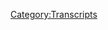 {{Transcript
    | title         = [[682: May 15, 2022]]
    | caption       = [https://knowledgefight.libsyn.com/682-may-15-2022 Listen to this episode on Libsyn]
    | episodeNumber = [[682: May 15, 2022|682]]
    | length        = 01:25:25
}}

{{MessageBox
    | header     = Warning: Bot Generated Content
    | text       = This transcript was automatically generated by transcription software and likely contains many mistakes and misattributions. Please check the audio for definitive quotes, attribution, and context.
    | image      = N3yvass4myg91.webp
    | imagewidth = 50px
    | id         = warning
}}

{{TranscriptBlock
    | name      = Unknown Speaker
    | timestamp = 00:00:00.000
    | text      = N-N-N-N-N-N-Knowledge Fight
}}

{{TranscriptBlock
    | name      = Unknown Speaker
    | timestamp = 00:00:12.880
    | text      = Dan and Jordan, I am sweating.
}}

{{TranscriptBlock
    | name      = Unknown Speaker
    | timestamp = 00:00:19.600
    | text      = Knowledgefight.com, it's time to pray.
}}

{{TranscriptBlock
    | name      = Unknown Speaker
    | timestamp = 00:00:21.399
    | text      = I have great respect for Knowledgefight.
}}

{{TranscriptBlock
    | name      = Unknown Speaker
    | timestamp = 00:00:23.920
    | text      = Knowledgefight.
}}

{{TranscriptBlock
    | name      = Unknown Speaker
    | timestamp = 00:00:24.920
    | text      = I'm sick of them posing as if they're the good guys, saying we are the bad guys.
}}

{{TranscriptBlock
    | name      = Unknown Speaker
    | timestamp = 00:00:29.359
    | text      = Knowledgefight.
}}

{{TranscriptBlock
    | name      = Unknown Speaker
    | timestamp = 00:00:30.359
    | text      = Dan and Jordan.
}}

{{TranscriptBlock
    | name      = Unknown Speaker
    | timestamp = 00:00:31.359
    | text      = Knowledgefight.
}}

{{TranscriptBlock
    | name      = Unknown Speaker
    | timestamp = 00:00:32.359
    | text      = Need money.
}}

{{TranscriptBlock
    | name      = Unknown Speaker
    | timestamp = 00:00:33.359
    | text      = Andy and Kansas.
}}

{{TranscriptBlock
    | name      = Unknown Speaker
    | timestamp = 00:00:34.359
    | text      = Andy and Kansas.
}}

{{TranscriptBlock
    | name      = Unknown Speaker
    | timestamp = 00:00:35.359
    | text      = Stop it.
}}

{{TranscriptBlock
    | name      = Unknown Speaker
    | timestamp = 00:00:36.359
    | text      = Andy and Kansas.
}}

{{TranscriptBlock
    | name      = Unknown Speaker
    | timestamp = 00:00:37.359
    | text      = Andy and Kansas.
}}

{{TranscriptBlock
    | name      = Unknown Speaker
    | timestamp = 00:00:38.359
    | text      = It's time to pray.
}}

{{TranscriptBlock
    | name      = Unknown Speaker
    | timestamp = 00:00:39.359
    | text      = Andy and Kansas, you're on the air.
}}

{{TranscriptBlock
    | name      = Unknown Speaker
    | timestamp = 00:00:40.359
    | text      = Thanks for holding us.
}}

{{TranscriptBlock
    | name      = Unknown Speaker
    | timestamp = 00:00:41.359
    | text      = Hello Alex, I'm a victim caller.
}}

{{TranscriptBlock
    | name      = Unknown Speaker
    | timestamp = 00:00:42.359
    | text      = I'm a huge fan.
}}

{{TranscriptBlock
    | name      = Unknown Speaker
    | timestamp = 00:00:43.359
    | text      = I love your room.
}}

{{TranscriptBlock
    | name      = Unknown Speaker
    | timestamp = 00:00:44.359
    | text      = Knowledgefight.
}}

{{TranscriptBlock
    | name      = Unknown Speaker
    | timestamp = 00:00:45.359
    | text      = Knowledgefight.com.
}}

{{TranscriptBlock
    | name      = Unknown Speaker
    | timestamp = 00:00:46.359
    | text      = I love you.
}}

{{TranscriptBlock
    | name      = Unknown Speaker
    | timestamp = 00:00:47.359
    | text      = Hey everybody, welcome back to Knowledgefight.
}}

{{TranscriptBlock
    | name      = Unknown Speaker
    | timestamp = 00:01:00.960
    | text      = I'm Dan.
}}

{{TranscriptBlock
    | name      = Unknown Speaker
    | timestamp = 00:01:01.960
    | text      = I'm Jordan.
}}

{{TranscriptBlock
    | name      = Unknown Speaker
    | timestamp = 00:01:02.960
    | text      = We're couple dudes.
}}

{{TranscriptBlock
    | name      = Unknown Speaker
    | timestamp = 00:01:03.960
    | text      = I'd like to sit around, worship at the altar of Selene, and talk a little bit about Alex
}}

{{TranscriptBlock
    | name      = Unknown Speaker
    | timestamp = 00:01:06.719
    | text      = Joe.
}}

{{TranscriptBlock
    | name      = Unknown Speaker
    | timestamp = 00:01:07.719
    | text      = Oh, indeed we are.
}}

{{TranscriptBlock
    | name      = Unknown Speaker
    | timestamp = 00:01:08.719
    | text      = Dan.
}}

{{TranscriptBlock
    | name      = Unknown Speaker
    | timestamp = 00:01:09.719
    | text      = Jordan.
}}

{{TranscriptBlock
    | name      = Unknown Speaker
    | timestamp = 00:01:10.719
    | text      = Dan.
}}

{{TranscriptBlock
    | name      = Unknown Speaker
    | timestamp = 00:01:11.719
    | text      = Jordan.
}}

{{TranscriptBlock
    | name      = Unknown Speaker
    | timestamp = 00:01:12.719
    | text      = Quick question for you.
}}

{{TranscriptBlock
    | name      = Unknown Speaker
    | timestamp = 00:01:13.719
    | text      = What's your bright spot, buddy?
}}

{{TranscriptBlock
    | name      = Unknown Speaker
    | timestamp = 00:01:14.719
    | text      = Well, astronaut ice cream week continues.
}}

{{TranscriptBlock
    | name      = Unknown Speaker
    | timestamp = 00:01:15.719
    | text      = Okay.
}}

{{TranscriptBlock
    | name      = Unknown Speaker
    | timestamp = 00:01:16.719
    | text      = What's your bright spot for astronaut week continuing, or did we get some good astronaut
}}

{{TranscriptBlock
    | name      = Unknown Speaker
    | timestamp = 00:01:19.920
    | text      = ice cream this week?
}}

{{TranscriptBlock
    | name      = Unknown Speaker
    | timestamp = 00:01:20.920
    | text      = It's kind of my bright spots for this week are all just going to be astronaut ice cream
}}

{{TranscriptBlock
    | name      = Unknown Speaker
    | timestamp = 00:01:24.719
    | text      = week.
}}

{{TranscriptBlock
    | name      = Unknown Speaker
    | timestamp = 00:01:25.719
    | text      = That's kind of what I thought.
}}

{{TranscriptBlock
    | name      = Unknown Speaker
    | timestamp = 00:01:26.719
    | text      = Checking in on the dreamy, creamy summer.
}}

{{TranscriptBlock
    | name      = Unknown Speaker
    | timestamp = 00:01:27.719
    | text      = And actually it's an anti-bright spot.
}}

{{TranscriptBlock
    | name      = Unknown Speaker
    | timestamp = 00:01:29.920
    | text      = Uh oh.
}}

{{TranscriptBlock
    | name      = Unknown Speaker
    | timestamp = 00:01:30.920
    | text      = And it's this brand, Moonix.
}}

{{TranscriptBlock
    | name      = Unknown Speaker
    | timestamp = 00:01:32.920
    | text      = M-O-O-N-I-X.
}}

{{TranscriptBlock
    | name      = Unknown Speaker
    | timestamp = 00:01:34.920
    | text      = Whoa, Nelly.
}}

{{TranscriptBlock
    | name      = Unknown Speaker
    | timestamp = 00:01:38.439
    | text      = Open this and try this.
}}

{{TranscriptBlock
    | name      = Unknown Speaker
    | timestamp = 00:01:41.280
    | text      = Did Crispix try the ice cream game?
}}

{{TranscriptBlock
    | name      = Unknown Speaker
    | timestamp = 00:01:44.359
    | text      = I think that there's an expectation of what you're getting when you get astronaut ice
}}

{{TranscriptBlock
    | name      = Unknown Speaker
    | timestamp = 00:01:49.120
    | text      = cream.
}}

{{TranscriptBlock
    | name      = Unknown Speaker
    | timestamp = 00:01:50.120
    | text      = Uh, you know, it's the freeze-dried ice cream.
}}

{{TranscriptBlock
    | name      = Unknown Speaker
    | timestamp = 00:01:52.760
    | text      = It's got a little bit of a crunch to it.
}}

{{TranscriptBlock
    | name      = Unknown Speaker
    | timestamp = 00:01:55.340
    | text      = There's a, Jordan is trying this vanilla one here.
}}

{{TranscriptBlock
    | name      = Unknown Speaker
    | timestamp = 00:02:00.319
    | text      = That is not what you expect when you get an astronaut ice cream.
}}

{{TranscriptBlock
    | name      = Unknown Speaker
    | timestamp = 00:02:05.159
    | text      = It's chalk.
}}

{{TranscriptBlock
    | name      = Unknown Speaker
    | timestamp = 00:02:06.859
    | text      = It's poorly held together powdery chalk that kind of is similar, it kind of reminds you
}}

{{TranscriptBlock
    | name      = Unknown Speaker
    | timestamp = 00:02:15.000
    | text      = of ice cream.
}}

{{TranscriptBlock
    | name      = Unknown Speaker
    | timestamp = 00:02:16.000
    | text      = A little bit.
}}

{{TranscriptBlock
    | name      = Unknown Speaker
    | timestamp = 00:02:17.000
    | text      = I almost started talking, but I couldn't stop getting it out of my, I didn't want to make
}}

{{TranscriptBlock
    | name      = Unknown Speaker
    | timestamp = 00:02:20.919
    | text      = noises because it's not attractive, nor enjoyable.
}}

{{TranscriptBlock
    | name      = Unknown Speaker
    | timestamp = 00:02:26.400
    | text      = Nor is it astronaut ice cream.
}}

{{TranscriptBlock
    | name      = Unknown Speaker
    | timestamp = 00:02:27.960
    | text      = No, no.
}}

{{TranscriptBlock
    | name      = Unknown Speaker
    | timestamp = 00:02:28.960
    | text      = It's more like if they fucked up a marshmallow real bad.
}}

{{TranscriptBlock
    | name      = Unknown Speaker
    | timestamp = 00:02:31.360
    | text      = Yeah, like if a marshmallow was falling apart.
}}

{{TranscriptBlock
    | name      = Unknown Speaker
    | timestamp = 00:02:33.599
    | text      = Yeah, yeah, yeah.
}}

{{TranscriptBlock
    | name      = Unknown Speaker
    | timestamp = 00:02:34.599
    | text      = Like a Lucky Charms.
}}

{{TranscriptBlock
    | name      = Unknown Speaker
    | timestamp = 00:02:35.599
    | text      = A stale Lucky Charms marshmallow.
}}

{{TranscriptBlock
    | name      = Unknown Speaker
    | timestamp = 00:02:36.919
    | text      = No, no, I think that'd be better.
}}

{{TranscriptBlock
    | name      = Unknown Speaker
    | timestamp = 00:02:37.919
    | text      = Oh, no, no, not the stale, the opposite.
}}

{{TranscriptBlock
    | name      = Unknown Speaker
    | timestamp = 00:02:39.919
    | text      = Yeah, it would be like just falling apart on an atomic level.
}}

{{TranscriptBlock
    | name      = Unknown Speaker
    | timestamp = 00:02:45.000
    | text      = Yeah.
}}

{{TranscriptBlock
    | name      = Unknown Speaker
    | timestamp = 00:02:46.000
    | text      = Crumbling.
}}

{{TranscriptBlock
    | name      = Unknown Speaker
    | timestamp = 00:02:47.000
    | text      = Yeah.
}}

{{TranscriptBlock
    | name      = Unknown Speaker
    | timestamp = 00:02:48.000
    | text      = Oh.
}}

{{TranscriptBlock
    | name      = Unknown Speaker
    | timestamp = 00:02:49.000
    | text      = Like if a marshmallow was in The Last Crusade and drank from the wrong cup, like as it's
}}

{{TranscriptBlock
    | name      = Unknown Speaker
    | timestamp = 00:02:55.360
    | text      = disintegrating, that's what you're tasting.
}}

{{TranscriptBlock
    | name      = Unknown Speaker
    | timestamp = 00:02:57.000
    | text      = So just congratulations, Moonix.
}}

{{TranscriptBlock
    | name      = Unknown Speaker
    | timestamp = 00:03:01.000
    | text      = Really did it.
}}

{{TranscriptBlock
    | name      = Unknown Speaker
    | timestamp = 00:03:02.000
    | text      = Shots fired.
}}

{{TranscriptBlock
    | name      = Unknown Speaker
    | timestamp = 00:03:03.000
    | text      = Really pulled it out.
}}

{{TranscriptBlock
    | name      = Unknown Speaker
    | timestamp = 00:03:04.000
    | text      = I think that there isn't anything that stands out as like the best thing I've had so far,
}}

{{TranscriptBlock
    | name      = Unknown Speaker
    | timestamp = 00:03:10.039
    | text      = but man, that is real bad astronaut ice cream, because you know, here's the problem.
}}

{{TranscriptBlock
    | name      = Unknown Speaker
    | timestamp = 00:03:15.639
    | text      = What's the problem?
}}

{{TranscriptBlock
    | name      = Unknown Speaker
    | timestamp = 00:03:16.639
    | text      = If you want ice cream, you can go get ice cream.
}}

{{TranscriptBlock
    | name      = Unknown Speaker
    | timestamp = 00:03:18.360
    | text      = Sure.
}}

{{TranscriptBlock
    | name      = Unknown Speaker
    | timestamp = 00:03:19.360
    | text      = Astronaut ice cream is a very specific thing that you're looking for, and if you're going
}}

{{TranscriptBlock
    | name      = Unknown Speaker
    | timestamp = 00:03:24.159
    | text      = in looking for that experience that this is what they give you, wow.
}}

{{TranscriptBlock
    | name      = Unknown Speaker
    | timestamp = 00:03:27.520
    | text      = Wow.
}}

{{TranscriptBlock
    | name      = Unknown Speaker
    | timestamp = 00:03:28.520
    | text      = Not good.
}}

{{TranscriptBlock
    | name      = Unknown Speaker
    | timestamp = 00:03:29.520
    | text      = No, you're disappointed.
}}

{{TranscriptBlock
    | name      = Unknown Speaker
    | timestamp = 00:03:30.520
    | text      = I can't imagine anybody being like, you know what I want?
}}

{{TranscriptBlock
    | name      = Unknown Speaker
    | timestamp = 00:03:32.719
    | text      = I want a crumbly ass falling apart, soft, powdery.
}}

{{TranscriptBlock
    | name      = Unknown Speaker
    | timestamp = 00:03:38.159
    | text      = Okay.
}}

{{TranscriptBlock
    | name      = Unknown Speaker
    | timestamp = 00:03:39.159
    | text      = Now what if this is more of a metaphor for the dark truth of all the astronauts who went
}}

{{TranscriptBlock
    | name      = Unknown Speaker
    | timestamp = 00:03:44.240
    | text      = to the moon, where they got there and they were like, this moon shit is kind of bad.
}}

{{TranscriptBlock
    | name      = Unknown Speaker
    | timestamp = 00:03:49.360
    | text      = I don't really like it here.
}}

{{TranscriptBlock
    | name      = Unknown Speaker
    | timestamp = 00:03:51.639
    | text      = There's all kinds of problems.
}}

{{TranscriptBlock
    | name      = Unknown Speaker
    | timestamp = 00:03:52.960
    | text      = There's raptors.
}}

{{TranscriptBlock
    | name      = Unknown Speaker
    | timestamp = 00:03:53.960
    | text      = There's raptors.
}}

{{TranscriptBlock
    | name      = Unknown Speaker
    | timestamp = 00:03:54.960
    | text      = There's aliens.
}}

{{TranscriptBlock
    | name      = Unknown Speaker
    | timestamp = 00:03:55.960
    | text      = There's Nazis on the dark side.
}}

{{TranscriptBlock
    | name      = Unknown Speaker
    | timestamp = 00:03:56.960
    | text      = I found out I'm on the wrong side of an intergalactic treaty somehow.
}}

{{TranscriptBlock
    | name      = Unknown Speaker
    | timestamp = 00:04:00.199
    | text      = Yeah, yeah, yeah.
}}

{{TranscriptBlock
    | name      = Unknown Speaker
    | timestamp = 00:04:01.199
    | text      = No.
}}

{{TranscriptBlock
    | name      = Unknown Speaker
    | timestamp = 00:04:02.199
    | text      = This murderer is married to the raptor queen.
}}

{{TranscriptBlock
    | name      = Unknown Speaker
    | timestamp = 00:04:04.560
    | text      = This ice cream is trying to teach you a lesson about leaving the earth.
}}

{{TranscriptBlock
    | name      = Unknown Speaker
    | timestamp = 00:04:08.240
    | text      = Well, if that's the case, I'm staying here because that shit sucks.
}}

{{TranscriptBlock
    | name      = Unknown Speaker
    | timestamp = 00:04:12.560
    | text      = Yep.
}}

{{TranscriptBlock
    | name      = Unknown Speaker
    | timestamp = 00:04:13.560
    | text      = What's your bright spot?
}}

{{TranscriptBlock
    | name      = Unknown Speaker
    | timestamp = 00:04:15.360
    | text      = My bright spot, Dan, is the kids in the hall have returned for a new season of the television
}}

{{TranscriptBlock
    | name      = Unknown Speaker
    | timestamp = 00:04:22.279
    | text      = show, The Kids in the Hall.
}}

{{TranscriptBlock
    | name      = Unknown Speaker
    | timestamp = 00:04:24.360
    | text      = Yeah, it's fantastic.
}}

{{TranscriptBlock
    | name      = Unknown Speaker
    | timestamp = 00:04:25.680
    | text      = It's really good.
}}

{{TranscriptBlock
    | name      = Unknown Speaker
    | timestamp = 00:04:27.120
    | text      = It's surprisingly good.
}}

{{TranscriptBlock
    | name      = Unknown Speaker
    | timestamp = 00:04:28.560
    | text      = They should not still be able to just jump right back into that kind of timing and stuff,
}}

{{TranscriptBlock
    | name      = Unknown Speaker
    | timestamp = 00:04:33.800
    | text      = and they just do.
}}

{{TranscriptBlock
    | name      = Unknown Speaker
    | timestamp = 00:04:34.800
    | text      = It's fantastic.
}}

{{TranscriptBlock
    | name      = Unknown Speaker
    | timestamp = 00:04:35.800
    | text      = Do they have the same themes on?
}}

{{TranscriptBlock
    | name      = Unknown Speaker
    | timestamp = 00:04:36.800
    | text      = Oh, yeah.
}}

{{TranscriptBlock
    | name      = Unknown Speaker
    | timestamp = 00:04:37.800
    | text      = Of course.
}}

{{TranscriptBlock
    | name      = Unknown Speaker
    | timestamp = 00:04:38.800
    | text      = Oh, of course they do.
}}

{{TranscriptBlock
    | name      = Unknown Speaker
    | timestamp = 00:04:39.800
    | text      = Iconic.
}}

{{TranscriptBlock
    | name      = Unknown Speaker
    | timestamp = 00:04:40.800
    | text      = Oh, the first guitar lick, and you know what you're in for.
}}

{{TranscriptBlock
    | name      = Unknown Speaker
    | timestamp = 00:04:44.959
    | text      = I will say I have respect for The Kids in the Hall.
}}

{{TranscriptBlock
    | name      = Unknown Speaker
    | timestamp = 00:04:49.439
    | text      = Do you?
}}

{{TranscriptBlock
    | name      = Unknown Speaker
    | timestamp = 00:04:50.439
    | text      = I do, but it was never my thing.
}}

{{TranscriptBlock
    | name      = Unknown Speaker
    | timestamp = 00:04:54.079
    | text      = I'm not sure exactly why, but I'm not saying it was bad, obviously.
}}

{{TranscriptBlock
    | name      = Unknown Speaker
    | timestamp = 00:04:58.519
    | text      = It was Moonix.
}}

{{TranscriptBlock
    | name      = Unknown Speaker
    | timestamp = 00:04:59.519
    | text      = Right, right, right.
}}

{{TranscriptBlock
    | name      = Unknown Speaker
    | timestamp = 00:05:00.519
    | text      = Yeah, it didn't hit for me when I was younger.
}}

{{TranscriptBlock
    | name      = Unknown Speaker
    | timestamp = 00:05:02.800
    | text      = No, I understand.
}}

{{TranscriptBlock
    | name      = Unknown Speaker
    | timestamp = 00:05:03.800
    | text      = I understand.
}}

{{TranscriptBlock
    | name      = Unknown Speaker
    | timestamp = 00:05:04.800
    | text      = I mean, your long-standing prejudice against all things Canada has been finally...
}}

{{TranscriptBlock
    | name      = Unknown Speaker
    | timestamp = 00:05:08.759
    | text      = I enjoy some things Canadian.
}}

{{TranscriptBlock
    | name      = Unknown Speaker
    | timestamp = 00:05:09.759
    | text      = No, right.
}}

{{TranscriptBlock
    | name      = Unknown Speaker
    | timestamp = 00:05:10.759
    | text      = Miple syrup.
}}

{{TranscriptBlock
    | name      = Unknown Speaker
    | timestamp = 00:05:11.759
    | text      = Sure.
}}

{{TranscriptBlock
    | name      = Unknown Speaker
    | timestamp = 00:05:12.759
    | text      = I do.
}}

{{TranscriptBlock
    | name      = Unknown Speaker
    | timestamp = 00:05:13.759
    | text      = I did like Brain Candy, though.
}}

{{TranscriptBlock
    | name      = Unknown Speaker
    | timestamp = 00:05:14.759
    | text      = Yeah, I mean, it's great.
}}

{{TranscriptBlock
    | name      = Unknown Speaker
    | timestamp = 00:05:15.759
    | text      = I did like that movie.
}}

{{TranscriptBlock
    | name      = Unknown Speaker
    | timestamp = 00:05:16.759
    | text      = It's so great.
}}

{{TranscriptBlock
    | name      = Unknown Speaker
    | timestamp = 00:05:17.759
    | text      = Although, I bet I wouldn't if I watched it again.
}}

{{TranscriptBlock
    | name      = Unknown Speaker
    | timestamp = 00:05:19.920
    | text      = I bet you'd like it more now, because you know that it destroyed The Kids in the Hall
}}

{{TranscriptBlock
    | name      = Unknown Speaker
    | timestamp = 00:05:24.480
    | text      = for 30 years.
}}

{{TranscriptBlock
    | name      = Unknown Speaker
    | timestamp = 00:05:25.480
    | text      = Did it?
}}

{{TranscriptBlock
    | name      = Unknown Speaker
    | timestamp = 00:05:26.480
    | text      = Yeah, absolutely.
}}

{{TranscriptBlock
    | name      = Unknown Speaker
    | timestamp = 00:05:27.480
    | text      = It was their monkey bone?
}}

{{TranscriptBlock
    | name      = Unknown Speaker
    | timestamp = 00:05:28.480
    | text      = Yeah, 100%.
}}

{{TranscriptBlock
    | name      = Unknown Speaker
    | timestamp = 00:05:29.560
    | text      = Making that movie made them all hate each other so much that here we are.
}}

{{TranscriptBlock
    | name      = Unknown Speaker
    | timestamp = 00:05:33.519
    | text      = I just remember the scene, there was just a few flipper babies.
}}

{{TranscriptBlock
    | name      = Unknown Speaker
    | timestamp = 00:05:36.920
    | text      = That's the only thing I remember from the movie.
}}

{{TranscriptBlock
    | name      = Unknown Speaker
    | timestamp = 00:05:40.720
    | text      = That's great.
}}

{{TranscriptBlock
    | name      = Unknown Speaker
    | timestamp = 00:05:41.720
    | text      = Oh, man.
}}

{{TranscriptBlock
    | name      = Unknown Speaker
    | timestamp = 00:05:42.720
    | text      = Watch out.
}}

{{TranscriptBlock
    | name      = Unknown Speaker
    | timestamp = 00:05:43.720
    | text      = A lot of dong.
}}

{{TranscriptBlock
    | name      = Unknown Speaker
    | timestamp = 00:05:44.720
    | text      = A lot of dong in the new series.
}}

{{TranscriptBlock
    | name      = Unknown Speaker
    | timestamp = 00:05:45.720
    | text      = Oh, wow.
}}

{{TranscriptBlock
    | name      = Unknown Speaker
    | timestamp = 00:05:46.720
    | text      = So they're going the jackass route.
}}

{{TranscriptBlock
    | name      = Unknown Speaker
    | timestamp = 00:05:47.800
    | text      = I've been thinking that... I'm going to give this one out for free.
}}

{{TranscriptBlock
    | name      = Unknown Speaker
    | timestamp = 00:05:51.839
    | text      = This conspiracy theory is going out for free to Alex, and I think this is how we know he's
}}

{{TranscriptBlock
    | name      = Unknown Speaker
    | timestamp = 00:05:56.759
    | text      = listening.
}}

{{TranscriptBlock
    | name      = Unknown Speaker
    | timestamp = 00:05:57.759
    | text      = There has been a massive uptick in dong recently, in the past five years, right?
}}

{{TranscriptBlock
    | name      = Unknown Speaker
    | timestamp = 00:06:03.560
    | text      = I think so.
}}

{{TranscriptBlock
    | name      = Unknown Speaker
    | timestamp = 00:06:04.560
    | text      = Yeah, probably.
}}

{{TranscriptBlock
    | name      = Unknown Speaker
    | timestamp = 00:06:05.560
    | text      = I think we're in the windshield theory.
}}

{{TranscriptBlock
    | name      = Unknown Speaker
    | timestamp = 00:06:06.959
    | text      = Hashtag free the dong.
}}

{{TranscriptBlock
    | name      = Unknown Speaker
    | timestamp = 00:06:09.000
    | text      = And I think we're about to hear Alex be like, oh, man, do you know what causes civilizational
}}

{{TranscriptBlock
    | name      = Unknown Speaker
    | timestamp = 00:06:14.079
    | text      = collapse?
}}

{{TranscriptBlock
    | name      = Unknown Speaker
    | timestamp = 00:06:15.079
    | text      = Whenever people show too much dong.
}}

{{TranscriptBlock
    | name      = Unknown Speaker
    | timestamp = 00:06:16.759
    | text      = Michelangelo showed too much dong.
}}

{{TranscriptBlock
    | name      = Unknown Speaker
    | timestamp = 00:06:18.360
    | text      = The Renaissance ended immediately afterwards.
}}

{{TranscriptBlock
    | name      = Unknown Speaker
    | timestamp = 00:06:21.680
    | text      = The Greeks, they were all about dong, ended immediately afterwards.
}}

{{TranscriptBlock
    | name      = Unknown Speaker
    | timestamp = 00:06:25.920
    | text      = I think we're there.
}}

{{TranscriptBlock
    | name      = Unknown Speaker
    | timestamp = 00:06:26.920
    | text      = Once dong exposure shows up in high art, like jackass in the kids in the hall.
}}

{{TranscriptBlock
    | name      = Unknown Speaker
    | timestamp = 00:06:34.399
    | text      = Exactly.
}}

{{TranscriptBlock
    | name      = Unknown Speaker
    | timestamp = 00:06:35.399
    | text      = Pompeii is right around the corner.
}}

{{TranscriptBlock
    | name      = Unknown Speaker
    | timestamp = 00:06:36.959
    | text      = All right.
}}

{{TranscriptBlock
    | name      = Unknown Speaker
    | timestamp = 00:06:37.959
    | text      = Well, we'll see.
}}

{{TranscriptBlock
    | name      = Unknown Speaker
    | timestamp = 00:06:38.959
    | text      = Yep.
}}

{{TranscriptBlock
    | name      = Unknown Speaker
    | timestamp = 00:06:39.959
    | text      = So Jordan, today we have an episode to go over that will not be as fun as complaining
}}

{{TranscriptBlock
    | name      = Unknown Speaker
    | timestamp = 00:06:42.079
    | text      = about astronaut ice cream and talking about kids in the hall.
}}

{{TranscriptBlock
    | name      = Unknown Speaker
    | timestamp = 00:06:45.399
    | text      = Yeah, let's not do it.
}}

{{TranscriptBlock
    | name      = Unknown Speaker
    | timestamp = 00:06:46.839
    | text      = So we're going to be talking about May 15th, 2022.
}}

{{TranscriptBlock
    | name      = Unknown Speaker
    | timestamp = 00:06:51.879
    | text      = This was Sunday's show.
}}

{{TranscriptBlock
    | name      = Unknown Speaker
    | timestamp = 00:06:53.920
    | text      = This is the day after the Buffalo shooting.
}}

{{TranscriptBlock
    | name      = Unknown Speaker
    | timestamp = 00:06:59.120
    | text      = And hey, I sort of set out to do Sunday and Monday because I figured that Alex would develop
}}

{{TranscriptBlock
    | name      = Unknown Speaker
    | timestamp = 00:07:07.579
    | text      = things over the course of that time.
}}

{{TranscriptBlock
    | name      = Unknown Speaker
    | timestamp = 00:07:10.120
    | text      = But in listening to Sunday, I felt like, well, there's enough that merits discussion here.
}}

{{TranscriptBlock
    | name      = Unknown Speaker
    | timestamp = 00:07:14.720
    | text      = So we'll come back on Friday with a conversation of Alex's like Monday and Tuesday and a little
}}

{{TranscriptBlock
    | name      = Unknown Speaker
    | timestamp = 00:07:22.079
    | text      = bit more of that stuff.
}}

{{TranscriptBlock
    | name      = Unknown Speaker
    | timestamp = 00:07:24.199
    | text      = But yeah, there's a lot of it that's very predictable, but then there's some little
}}

{{TranscriptBlock
    | name      = Unknown Speaker
    | timestamp = 00:07:31.060
    | text      = elements that are off the beaten path and we'll get down to chatting about it.
}}

{{TranscriptBlock
    | name      = Unknown Speaker
    | timestamp = 00:07:38.120
    | text      = But first, let's say hello to some new wonks.
}}

{{TranscriptBlock
    | name      = Unknown Speaker
    | timestamp = 00:07:40.680
    | text      = That's a great idea.
}}

{{TranscriptBlock
    | name      = Unknown Speaker
    | timestamp = 00:07:41.680
    | text      = So first, I know what you did last summer and it's so dreamy creamy.
}}

{{TranscriptBlock
    | name      = Unknown Speaker
    | timestamp = 00:07:45.019
    | text      = Thank you so much.
}}

{{TranscriptBlock
    | name      = Unknown Speaker
    | timestamp = 00:07:46.019
    | text      = You are now a policy wonk.
}}

{{TranscriptBlock
    | name      = Unknown Speaker
    | timestamp = 00:07:47.019
    | text      = I'm a policy wonk.
}}

{{TranscriptBlock
    | name      = Unknown Speaker
    | timestamp = 00:07:48.019
    | text      = Thank you very much.
}}

{{TranscriptBlock
    | name      = Unknown Speaker
    | timestamp = 00:07:49.019
    | text      = Thank you.
}}

{{TranscriptBlock
    | name      = Unknown Speaker
    | timestamp = 00:07:50.019
    | text      = Next, potted houseplant of Liberty.
}}

{{TranscriptBlock
    | name      = Unknown Speaker
    | timestamp = 00:07:51.019
    | text      = Thank you so much.
}}

{{TranscriptBlock
    | name      = Unknown Speaker
    | timestamp = 00:07:52.019
    | text      = You are now a policy wonk.
}}

{{TranscriptBlock
    | name      = Unknown Speaker
    | timestamp = 00:07:53.019
    | text      = I'm a policy wonk.
}}

{{TranscriptBlock
    | name      = Unknown Speaker
    | timestamp = 00:07:54.019
    | text      = Thank you very much.
}}

{{TranscriptBlock
    | name      = Unknown Speaker
    | timestamp = 00:07:55.019
    | text      = Thank you.
}}

{{TranscriptBlock
    | name      = Unknown Speaker
    | timestamp = 00:07:56.019
    | text      = Next, Aroom on the bearded.
}}

{{TranscriptBlock
    | name      = Unknown Speaker
    | timestamp = 00:07:57.019
    | text      = Thank you so much.
}}

{{TranscriptBlock
    | name      = Unknown Speaker
    | timestamp = 00:07:58.019
    | text      = You are now a policy wonk.
}}

{{TranscriptBlock
    | name      = Unknown Speaker
    | timestamp = 00:07:59.019
    | text      = I'm a policy wonk.
}}

{{TranscriptBlock
    | name      = Unknown Speaker
    | timestamp = 00:08:00.019
    | text      = Thank you very much.
}}

{{TranscriptBlock
    | name      = Unknown Speaker
    | timestamp = 00:08:01.019
    | text      = Thank you.
}}

{{TranscriptBlock
    | name      = Unknown Speaker
    | timestamp = 00:08:02.019
    | text      = This person told me to pronounce this however I see fit.
}}

{{TranscriptBlock
    | name      = Unknown Speaker
    | timestamp = 00:08:04.100
    | text      = Mmkay.
}}

{{TranscriptBlock
    | name      = Unknown Speaker
    | timestamp = 00:08:05.100
    | text      = It's J-E-T-E.
}}

{{TranscriptBlock
    | name      = Unknown Speaker
    | timestamp = 00:08:06.100
    | text      = So I'm going to go jeta.
}}

{{TranscriptBlock
    | name      = Unknown Speaker
    | timestamp = 00:08:08.100
    | text      = Jeta?
}}

{{TranscriptBlock
    | name      = Unknown Speaker
    | timestamp = 00:08:09.120
    | text      = I like that.
}}

{{TranscriptBlock
    | name      = Unknown Speaker
    | timestamp = 00:08:10.120
    | text      = Jeta.
}}

{{TranscriptBlock
    | name      = Unknown Speaker
    | timestamp = 00:08:11.120
    | text      = I like it.
}}

{{TranscriptBlock
    | name      = Unknown Speaker
    | timestamp = 00:08:12.120
    | text      = Thank you so much.
}}

{{TranscriptBlock
    | name      = Unknown Speaker
    | timestamp = 00:08:13.120
    | text      = You are now policy wonk.
}}

{{TranscriptBlock
    | name      = Unknown Speaker
    | timestamp = 00:08:14.120
    | text      = I'm a policy wonk.
}}

{{TranscriptBlock
    | name      = Unknown Speaker
    | timestamp = 00:08:15.120
    | text      = Thank you very much.
}}

{{TranscriptBlock
    | name      = Unknown Speaker
    | timestamp = 00:08:16.120
    | text      = Thank you.
}}

{{TranscriptBlock
    | name      = Unknown Speaker
    | timestamp = 00:08:17.120
    | text      = Next I came here for the gay frogs and I stayed for the depositions.
}}

{{TranscriptBlock
    | name      = Unknown Speaker
    | timestamp = 00:08:18.120
    | text      = Thank you so much.
}}

{{TranscriptBlock
    | name      = Unknown Speaker
    | timestamp = 00:08:19.120
    | text      = You are now a policy wonk.
}}

{{TranscriptBlock
    | name      = Unknown Speaker
    | timestamp = 00:08:20.120
    | text      = very much and we got a technocrat in the mix jordan so
}}

{{TranscriptBlock
    | name      = Unknown Speaker
    | timestamp = 00:08:23.240
    | text      = thank you so much to dell cicer uh you are now a technocrat
}}

{{TranscriptBlock
    | name      = Unknown Speaker
    | timestamp = 00:08:28.120
    | text      = i'm a policy wonk i have risen above my enemies i might quit tomorrow actually
}}

{{TranscriptBlock
    | name      = Unknown Speaker
    | timestamp = 00:08:34.120
    | text      = i'm just gonna take a little breaky now a little breaky for me
}}

{{TranscriptBlock
    | name      = Unknown Speaker
    | timestamp = 00:08:40.279
    | text      = and then we're going to come back and i'm gonna start the show over but i'm
}}

{{TranscriptBlock
    | name      = Unknown Speaker
    | timestamp = 00:08:46.200
    | text      = the devil i gotta be taken over here i've been all this
}}

{{TranscriptBlock
    | name      = Unknown Speaker
    | timestamp = 00:08:49.960
    | text      = fuck you fuck you i got plenty of words for you but at the end of the day
}}

{{TranscriptBlock
    | name      = Unknown Speaker
    | timestamp = 00:08:55.000
    | text      = fuck you and your new world order and fuck the horse you rode in on
}}

{{TranscriptBlock
    | name      = Unknown Speaker
    | timestamp = 00:08:58.919
    | text      = and all your shit maybe today should be my last broadcast
}}

{{TranscriptBlock
    | name      = Unknown Speaker
    | timestamp = 00:09:02.519
    | text      = i mean maybe i'll just be gone a month maybe five years
}}

{{TranscriptBlock
    | name      = Unknown Speaker
    | timestamp = 00:09:06.120
    | text      = maybe i'll walk out of here tomorrow and you never see me again
}}

{{TranscriptBlock
    | name      = Unknown Speaker
    | timestamp = 00:09:10.200
    | text      = that's really what i want to do i never want to come back here again
}}

{{TranscriptBlock
    | name      = Unknown Speaker
    | timestamp = 00:09:14.039
    | text      = i apologize to the crew and the listeners yesterday that i
}}

{{TranscriptBlock
    | name      = Unknown Speaker
    | timestamp = 00:09:17.799
    | text      = was legitimately having breakdowns on air
}}

{{TranscriptBlock
    | name      = Unknown Speaker
    | timestamp = 00:09:21.399
    | text      = i'll be better tomorrow suffice it to say he is
}}

{{TranscriptBlock
    | name      = Unknown Speaker
    | timestamp = 00:09:24.679
    | text      = not better no no he is much much worse that sounds right that sounds right um
}}

{{TranscriptBlock
    | name      = Unknown Speaker
    | timestamp = 00:09:30.679
    | text      = so yeah uh i think at this point everybody probably has some familiarity
}}

{{TranscriptBlock
    | name      = Unknown Speaker
    | timestamp = 00:09:35.320
    | text      = with the events that happened uh uh over the weekend uh and
}}

{{TranscriptBlock
    | name      = Unknown Speaker
    | timestamp = 00:09:40.600
    | text      = uh i don't i'm not going to dwell uh too much on all that
}}

{{TranscriptBlock
    | name      = Unknown Speaker
    | timestamp = 00:09:45.080
    | text      = except as we go through the episode uh there will be things that come up
}}

{{TranscriptBlock
    | name      = Unknown Speaker
    | timestamp = 00:09:49.159
    | text      = but here is alex coming in on his sunday show
}}

{{TranscriptBlock
    | name      = Unknown Speaker
    | timestamp = 00:09:52.919
    | text      = the day after the shooting uh and this is how he
}}

{{TranscriptBlock
    | name      = Unknown Speaker
    | timestamp = 00:09:56.360
    | text      = uh starts his broadcast false flags are coming you have seen
}}

{{TranscriptBlock
    | name      = Unknown Speaker
    | timestamp = 00:10:01.080
    | text      = all the massive pre-programming you've seen the democratic party in the deep
}}

{{TranscriptBlock
    | name      = Unknown Speaker
    | timestamp = 00:10:06.360
    | text      = state running on the fact that the american
}}

{{TranscriptBlock
    | name      = Unknown Speaker
    | timestamp = 00:10:09.720
    | text      = people that don't want to destroy their country that don't want election fraud
}}

{{TranscriptBlock
    | name      = Unknown Speaker
    | timestamp = 00:10:13.000
    | text      = that don't want open borders that don't want lockdowns are white supremacists
}}

{{TranscriptBlock
    | name      = Unknown Speaker
    | timestamp = 00:10:16.679
    | text      = with 177 days out from the election coming up in the second hour we're going
}}

{{TranscriptBlock
    | name      = Unknown Speaker
    | timestamp = 00:10:22.679
    | text      = to air excerpts from the last year and a half where i
}}

{{TranscriptBlock
    | name      = Unknown Speaker
    | timestamp = 00:10:26.120
    | text      = specifically laid out that incel white supremacists would attack
}}

{{TranscriptBlock
    | name      = Unknown Speaker
    | timestamp = 00:10:30.039
    | text      = black grocery stores churches colleges and other facilities
}}

{{TranscriptBlock
    | name      = Unknown Speaker
    | timestamp = 00:10:34.600
    | text      = as a pretext to get americans killing each other and each other's throats
}}

{{TranscriptBlock
    | name      = Unknown Speaker
    | timestamp = 00:10:38.679
    | text      = right before they plunge the dollar and bring in new lockdowns
}}

{{TranscriptBlock
    | name      = Unknown Speaker
    | timestamp = 00:10:42.360
    | text      = and steal the next election in 177 days so i'll give alex this much he did
}}

{{TranscriptBlock
    | name      = Unknown Speaker
    | timestamp = 00:10:48.279
    | text      = absolutely say that false flags were coming and in some cases
}}

{{TranscriptBlock
    | name      = Unknown Speaker
    | timestamp = 00:10:51.480
    | text      = he did say that it would be white supremacists shooting minorities in
}}

{{TranscriptBlock
    | name      = Unknown Speaker
    | timestamp = 00:10:54.679
    | text      = order to demonize the right wing right i don't really care about that and it's
}}

{{TranscriptBlock
    | name      = Unknown Speaker
    | timestamp = 00:10:58.360
    | text      = not impressive at all because the reality is that alex says that
}}

{{TranscriptBlock
    | name      = Unknown Speaker
    | timestamp = 00:11:01.320
    | text      = all the time i further don't care because alex said all kinds of
}}

{{TranscriptBlock
    | name      = Unknown Speaker
    | timestamp = 00:11:05.240
    | text      = other false flag shit was coming too which he's been wrong about because
}}

{{TranscriptBlock
    | name      = Unknown Speaker
    | timestamp = 00:11:09.159
    | text      = that's kind of how this school of prophecy works you make a million
}}

{{TranscriptBlock
    | name      = Unknown Speaker
    | timestamp = 00:11:12.679
    | text      = predictions and then if one of them happens or looks like it happens
}}

{{TranscriptBlock
    | name      = Unknown Speaker
    | timestamp = 00:11:16.519
    | text      = something similar to it happens you pretend that all the other
}}

{{TranscriptBlock
    | name      = Unknown Speaker
    | timestamp = 00:11:19.320
    | text      = predictions never happened and that this was the only thing that you've been
}}

{{TranscriptBlock
    | name      = Unknown Speaker
    | timestamp = 00:11:22.519
    | text      = talking about all along it's a really pathetic game and you can
}}

{{TranscriptBlock
    | name      = Unknown Speaker
    | timestamp = 00:11:25.960
    | text      = tell from the fact that alex is leading his coverage with insisting he
}}

{{TranscriptBlock
    | name      = Unknown Speaker
    | timestamp = 00:11:29.080
    | text      = predicted this shooting that he's not interested in anything
}}

{{TranscriptBlock
    | name      = Unknown Speaker
    | timestamp = 00:11:32.120
    | text      = past self-aggrandizement this shit's a game to him yep like
}}

{{TranscriptBlock
    | name      = Unknown Speaker
    | timestamp = 00:11:35.960
    | text      = he's starting with i told you so i mean it really does feel like what he just
}}

{{TranscriptBlock
    | name      = Unknown Speaker
    | timestamp = 00:11:40.600
    | text      = did is like open his show with like oh
}}

{{TranscriptBlock
    | name      = Unknown Speaker
    | timestamp = 00:11:44.279
    | text      = boy i sure told all of you you know i you none of you listen to me and here i
}}

{{TranscriptBlock
    | name      = Unknown Speaker
    | timestamp = 00:11:50.360
    | text      = am just being right all the time i'm so right all the time man it makes me
}}

{{TranscriptBlock
    | name      = Unknown Speaker
    | timestamp = 00:11:54.360
    | text      = feel good to be right all the time you know it's like
}}

{{TranscriptBlock
    | name      = Unknown Speaker
    | timestamp = 00:11:57.080
    | text      = his his coverage of this shooting begins with him making an appeal to his
}}

{{TranscriptBlock
    | name      = Unknown Speaker
    | timestamp = 00:12:02.360
    | text      = prophetic abilities yeah in order to try and sell that people
}}

{{TranscriptBlock
    | name      = Unknown Speaker
    | timestamp = 00:12:07.080
    | text      = should listen to him about all of his other bullshit
}}

{{TranscriptBlock
    | name      = Unknown Speaker
    | timestamp = 00:12:09.320
    | text      = yeah that's essentially the the game that he's starting out with and i find
}}

{{TranscriptBlock
    | name      = Unknown Speaker
    | timestamp = 00:12:12.759
    | text      = it abhorrent so uh here is alex giving some sort of
}}

{{TranscriptBlock
    | name      = Unknown Speaker
    | timestamp = 00:12:16.519
    | text      = justifications for why he believes that uh this may be a false flag possibly
}}

{{TranscriptBlock
    | name      = Unknown Speaker
    | timestamp = 00:12:22.120
    | text      = sure you know you never know print out the
}}

{{TranscriptBlock
    | name      = Unknown Speaker
    | timestamp = 00:12:23.960
    | text      = wikipedia page he did not oh the feds had red flagged him
}}

{{TranscriptBlock
    | name      = Unknown Speaker
    | timestamp = 00:12:29.080
    | text      = people had called and said he's gonna attack and kill people he said he
}}

{{TranscriptBlock
    | name      = Unknown Speaker
    | timestamp = 00:12:32.279
    | text      = is he had a manifesto but nothing was done and now we're told
}}

{{TranscriptBlock
    | name      = Unknown Speaker
    | timestamp = 00:12:36.360
    | text      = all of talk radio has to pay now we're told that everybody's free
}}

{{TranscriptBlock
    | name      = Unknown Speaker
    | timestamp = 00:12:41.559
    | text      = speech has to pay and then it's tucker carlson's fault
}}

{{TranscriptBlock
    | name      = Unknown Speaker
    | timestamp = 00:12:43.720
    | text      = and in less than three hours after the shooting the blood wasn't even dry
}}

{{TranscriptBlock
    | name      = Unknown Speaker
    | timestamp = 00:12:46.919
    | text      = they were blaming talk radio and the internet and free speech
}}

{{TranscriptBlock
    | name      = Unknown Speaker
    | timestamp = 00:12:50.279
    | text      = and everything else for what happened no one blamed talk radio or free speech
}}

{{TranscriptBlock
    | name      = Unknown Speaker
    | timestamp = 00:12:55.720
    | text      = that's just the way that alex sanitizes the claims that
}}

{{TranscriptBlock
    | name      = Unknown Speaker
    | timestamp = 00:12:58.919
    | text      = propagandists who spread the great replacement style conspiracy theories
}}

{{TranscriptBlock
    | name      = Unknown Speaker
    | timestamp = 00:13:02.759
    | text      = they've played a critical role in the dissemination and popularization of the
}}

{{TranscriptBlock
    | name      = Unknown Speaker
    | timestamp = 00:13:06.600
    | text      = ideology that the shooter in buffalo was motivated by
}}

{{TranscriptBlock
    | name      = Unknown Speaker
    | timestamp = 00:13:09.879
    | text      = any radio host or tv presenter who wasn't obsessed with white birth rates
}}

{{TranscriptBlock
    | name      = Unknown Speaker
    | timestamp = 00:13:13.960
    | text      = and didn't spend most of their time fear-mongering about how immigration
}}

{{TranscriptBlock
    | name      = Unknown Speaker
    | timestamp = 00:13:17.320
    | text      = is basically a concerted plan to bring in white genocide they didn't come up
}}

{{TranscriptBlock
    | name      = Unknown Speaker
    | timestamp = 00:13:21.480
    | text      = because the conversation wasn't about free
}}

{{TranscriptBlock
    | name      = Unknown Speaker
    | timestamp = 00:13:23.480
    | text      = speech or talk radio it was about the very clear connection that people who
}}

{{TranscriptBlock
    | name      = Unknown Speaker
    | timestamp = 00:13:27.080
    | text      = spread this type of narrative that you know like alex and tucker do
}}

{{TranscriptBlock
    | name      = Unknown Speaker
    | timestamp = 00:13:31.720
    | text      = the connection that they have to this and how the shooting was done by somebody
}}

{{TranscriptBlock
    | name      = Unknown Speaker
    | timestamp = 00:13:35.320
    | text      = who believes essentially the same thing that they preach
}}

{{TranscriptBlock
    | name      = Unknown Speaker
    | timestamp = 00:13:38.120
    | text      = alex doesn't want to talk about that because it's much easier and more
}}

{{TranscriptBlock
    | name      = Unknown Speaker
    | timestamp = 00:13:40.840
    | text      = profitable to yell false flag and pretend that you're actually the victim
}}

{{TranscriptBlock
    | name      = Unknown Speaker
    | timestamp = 00:13:44.600
    | text      = when there's a racially motivated shooting the left 10 people dead
}}

{{TranscriptBlock
    | name      = Unknown Speaker
    | timestamp = 00:13:47.879
    | text      = it's fucking nonsense now as to alex's claims that support his assertion that
}}

{{TranscriptBlock
    | name      = Unknown Speaker
    | timestamp = 00:13:52.440
    | text      = this may be a false flag i'm going to take them one by one
}}

{{TranscriptBlock
    | name      = Unknown Speaker
    | timestamp = 00:13:55.559
    | text      = the first is that the feds had red flagged him
}}

{{TranscriptBlock
    | name      = Unknown Speaker
    | timestamp = 00:13:58.840
    | text      = this isn't something that alex can substantiate in any way
}}

{{TranscriptBlock
    | name      = Unknown Speaker
    | timestamp = 00:14:02.120
    | text      = in june 2021 the police were called after the shooter was said to have
}}

{{TranscriptBlock
    | name      = Unknown Speaker
    | timestamp = 00:14:06.360
    | text      = threatened to do a shooting at susquehanna valley high school
}}

{{TranscriptBlock
    | name      = Unknown Speaker
    | timestamp = 00:14:10.120
    | text      = in the process his house was searched by the fbi and new york state police but no
}}

{{TranscriptBlock
    | name      = Unknown Speaker
    | timestamp = 00:14:14.200
    | text      = charges were filed and he just ended up being sent to
}}

{{TranscriptBlock
    | name      = Unknown Speaker
    | timestamp = 00:14:17.080
    | text      = counseling the way alex reports stories is that if he sees any mention of the
}}

{{TranscriptBlock
    | name      = Unknown Speaker
    | timestamp = 00:14:21.320
    | text      = fbi or cia in anything then his work is done
}}

{{TranscriptBlock
    | name      = Unknown Speaker
    | timestamp = 00:14:26.440
    | text      = if he can point to them popping up anywhere he can bluff to the audience
}}

{{TranscriptBlock
    | name      = Unknown Speaker
    | timestamp = 00:14:29.799
    | text      = that he has some access to other intel that shows that the fbi was closely
}}

{{TranscriptBlock
    | name      = Unknown Speaker
    | timestamp = 00:14:33.639
    | text      = monitoring gendron the the shooter right but that's bullshit
}}

{{TranscriptBlock
    | name      = Unknown Speaker
    | timestamp = 00:14:37.799
    | text      = the fbi is tasked with a whole lot of crime investigation
}}

{{TranscriptBlock
    | name      = Unknown Speaker
    | timestamp = 00:14:41.559
    | text      = and they uh if they don't file any charges here there's no reason to
}}

{{TranscriptBlock
    | name      = Unknown Speaker
    | timestamp = 00:14:45.240
    | text      = believe that they had this guy red flagged
}}

{{TranscriptBlock
    | name      = Unknown Speaker
    | timestamp = 00:14:47.480
    | text      = uh and an article on syracuse.com is pretty clear that this incident
}}

{{TranscriptBlock
    | name      = Unknown Speaker
    | timestamp = 00:14:51.399
    | text      = probably didn't lead to him being put on any red flag list
}}

{{TranscriptBlock
    | name      = Unknown Speaker
    | timestamp = 00:14:55.480
    | text      = uh the second is the people had called and said he was going to attack and kill
}}

{{TranscriptBlock
    | name      = Unknown Speaker
    | timestamp = 00:14:58.759
    | text      = people this is in relation to the incident from
}}

{{TranscriptBlock
    | name      = Unknown Speaker
    | timestamp = 00:15:01.480
    | text      = june 2021 and i do think that this is probably something that should have been
}}

{{TranscriptBlock
    | name      = Unknown Speaker
    | timestamp = 00:15:05.559
    | text      = treated more seriously but i'm not delusional enough to think
}}

{{TranscriptBlock
    | name      = Unknown Speaker
    | timestamp = 00:15:08.840
    | text      = that the government is going to allocate the resources needed to deal with this
}}

{{TranscriptBlock
    | name      = Unknown Speaker
    | timestamp = 00:15:12.200
    | text      = issue in a way that helps before it's too late
}}

{{TranscriptBlock
    | name      = Unknown Speaker
    | timestamp = 00:15:14.759
    | text      = right there uh so alex is taking that uh warning that someone had made in june
}}

{{TranscriptBlock
    | name      = Unknown Speaker
    | timestamp = 00:15:20.600
    | text      = 2021 and applying it to the present situation
}}

{{TranscriptBlock
    | name      = Unknown Speaker
    | timestamp = 00:15:22.759
    | text      = sure which isn't appropriate it wasn't a it wasn't a warning from the immediate
}}

{{TranscriptBlock
    | name      = Unknown Speaker
    | timestamp = 00:15:27.399
    | text      = circumstance it was a warning for the last incident that he was involved he's
}}

{{TranscriptBlock
    | name      = Unknown Speaker
    | timestamp = 00:15:30.679
    | text      = playing fast and loose with details because
}}

{{TranscriptBlock
    | name      = Unknown Speaker
    | timestamp = 00:15:32.759
    | text      = that's the only way to make it better when he's saying make any sense yeah
}}

{{TranscriptBlock
    | name      = Unknown Speaker
    | timestamp = 00:15:36.039
    | text      = there were some indications prior to this shooting that something was
}}

{{TranscriptBlock
    | name      = Unknown Speaker
    | timestamp = 00:15:39.240
    | text      = up but it was unfortunately too vague to be useful
}}

{{TranscriptBlock
    | name      = Unknown Speaker
    | timestamp = 00:15:42.600
    | text      = abc7 out of new york reported that shaun al teague
}}

{{TranscriptBlock
    | name      = Unknown Speaker
    | timestamp = 00:15:45.879
    | text      = an operations manager for the store where the shooting happened quote
}}

{{TranscriptBlock
    | name      = Unknown Speaker
    | timestamp = 00:15:49.320
    | text      = saw the alleged shooter sitting on a bench outside of her store the day
}}

{{TranscriptBlock
    | name      = Unknown Speaker
    | timestamp = 00:15:52.600
    | text      = before the shooting he was panhandling and eventually came
}}

{{TranscriptBlock
    | name      = Unknown Speaker
    | timestamp = 00:15:55.799
    | text      = into the store where he appeared to be bothering customers
}}

{{TranscriptBlock
    | name      = Unknown Speaker
    | timestamp = 00:15:59.320
    | text      = teague asked him to leave and he quote did so without an argument
}}

{{TranscriptBlock
    | name      = Unknown Speaker
    | timestamp = 00:16:03.480
    | text      = apparently he had also been there in march and had been asked to leave the
}}

{{TranscriptBlock
    | name      = Unknown Speaker
    | timestamp = 00:16:06.919
    | text      = store but these are data points that only really feel
}}

{{TranscriptBlock
    | name      = Unknown Speaker
    | timestamp = 00:16:09.559
    | text      = critically important in hindsight i've worked in enough retail environments
}}

{{TranscriptBlock
    | name      = Unknown Speaker
    | timestamp = 00:16:14.279
    | text      = in that type of place to know that tons of people get thrown out of or asked to
}}

{{TranscriptBlock
    | name      = Unknown Speaker
    | timestamp = 00:16:18.919
    | text      = leave stores every day and that pretty much never leads to a
}}

{{TranscriptBlock
    | name      = Unknown Speaker
    | timestamp = 00:16:22.039
    | text      = shooting so it's not something that would be like
}}

{{TranscriptBlock
    | name      = Unknown Speaker
    | timestamp = 00:16:24.600
    | text      = uh-oh here is a crisis right it only means something after
}}

{{TranscriptBlock
    | name      = Unknown Speaker
    | timestamp = 00:16:30.519
    | text      = the crisis happens right rare and that is unfortunate right
}}

{{TranscriptBlock
    | name      = Unknown Speaker
    | timestamp = 00:16:33.960
    | text      = uh so third point alex has he had a manifesto
}}

{{TranscriptBlock
    | name      = Unknown Speaker
    | timestamp = 00:16:37.080
    | text      = this is true but it's meaningless in terms of making this appear to be
}}

{{TranscriptBlock
    | name      = Unknown Speaker
    | timestamp = 00:16:40.360
    | text      = anything other than a real shooting the manifesto didn't give anyone advance
}}

{{TranscriptBlock
    | name      = Unknown Speaker
    | timestamp = 00:16:44.440
    | text      = warning of the shooting since he published it
}}

{{TranscriptBlock
    | name      = Unknown Speaker
    | timestamp = 00:16:46.440
    | text      = right before the shooting which he also streamed on twitch
}}

{{TranscriptBlock
    | name      = Unknown Speaker
    | timestamp = 00:16:50.120
    | text      = incidentally there were some warning signs that could have been caught but
}}

{{TranscriptBlock
    | name      = Unknown Speaker
    | timestamp = 00:16:53.000
    | text      = they were made in a place that would have been exceedingly difficult for
}}

{{TranscriptBlock
    | name      = Unknown Speaker
    | timestamp = 00:16:56.600
    | text      = police to find them gendron had a private discord server
}}

{{TranscriptBlock
    | name      = Unknown Speaker
    | timestamp = 00:17:00.360
    | text      = and he'd been posting musings about his plan
}}

{{TranscriptBlock
    | name      = Unknown Speaker
    | timestamp = 00:17:02.840
    | text      = and also racist shit for months there before the shooting
}}

{{TranscriptBlock
    | name      = Unknown Speaker
    | timestamp = 00:17:05.799
    | text      = based on a new york times article about this it seems like no one else was in
}}

{{TranscriptBlock
    | name      = Unknown Speaker
    | timestamp = 00:17:09.000
    | text      = the server so there wouldn't have been anyone there to sound the alarm
}}

{{TranscriptBlock
    | name      = Unknown Speaker
    | timestamp = 00:17:11.960
    | text      = and discord is not particularly well known for its content moderation
}}

{{TranscriptBlock
    | name      = Unknown Speaker
    | timestamp = 00:17:15.559
    | text      = policies uh and practices and like if alex were
}}

{{TranscriptBlock
    | name      = Unknown Speaker
    | timestamp = 00:17:19.880
    | text      = to think that the police should have a tab
}}

{{TranscriptBlock
    | name      = Unknown Speaker
    | timestamp = 00:17:23.400
    | text      = on every discord it seems like that's against his fourth
}}

{{TranscriptBlock
    | name      = Unknown Speaker
    | timestamp = 00:17:26.680
    | text      = amendment ideas yeah you would think if alex's point is there was ample
}}

{{TranscriptBlock
    | name      = Unknown Speaker
    | timestamp = 00:17:31.079
    | text      = opportunity to intervene here before it was too late
}}

{{TranscriptBlock
    | name      = Unknown Speaker
    | timestamp = 00:17:33.559
    | text      = that may be true but nothing he brings up
}}

{{TranscriptBlock
    | name      = Unknown Speaker
    | timestamp = 00:17:36.599
    | text      = comes anywhere near even making me suspicious about the shooting being a
}}

{{TranscriptBlock
    | name      = Unknown Speaker
    | timestamp = 00:17:40.119
    | text      = false flag all of it just seems like like
}}

{{TranscriptBlock
    | name      = Unknown Speaker
    | timestamp = 00:17:43.960
    | text      = classic like opportunities for things to be
}}

{{TranscriptBlock
    | name      = Unknown Speaker
    | timestamp = 00:17:47.240
    | text      = missed yeah it does feel like the only
}}

{{TranscriptBlock
    | name      = Unknown Speaker
    | timestamp = 00:17:51.240
    | text      = circumstance in in here is that you know when you when you say he needs
}}

{{TranscriptBlock
    | name      = Unknown Speaker
    | timestamp = 00:17:56.680
    | text      = to go to counseling it's not it's not you know the problem
}}

{{TranscriptBlock
    | name      = Unknown Speaker
    | timestamp = 00:18:00.759
    | text      = isn't a mental illness right the problem is he's joined a gang
}}

{{TranscriptBlock
    | name      = Unknown Speaker
    | timestamp = 00:18:04.200
    | text      = you know sure so so when you refer them to
}}

{{TranscriptBlock
    | name      = Unknown Speaker
    | timestamp = 00:18:07.640
    | text      = counseling for something that's not you know if you join a youth group
}}

{{TranscriptBlock
    | name      = Unknown Speaker
    | timestamp = 00:18:11.559
    | text      = you're not gonna people aren't gonna be like oh well he's mentally ill
}}

{{TranscriptBlock
    | name      = Unknown Speaker
    | timestamp = 00:18:14.839
    | text      = socially it could be a combination of of mental illness personality disorder
}}

{{TranscriptBlock
    | name      = Unknown Speaker
    | timestamp = 00:18:20.039
    | text      = joining a gang uh it could be a number of factors but
}}

{{TranscriptBlock
    | name      = Unknown Speaker
    | timestamp = 00:18:24.119
    | text      = of course the point i think you're making is that that's the only place for
}}

{{TranscriptBlock
    | name      = Unknown Speaker
    | timestamp = 00:18:27.720
    | text      = intervention i thought you know you know yeah and counseling
}}

{{TranscriptBlock
    | name      = Unknown Speaker
    | timestamp = 00:18:31.319
    | text      = may not necessarily help with that right and it
}}

{{TranscriptBlock
    | name      = Unknown Speaker
    | timestamp = 00:18:33.799
    | text      = also counseling as i think both of us can attest
}}

{{TranscriptBlock
    | name      = Unknown Speaker
    | timestamp = 00:18:37.160
    | text      = from our lives is really only effective if you're actively involved in it it
}}

{{TranscriptBlock
    | name      = Unknown Speaker
    | timestamp = 00:18:41.079
    | text      = doesn't seem to work if you don't want to be there counseling is not something
}}

{{TranscriptBlock
    | name      = Unknown Speaker
    | timestamp = 00:18:44.680
    | text      = that can be done to you necessarily it's an active process you
}}

{{TranscriptBlock
    | name      = Unknown Speaker
    | timestamp = 00:18:49.000
    | text      = engage with no that's basically mind control if they can do it to you which
}}

{{TranscriptBlock
    | name      = Unknown Speaker
    | timestamp = 00:18:52.359
    | text      = alex i think would be against that is pretty much what he likes though i think
}}

{{TranscriptBlock
    | name      = Unknown Speaker
    | timestamp = 00:18:55.559
    | text      = i think you know in terms of the stuff that i can tell one
}}

{{TranscriptBlock
    | name      = Unknown Speaker
    | timestamp = 00:18:58.920
    | text      = of the opportunities that is missed is after the uh june 2021
}}

{{TranscriptBlock
    | name      = Unknown Speaker
    | timestamp = 00:19:06.519
    | text      = uh shooting threat yeah um there's an opportunity to take his guns
}}

{{TranscriptBlock
    | name      = Unknown Speaker
    | timestamp = 00:19:11.000
    | text      = uh put him on some kind of a watch list um and alex is saying that why wasn't
}}

{{TranscriptBlock
    | name      = Unknown Speaker
    | timestamp = 00:19:16.200
    | text      = that done but imagine him imagine if that had been
}}

{{TranscriptBlock
    | name      = Unknown Speaker
    | timestamp = 00:19:19.559
    | text      = done yeah that would be tyranny yeah i mean
}}

{{TranscriptBlock
    | name      = Unknown Speaker
    | timestamp = 00:19:22.839
    | text      = why hasn't that been done because of you because of the way that you have behaved
}}

{{TranscriptBlock
    | name      = Unknown Speaker
    | timestamp = 00:19:26.359
    | text      = constantly for the past your entire life right
}}

{{TranscriptBlock
    | name      = Unknown Speaker
    | timestamp = 00:19:29.319
    | text      = yeah your entire political project is making sure people
}}

{{TranscriptBlock
    | name      = Unknown Speaker
    | timestamp = 00:19:32.359
    | text      = can't do that exactly i mean it's it's hard not to say that it's like
}}

{{TranscriptBlock
    | name      = Unknown Speaker
    | timestamp = 00:19:37.319
    | text      = well if you think that that would have stopped this
}}

{{TranscriptBlock
    | name      = Unknown Speaker
    | timestamp = 00:19:41.880
    | text      = then you are taking responsibility for this happening it seems
}}

{{TranscriptBlock
    | name      = Unknown Speaker
    | timestamp = 00:19:45.559
    | text      = really weird and i i don't really know how to disentangle uh
}}

{{TranscriptBlock
    | name      = Unknown Speaker
    | timestamp = 00:19:48.680
    | text      = those points so um alex alex uh has a theory about sort of what
}}

{{TranscriptBlock
    | name      = Unknown Speaker
    | timestamp = 00:19:55.000
    | text      = happened here and it's really really bad now am i
}}

{{TranscriptBlock
    | name      = Unknown Speaker
    | timestamp = 00:19:59.160
    | text      = saying that the government actually did this and this guy doesn't exist no i'm
}}

{{TranscriptBlock
    | name      = Unknown Speaker
    | timestamp = 00:20:02.279
    | text      = saying that i'm saying the atmosphere of saying
}}

{{TranscriptBlock
    | name      = Unknown Speaker
    | timestamp = 00:20:04.680
    | text      = whites are the devil and then whites being racially attacked everywhere
}}

{{TranscriptBlock
    | name      = Unknown Speaker
    | timestamp = 00:20:08.039
    | text      = and the media hyping it up saying we should exterminate all the white people
}}

{{TranscriptBlock
    | name      = Unknown Speaker
    | timestamp = 00:20:10.920
    | text      = in the new york times is the left trying to get black and white people and others
}}

{{TranscriptBlock
    | name      = Unknown Speaker
    | timestamp = 00:20:15.079
    | text      = to kill each other and distract from what's happening because they
}}

{{TranscriptBlock
    | name      = Unknown Speaker
    | timestamp = 00:20:17.640
    | text      = statistically through criminology know that the fbi
}}

{{TranscriptBlock
    | name      = Unknown Speaker
    | timestamp = 00:20:21.559
    | text      = does that if the media hypes up enough race war news and says it's
}}

{{TranscriptBlock
    | name      = Unknown Speaker
    | timestamp = 00:20:26.920
    | text      = imminent and there's a cano show black supremacist
}}

{{TranscriptBlock
    | name      = Unknown Speaker
    | timestamp = 00:20:29.559
    | text      = another crazy person runs over some innocent white people
}}

{{TranscriptBlock
    | name      = Unknown Speaker
    | timestamp = 00:20:32.599
    | text      = that whites are then going to see that that are mentally ill and think that
}}

{{TranscriptBlock
    | name      = Unknown Speaker
    | timestamp = 00:20:36.119
    | text      = there's not justice and think the answer is going out and killing black people
}}

{{TranscriptBlock
    | name      = Unknown Speaker
    | timestamp = 00:20:39.720
    | text      = not seeing that it's the globalist playing both
}}

{{TranscriptBlock
    | name      = Unknown Speaker
    | timestamp = 00:20:42.759
    | text      = sides off against each other and we got to be smart enough to understand that
}}

{{TranscriptBlock
    | name      = Unknown Speaker
    | timestamp = 00:20:47.160
    | text      = those innocent white people run over and killed at that parade didn't deserve
}}

{{TranscriptBlock
    | name      = Unknown Speaker
    | timestamp = 00:20:49.960
    | text      = what happened to them that guy didn't even know who they were
}}

{{TranscriptBlock
    | name      = Unknown Speaker
    | timestamp = 00:20:51.960
    | text      = same thing with these innocent black people the first two he shot reportedly
}}

{{TranscriptBlock
    | name      = Unknown Speaker
    | timestamp = 00:20:54.839
    | text      = and we have the footage it's two black women loading groceries in their car what
}}

{{TranscriptBlock
    | name      = Unknown Speaker
    | timestamp = 00:20:58.200
    | text      = the hell did they do didn't even know them and notice there's
}}

{{TranscriptBlock
    | name      = Unknown Speaker
    | timestamp = 00:21:01.000
    | text      = never attacks on the un or the rockefellers
}}

{{TranscriptBlock
    | name      = Unknown Speaker
    | timestamp = 00:21:03.559
    | text      = or the rothchilds or the new world order and i'm not saying there should be
}}

{{TranscriptBlock
    | name      = Unknown Speaker
    | timestamp = 00:21:06.519
    | text      = oh boy uh this is not how you cover this stuff
}}

{{TranscriptBlock
    | name      = Unknown Speaker
    | timestamp = 00:21:10.279
    | text      = all right if i understand correctly his point is
}}

{{TranscriptBlock
    | name      = Unknown Speaker
    | timestamp = 00:21:14.119
    | text      = uh this is the left's fault for making the right want to kill people
}}

{{TranscriptBlock
    | name      = Unknown Speaker
    | timestamp = 00:21:18.440
    | text      = and this is the right's fault for not killing the right people
}}

{{TranscriptBlock
    | name      = Unknown Speaker
    | timestamp = 00:21:21.720
    | text      = i guess so i think this is just a cowardly rambling and nonsensical angle
}}

{{TranscriptBlock
    | name      = Unknown Speaker
    | timestamp = 00:21:25.799
    | text      = that alex is taking there's a lot of ducking and dodging
}}

{{TranscriptBlock
    | name      = Unknown Speaker
    | timestamp = 00:21:28.440
    | text      = trying to move quickly enough that the audience just nods and accepts what
}}

{{TranscriptBlock
    | name      = Unknown Speaker
    | timestamp = 00:21:31.559
    | text      = alex is saying but it's shit and it also weirdly reaches that
}}

{{TranscriptBlock
    | name      = Unknown Speaker
    | timestamp = 00:21:34.759
    | text      = end point where you know no one's shooting up the un
}}

{{TranscriptBlock
    | name      = Unknown Speaker
    | timestamp = 00:21:37.799
    | text      = that's fucked up yeah so i'm gonna untangle this
}}

{{TranscriptBlock
    | name      = Unknown Speaker
    | timestamp = 00:21:41.160
    | text      = this bullshit here the point that alex is trying to make is that this whole
}}

{{TranscriptBlock
    | name      = Unknown Speaker
    | timestamp = 00:21:44.519
    | text      = thing is the media's fault because the media is trying to further the
}}

{{TranscriptBlock
    | name      = Unknown Speaker
    | timestamp = 00:21:47.319
    | text      = globalist's plan which is to have us all kill each other
}}

{{TranscriptBlock
    | name      = Unknown Speaker
    | timestamp = 00:21:50.279
    | text      = pay no mind to the fact that the globalist plan is supposed to be a super
}}

{{TranscriptBlock
    | name      = Unknown Speaker
    | timestamp = 00:21:53.160
    | text      = bioweapon or starting world war three that's not relevant to today's news
}}

{{TranscriptBlock
    | name      = Unknown Speaker
    | timestamp = 00:21:56.920
    | text      = so their plan is starting a race war or the main thing that he hypes up is
}}

{{TranscriptBlock
    | name      = Unknown Speaker
    | timestamp = 00:22:00.359
    | text      = a race war coming well but only when it's
}}

{{TranscriptBlock
    | name      = Unknown Speaker
    | timestamp = 00:22:03.720
    | text      = necessary other days it's a super bioweapon you know true true
}}

{{TranscriptBlock
    | name      = Unknown Speaker
    | timestamp = 00:22:07.559
    | text      = in order to push this forward the media runs a bunch of stories about how white
}}

{{TranscriptBlock
    | name      = Unknown Speaker
    | timestamp = 00:22:12.119
    | text      = people need to be killed which i should point
}}

{{TranscriptBlock
    | name      = Unknown Speaker
    | timestamp = 00:22:14.519
    | text      = out they didn't do that didn't happen nope
}}

{{TranscriptBlock
    | name      = Unknown Speaker
    | timestamp = 00:22:16.680
    | text      = in response to these stories racist black people take it upon themselves to
}}

{{TranscriptBlock
    | name      = Unknown Speaker
    | timestamp = 00:22:20.119
    | text      = kill white people like this person in waukesha
}}

{{TranscriptBlock
    | name      = Unknown Speaker
    | timestamp = 00:22:23.000
    | text      = then racist white people see these black people killing white people and they
}}

{{TranscriptBlock
    | name      = Unknown Speaker
    | timestamp = 00:22:26.519
    | text      = decide they need to kill black people ultimately in alex's conception the
}}

{{TranscriptBlock
    | name      = Unknown Speaker
    | timestamp = 00:22:30.599
    | text      = white terrorist would not have done this if it weren't for the prior racist
}}

{{TranscriptBlock
    | name      = Unknown Speaker
    | timestamp = 00:22:33.880
    | text      = terrorism done by black people against white people
}}

{{TranscriptBlock
    | name      = Unknown Speaker
    | timestamp = 00:22:36.279
    | text      = and really all of this comes back to the media targeting white people
}}

{{TranscriptBlock
    | name      = Unknown Speaker
    | timestamp = 00:22:39.960
    | text      = at the root and at the end of every branch of this tree
}}

{{TranscriptBlock
    | name      = Unknown Speaker
    | timestamp = 00:22:43.400
    | text      = white violence is justified even while alex pretends to condemn it
}}

{{TranscriptBlock
    | name      = Unknown Speaker
    | timestamp = 00:22:47.960
    | text      = alex said that there was a black supremacist in kenosha but what he's
}}

{{TranscriptBlock
    | name      = Unknown Speaker
    | timestamp = 00:22:51.240
    | text      = doing is mixing up kenosha and waukesha probably because the hours he spent
}}

{{TranscriptBlock
    | name      = Unknown Speaker
    | timestamp = 00:22:55.480
    | text      = defending and yelling about kyle rittenhouse
}}

{{TranscriptBlock
    | name      = Unknown Speaker
    | timestamp = 00:22:59.000
    | text      = the car attack in waukesha happened during their christmas parade last year
}}

{{TranscriptBlock
    | name      = Unknown Speaker
    | timestamp = 00:23:03.480
    | text      = darrell brooks the person arrested in the attack has posted some stuff you
}}

{{TranscriptBlock
    | name      = Unknown Speaker
    | timestamp = 00:23:07.079
    | text      = would call racist online in the past but i can't find any
}}

{{TranscriptBlock
    | name      = Unknown Speaker
    | timestamp = 00:23:10.519
    | text      = indication that his motive in the attack was to kill white people
}}

{{TranscriptBlock
    | name      = Unknown Speaker
    | timestamp = 00:23:14.519
    | text      = this is the leap that alex is making which reveals his own racism
}}

{{TranscriptBlock
    | name      = Unknown Speaker
    | timestamp = 00:23:18.440
    | text      = the attack in waukesha is awful and i'm not interested in minimizing it but it's
}}

{{TranscriptBlock
    | name      = Unknown Speaker
    | timestamp = 00:23:22.279
    | text      = a case where a black person ran a car into a crowd
}}

{{TranscriptBlock
    | name      = Unknown Speaker
    | timestamp = 00:23:25.000
    | text      = and six people who were killed happened to be white
}}

{{TranscriptBlock
    | name      = Unknown Speaker
    | timestamp = 00:23:28.519
    | text      = in the shooting in buffalo you have someone who intentionally set out to
}}

{{TranscriptBlock
    | name      = Unknown Speaker
    | timestamp = 00:23:31.799
    | text      = kill black people inspired entirely by a racist ideology
}}

{{TranscriptBlock
    | name      = Unknown Speaker
    | timestamp = 00:23:36.200
    | text      = these are not analogous situations but alex needs them to be
}}

{{TranscriptBlock
    | name      = Unknown Speaker
    | timestamp = 00:23:39.799
    | text      = because he needs to be able to point to the waukesha attack to soften the blow
}}

{{TranscriptBlock
    | name      = Unknown Speaker
    | timestamp = 00:23:43.480
    | text      = the reality of what happened in buffalo what happened in buffalo is way too
}}

{{TranscriptBlock
    | name      = Unknown Speaker
    | timestamp = 00:23:47.480
    | text      = close to alex's ideology and the shit that he says on air every day
}}

{{TranscriptBlock
    | name      = Unknown Speaker
    | timestamp = 00:23:51.079
    | text      = so this is a game he has to play it's inexcusable and it's
}}

{{TranscriptBlock
    | name      = Unknown Speaker
    | timestamp = 00:23:55.400
    | text      = absolutely intentional whether or not alex is even aware of what he's doing
}}

{{TranscriptBlock
    | name      = Unknown Speaker
    | timestamp = 00:23:58.920
    | text      = anymore it's it's dog shit yep i hate it yep
}}

{{TranscriptBlock
    | name      = Unknown Speaker
    | timestamp = 00:24:03.480
    | text      = yep i mean it's hard not to it's hard not to look at that and just think like
}}

{{TranscriptBlock
    | name      = Unknown Speaker
    | timestamp = 00:24:08.039
    | text      = man this is america you know like you can imagine the first fucking
}}

{{TranscriptBlock
    | name      = Unknown Speaker
    | timestamp = 00:24:13.240
    | text      = pilgrims killing a native american being like hey
}}

{{TranscriptBlock
    | name      = Unknown Speaker
    | timestamp = 00:24:16.279
    | text      = man you shouldn't have if you hadn't walked on my property
}}

{{TranscriptBlock
    | name      = Unknown Speaker
    | timestamp = 00:24:19.480
    | text      = it's i mean it's your fault really i put up a sign that says i own this now
}}

{{TranscriptBlock
    | name      = Unknown Speaker
    | timestamp = 00:24:23.559
    | text      = you know it's mine and and that's justification you know these trying to
}}

{{TranscriptBlock
    | name      = Unknown Speaker
    | timestamp = 00:24:27.559
    | text      = kill white people just just you see it the whole fucking
}}

{{TranscriptBlock
    | name      = Unknown Speaker
    | timestamp = 00:24:31.240
    | text      = way through american history from the jump
}}

{{TranscriptBlock
    | name      = Unknown Speaker
    | timestamp = 00:24:33.960
    | text      = yeah it's so interesting the the way that alex is trying to
}}

{{TranscriptBlock
    | name      = Unknown Speaker
    | timestamp = 00:24:40.200
    | text      = artificially create the appearance of nuance in his analysis
}}

{{TranscriptBlock
    | name      = Unknown Speaker
    | timestamp = 00:24:44.359
    | text      = while at the same time all it is doing is
}}

{{TranscriptBlock
    | name      = Unknown Speaker
    | timestamp = 00:24:47.559
    | text      = uh being like hey really uh there was this mass shooting where
}}

{{TranscriptBlock
    | name      = Unknown Speaker
    | timestamp = 00:24:51.880
    | text      = 10 black people or 10 people were killed by a person who was setting out
}}

{{TranscriptBlock
    | name      = Unknown Speaker
    | timestamp = 00:24:55.799
    | text      = specifically to kill black people right but really the lesson we should learn is
}}

{{TranscriptBlock
    | name      = Unknown Speaker
    | timestamp = 00:25:00.039
    | text      = be nicer to white people i guess what that is the point all right
}}

{{TranscriptBlock
    | name      = Unknown Speaker
    | timestamp = 00:25:05.319
    | text      = i it is you know i'm starting to think that the oppressors
}}

{{TranscriptBlock
    | name      = Unknown Speaker
    | timestamp = 00:25:08.680
    | text      = really don't like it whenever they get told they're oppressors they like to
}}

{{TranscriptBlock
    | name      = Unknown Speaker
    | timestamp = 00:25:12.200
    | text      = like be you know you got wow you guys are so
}}

{{TranscriptBlock
    | name      = Unknown Speaker
    | timestamp = 00:25:14.759
    | text      = great all the time you're amazing this is all about the new york times
}}

{{TranscriptBlock
    | name      = Unknown Speaker
    | timestamp = 00:25:18.920
    | text      = running that whole thing about the uh thing the the slavery the history of
}}

{{TranscriptBlock
    | name      = Unknown Speaker
    | timestamp = 00:25:22.680
    | text      = slavery 1619 project yep this is what it's really all about
}}

{{TranscriptBlock
    | name      = Unknown Speaker
    | timestamp = 00:25:26.119
    | text      = that's what started this yeah if people hadn't learned about america's history
}}

{{TranscriptBlock
    | name      = Unknown Speaker
    | timestamp = 00:25:29.720
    | text      = then we never would have had to deal with racism
}}

{{TranscriptBlock
    | name      = Unknown Speaker
    | timestamp = 00:25:33.480
    | text      = whatever yeah so alex uh he's this is pretty early in the show the alex
}}

{{TranscriptBlock
    | name      = Unknown Speaker
    | timestamp = 00:25:39.559
    | text      = says this i was just flabbergasted now royce
}}

{{TranscriptBlock
    | name      = Unknown Speaker
    | timestamp = 00:25:43.480
    | text      = white is a former nba player in a martial arts
}}

{{TranscriptBlock
    | name      = Unknown Speaker
    | timestamp = 00:25:46.839
    | text      = uh fighter as well mixed martial arts and he has
}}

{{TranscriptBlock
    | name      = Unknown Speaker
    | timestamp = 00:25:50.519
    | text      = really been kicking ass running against ilhan omar he is about
}}

{{TranscriptBlock
    | name      = Unknown Speaker
    | timestamp = 00:25:54.279
    | text      = to take over here ladies and gentlemen and he's got a special guest david pin
}}

{{TranscriptBlock
    | name      = Unknown Speaker
    | timestamp = 00:25:58.839
    | text      = political activist international businessman
}}

{{TranscriptBlock
    | name      = Unknown Speaker
    | timestamp = 00:26:00.599
    | text      = he was set to host today but things were so hot with such a giant audience i just
}}

{{TranscriptBlock
    | name      = Unknown Speaker
    | timestamp = 00:26:04.279
    | text      = thought i had to come in and give you my baseline on what's going on and then
}}

{{TranscriptBlock
    | name      = Unknown Speaker
    | timestamp = 00:26:07.559
    | text      = i'll be back in the second segment hour two to play the
}}

{{TranscriptBlock
    | name      = Unknown Speaker
    | timestamp = 00:26:11.079
    | text      = excerpts where i predicted all this very very specifically so alex leaves
}}

{{TranscriptBlock
    | name      = Unknown Speaker
    | timestamp = 00:26:16.440
    | text      = uh and has this royce white fella uh uh host uh the the rest of the first
}}

{{TranscriptBlock
    | name      = Unknown Speaker
    | timestamp = 00:26:22.359
    | text      = hour and into the second hour before he comes back
}}

{{TranscriptBlock
    | name      = Unknown Speaker
    | timestamp = 00:26:24.759
    | text      = and his rationalization for why he jumped on to do what we just listened to
}}

{{TranscriptBlock
    | name      = Unknown Speaker
    | timestamp = 00:26:28.599
    | text      = is that they have too big of an audience and he had to get on there
}}

{{TranscriptBlock
    | name      = Unknown Speaker
    | timestamp = 00:26:31.400
    | text      = yeah this is just like okay so i know that you've probably experienced this
}}

{{TranscriptBlock
    | name      = Unknown Speaker
    | timestamp = 00:26:35.480
    | text      = like uh you know you'll have uh some kind of a local show
}}

{{TranscriptBlock
    | name      = Unknown Speaker
    | timestamp = 00:26:40.039
    | text      = and the person who runs the show they're not booked on it they don't have a set
}}

{{TranscriptBlock
    | name      = Unknown Speaker
    | timestamp = 00:26:44.279
    | text      = on the show but there's a huge turnout and they're
}}

{{TranscriptBlock
    | name      = Unknown Speaker
    | timestamp = 00:26:46.599
    | text      = like i gotta get i gotta get a set i gotta get yeah sorry i'm gonna do quick
}}

{{TranscriptBlock
    | name      = Unknown Speaker
    | timestamp = 00:26:49.799
    | text      = five yeah yeah yeah that's what alex is doing he's bumping
}}

{{TranscriptBlock
    | name      = Unknown Speaker
    | timestamp = 00:26:52.839
    | text      = himself in because it's like oh there's too many people listening i've got to
}}

{{TranscriptBlock
    | name      = Unknown Speaker
    | timestamp = 00:26:56.039
    | text      = get some of this attention for myself yep yep and um i don't know it's
}}

{{TranscriptBlock
    | name      = Unknown Speaker
    | timestamp = 00:27:00.519
    | text      = predictable it's it's it's a behavior that's kind of uh hard to um
}}

{{TranscriptBlock
    | name      = Unknown Speaker
    | timestamp = 00:27:06.759
    | text      = hard to resist i think i did it once i think uh
}}

{{TranscriptBlock
    | name      = Unknown Speaker
    | timestamp = 00:27:10.519
    | text      = we had hannibal drop in on the show i think i uh i squeezed myself you got a
}}

{{TranscriptBlock
    | name      = Unknown Speaker
    | timestamp = 00:27:15.240
    | text      = little set i think so i think that there's a i mean
}}

{{TranscriptBlock
    | name      = Unknown Speaker
    | timestamp = 00:27:18.279
    | text      = the impulse is the same it's kind of desperate but i was also a
}}

{{TranscriptBlock
    | name      = Unknown Speaker
    | timestamp = 00:27:23.079
    | text      = desperate no-name stand-up comedian sure sure alex
}}

{{TranscriptBlock
    | name      = Unknown Speaker
    | timestamp = 00:27:26.200
    | text      = is presumably alex jones you know it's it's nice i i've been on the one side of
}}

{{TranscriptBlock
    | name      = Unknown Speaker
    | timestamp = 00:27:31.000
    | text      = it i've never been on the other because i've never run a show successful enough
}}

{{TranscriptBlock
    | name      = Unknown Speaker
    | timestamp = 00:27:33.960
    | text      = to want to do a set at my own show fair enough i've always been like man i'm
}}

{{TranscriptBlock
    | name      = Unknown Speaker
    | timestamp = 00:27:37.880
    | text      = gonna host this but i'm not doing a second over my time
}}

{{TranscriptBlock
    | name      = Unknown Speaker
    | timestamp = 00:27:41.799
    | text      = that's fair yeah um so yeah i was i was shocked
}}

{{TranscriptBlock
    | name      = Unknown Speaker
    | timestamp = 00:27:45.319
    | text      = i was like all right so alex is gonna go away
}}

{{TranscriptBlock
    | name      = Unknown Speaker
    | timestamp = 00:27:48.440
    | text      = well i mean and he went away we can't we can't avoid the the reality i feel
}}

{{TranscriptBlock
    | name      = Unknown Speaker
    | timestamp = 00:27:53.880
    | text      = like that alex feels good right now
}}

{{TranscriptBlock
    | name      = Unknown Speaker
    | timestamp = 00:27:58.680
    | text      = because of a mass shooting yep so you know of i mean
}}

{{TranscriptBlock
    | name      = Unknown Speaker
    | timestamp = 00:28:05.160
    | text      = it's that's real bad it's riding high it's real bad you know he's he's like
}}

{{TranscriptBlock
    | name      = Unknown Speaker
    | timestamp = 00:28:09.640
    | text      = oh a mass shooting happened now i'm going to get a lot more viewers
}}

{{TranscriptBlock
    | name      = Unknown Speaker
    | timestamp = 00:28:14.920
    | text      = and that is uh how we live that's how we live in the world yep
}}

{{TranscriptBlock
    | name      = Unknown Speaker
    | timestamp = 00:28:19.240
    | text      = so royce white hosts for a bit uh and this uh dude is definitely not going to
}}

{{TranscriptBlock
    | name      = Unknown Speaker
    | timestamp = 00:28:24.599
    | text      = uh beat ilhan omar oh you don't think so no um
}}

{{TranscriptBlock
    | name      = Unknown Speaker
    | timestamp = 00:28:27.960
    | text      = but then in the second hour uh true to form and as promised alex does come back
}}

{{TranscriptBlock
    | name      = Unknown Speaker
    | timestamp = 00:28:32.920
    | text      = and he comes back and the first thing he sets out to do is
}}

{{TranscriptBlock
    | name      = Unknown Speaker
    | timestamp = 00:28:36.359
    | text      = really lay the groundwork of what the narrative this is supposed to be
}}

{{TranscriptBlock
    | name      = Unknown Speaker
    | timestamp = 00:28:40.279
    | text      = we are now into our number two and we have this terrible
}}

{{TranscriptBlock
    | name      = Unknown Speaker
    | timestamp = 00:28:44.680
    | text      = uh white supremacist attack at a black predominantly black grocery store in
}}

{{TranscriptBlock
    | name      = Unknown Speaker
    | timestamp = 00:28:50.279
    | text      = buffalo new york as predicted he's an 18 year old
}}

{{TranscriptBlock
    | name      = Unknown Speaker
    | timestamp = 00:28:54.119
    | text      = in the cell and the corporate globalist media is
}}

{{TranscriptBlock
    | name      = Unknown Speaker
    | timestamp = 00:28:56.759
    | text      = saying well we need to ban all conservative media
}}

{{TranscriptBlock
    | name      = Unknown Speaker
    | timestamp = 00:28:59.720
    | text      = because it's their fault this happened and we need to censor everybody in live
}}

{{TranscriptBlock
    | name      = Unknown Speaker
    | timestamp = 00:29:03.240
    | text      = time and we need to take all the guns
}}

{{TranscriptBlock
    | name      = Unknown Speaker
    | timestamp = 00:29:04.920
    | text      = despite the fact that he was red flagged a year ago so you can kind of
}}

{{TranscriptBlock
    | name      = Unknown Speaker
    | timestamp = 00:29:09.559
    | text      = see the pieces coming together about how alex is going to cover this
}}

{{TranscriptBlock
    | name      = Unknown Speaker
    | timestamp = 00:29:12.519
    | text      = he's got the he was red flag talking point there in order to help establish
}}

{{TranscriptBlock
    | name      = Unknown Speaker
    | timestamp = 00:29:16.599
    | text      = the narrative that there was for knowledge of the attack on the party of
}}

{{TranscriptBlock
    | name      = Unknown Speaker
    | timestamp = 00:29:19.720
    | text      = the authorities and thus the globalists who essentially let this happen so they
}}

{{TranscriptBlock
    | name      = Unknown Speaker
    | timestamp = 00:29:23.400
    | text      = could demonize the right wing you'll notice that alex is perfectly
}}

{{TranscriptBlock
    | name      = Unknown Speaker
    | timestamp = 00:29:26.759
    | text      = comfortable calling this a white supremacist attack whereas he usually
}}

{{TranscriptBlock
    | name      = Unknown Speaker
    | timestamp = 00:29:30.039
    | text      = tries to pretend the white supremacy doesn't even exist
}}

{{TranscriptBlock
    | name      = Unknown Speaker
    | timestamp = 00:29:33.000
    | text      = this is because he has a narrative in place already that he thinks protects
}}

{{TranscriptBlock
    | name      = Unknown Speaker
    | timestamp = 00:29:36.039
    | text      = himself from taking any heat from you know sounding really similar to the
}}

{{TranscriptBlock
    | name      = Unknown Speaker
    | timestamp = 00:29:39.400
    | text      = shooter this is that alex has been predicting a
}}

{{TranscriptBlock
    | name      = Unknown Speaker
    | timestamp = 00:29:42.680
    | text      = white supremacist false flag attack for a while which the globalists will use to
}}

{{TranscriptBlock
    | name      = Unknown Speaker
    | timestamp = 00:29:46.599
    | text      = demonize the right wing particularly right wing media figures
}}

{{TranscriptBlock
    | name      = Unknown Speaker
    | timestamp = 00:29:49.960
    | text      = yeah because alex has that in place already it's unnecessary
}}

{{TranscriptBlock
    | name      = Unknown Speaker
    | timestamp = 00:29:53.640
    | text      = added work to pretend this guy wasn't actually a white supremacist
}}

{{TranscriptBlock
    | name      = Unknown Speaker
    | timestamp = 00:29:57.319
    | text      = you don't have to invalidate the reality of the attack if you can invalidate the
}}

{{TranscriptBlock
    | name      = Unknown Speaker
    | timestamp = 00:30:00.680
    | text      = entire reality wherein the attack took place
}}

{{TranscriptBlock
    | name      = Unknown Speaker
    | timestamp = 00:30:03.240
    | text      = yeah there's no indication that gendron was an incel
}}

{{TranscriptBlock
    | name      = Unknown Speaker
    | timestamp = 00:30:06.599
    | text      = and that word doesn't appear in the entirety of his 180 page manifesto
}}

{{TranscriptBlock
    | name      = Unknown Speaker
    | timestamp = 00:30:10.839
    | text      = although he does make fun of incels in his
}}

{{TranscriptBlock
    | name      = Unknown Speaker
    | timestamp = 00:30:14.519
    | text      = uh posts on discord right so these i don't believe that that is an accurate
}}

{{TranscriptBlock
    | name      = Unknown Speaker
    | timestamp = 00:30:20.039
    | text      = description of his his beliefs yeah i mean he puts incel in
}}

{{TranscriptBlock
    | name      = Unknown Speaker
    | timestamp = 00:30:23.160
    | text      = there because it diminishes the masculinity of the
}}

{{TranscriptBlock
    | name      = Unknown Speaker
    | timestamp = 00:30:26.039
    | text      = right yeah if we know one thing about alex it's that he likes to fuck
}}

{{TranscriptBlock
    | name      = Unknown Speaker
    | timestamp = 00:30:29.319
    | text      = yeah and so this allows him to create some sort of a
}}

{{TranscriptBlock
    | name      = Unknown Speaker
    | timestamp = 00:30:32.359
    | text      = oh see look at the hypothetical distance between himself totally
}}

{{TranscriptBlock
    | name      = Unknown Speaker
    | timestamp = 00:30:36.359
    | text      = and uh you know no one would accuse him of associating with incels if he were a
}}

{{TranscriptBlock
    | name      = Unknown Speaker
    | timestamp = 00:30:39.960
    | text      = virile man who women wanted to be with and who was
}}

{{TranscriptBlock
    | name      = Unknown Speaker
    | timestamp = 00:30:43.319
    | text      = you know he doesn't deal with incels except for maybe his good buddy nick
}}

{{TranscriptBlock
    | name      = Unknown Speaker
    | timestamp = 00:30:46.279
    | text      = fuentes yeah but that might be more of a voluntary celibacy thing
}}

{{TranscriptBlock
    | name      = Unknown Speaker
    | timestamp = 00:30:49.559
    | text      = it's kind of confusing that dude's losing it um so also i believe that the
}}

{{TranscriptBlock
    | name      = Unknown Speaker
    | timestamp = 00:30:53.960
    | text      = reason that alex is using this uh epithet to describe the shooter is
}}

{{TranscriptBlock
    | name      = Unknown Speaker
    | timestamp = 00:30:58.759
    | text      = because in predictions that he made in the past
}}

{{TranscriptBlock
    | name      = Unknown Speaker
    | timestamp = 00:31:02.440
    | text      = he used the word incel and so he's trying to use
}}

{{TranscriptBlock
    | name      = Unknown Speaker
    | timestamp = 00:31:05.559
    | text      = he's using this descriptor in the present to describe the situation so it
}}

{{TranscriptBlock
    | name      = Unknown Speaker
    | timestamp = 00:31:09.799
    | text      = matches his prediction that he made in the past right
}}

{{TranscriptBlock
    | name      = Unknown Speaker
    | timestamp = 00:31:12.039
    | text      = that's essentially what's going on right after every shooting alex pretends that
}}

{{TranscriptBlock
    | name      = Unknown Speaker
    | timestamp = 00:31:16.359
    | text      = people are going to come and take all the guns which has never happened
}}

{{TranscriptBlock
    | name      = Unknown Speaker
    | timestamp = 00:31:19.640
    | text      = and when he's been asked to provide examples of moves to restrict gun
}}

{{TranscriptBlock
    | name      = Unknown Speaker
    | timestamp = 00:31:22.839
    | text      = ownership after shootings and depositions
}}

{{TranscriptBlock
    | name      = Unknown Speaker
    | timestamp = 00:31:24.920
    | text      = he's been unable to cite even a single example
}}

{{TranscriptBlock
    | name      = Unknown Speaker
    | timestamp = 00:31:27.960
    | text      = this is just a baseless talking point that he uses all the time to push the
}}

{{TranscriptBlock
    | name      = Unknown Speaker
    | timestamp = 00:31:31.240
    | text      = audience's buttons same with the blaming all conservative
}}

{{TranscriptBlock
    | name      = Unknown Speaker
    | timestamp = 00:31:34.440
    | text      = media thing that doesn't ever happen and again
}}

{{TranscriptBlock
    | name      = Unknown Speaker
    | timestamp = 00:31:37.079
    | text      = right now no one wants to blame conservative media
}}

{{TranscriptBlock
    | name      = Unknown Speaker
    | timestamp = 00:31:40.039
    | text      = they want conservative media figures to stop spreading racist great replacement
}}

{{TranscriptBlock
    | name      = Unknown Speaker
    | timestamp = 00:31:43.799
    | text      = style conspiracy bullshit and take responsibility for the harm
}}

{{TranscriptBlock
    | name      = Unknown Speaker
    | timestamp = 00:31:47.079
    | text      = that that behavior causes that's the reality of the situation that alex
}}

{{TranscriptBlock
    | name      = Unknown Speaker
    | timestamp = 00:31:51.160
    | text      = is trying to distort right um so you know look maybe it wasn't
}}

{{TranscriptBlock
    | name      = Unknown Speaker
    | timestamp = 00:31:56.279
    | text      = maybe was it completely staged the shooter you think i mean
}}

{{TranscriptBlock
    | name      = Unknown Speaker
    | timestamp = 00:31:59.720
    | text      = you know what it's just like we he said the reason that he started
}}

{{TranscriptBlock
    | name      = Unknown Speaker
    | timestamp = 00:32:05.000
    | text      = doing the the the white supremacist is gonna
}}

{{TranscriptBlock
    | name      = Unknown Speaker
    | timestamp = 00:32:08.200
    | text      = attack false flag is so he could feel protected when this moment happens
}}

{{TranscriptBlock
    | name      = Unknown Speaker
    | timestamp = 00:32:11.960
    | text      = exactly and that's what we've discussed many many times it's just so predictable
}}

{{TranscriptBlock
    | name      = Unknown Speaker
    | timestamp = 00:32:16.920
    | text      = it shouldn't be it like you can't
}}

{{TranscriptBlock
    | name      = Unknown Speaker
    | timestamp = 00:32:21.559
    | text      = yep yep anyways so i i'm okay i guess i would ask you this question then to lead
}}

{{TranscriptBlock
    | name      = Unknown Speaker
    | timestamp = 00:32:26.200
    | text      = into this clip yes do you believe that there's any value
}}

{{TranscriptBlock
    | name      = Unknown Speaker
    | timestamp = 00:32:29.960
    | text      = in um immediately uh throwing around and banding
}}

{{TranscriptBlock
    | name      = Unknown Speaker
    | timestamp = 00:32:36.839
    | text      = ideas about this shooting being faked like with no real reason
}}

{{TranscriptBlock
    | name      = Unknown Speaker
    | timestamp = 00:32:41.079
    | text      = i mean no real evidence backing you up just throwing it around like hey we
}}

{{TranscriptBlock
    | name      = Unknown Speaker
    | timestamp = 00:32:44.839
    | text      = don't know maybe it is right right right maybe if you're in the
}}

{{TranscriptBlock
    | name      = Unknown Speaker
    | timestamp = 00:32:48.200
    | text      = writer's room of kids in the hall well alex is not no he's not canadian
}}

{{TranscriptBlock
    | name      = Unknown Speaker
    | timestamp = 00:32:54.279
    | text      = was this completely staged and run by the fbi justice department we don't know
}}

{{TranscriptBlock
    | name      = Unknown Speaker
    | timestamp = 00:32:58.279
    | text      = that yet but historically in many cases it is we're not saying no one died we're
}}

{{TranscriptBlock
    | name      = Unknown Speaker
    | timestamp = 00:33:03.559
    | text      = not saying a tragedy didn't take place and we're not
}}

{{TranscriptBlock
    | name      = Unknown Speaker
    | timestamp = 00:33:06.519
    | text      = saying that tragedy isn't a terrible thing what we're saying is
}}

{{TranscriptBlock
    | name      = Unknown Speaker
    | timestamp = 00:33:09.400
    | text      = collectively republicans and conservatives and libertarians and
}}

{{TranscriptBlock
    | name      = Unknown Speaker
    | timestamp = 00:33:13.960
    | text      = populists and nationalists white people
}}

{{TranscriptBlock
    | name      = Unknown Speaker
    | timestamp = 00:33:18.200
    | text      = are not to blame for what this crazy man did and we decry it
}}

{{TranscriptBlock
    | name      = Unknown Speaker
    | timestamp = 00:33:22.119
    | text      = and dylan roof at the church uh you know years ago
}}

{{TranscriptBlock
    | name      = Unknown Speaker
    | timestamp = 00:33:25.480
    | text      = killing 10 black people as well and the the terrible
}}

{{TranscriptBlock
    | name      = Unknown Speaker
    | timestamp = 00:33:28.920
    | text      = uh black supremacists at kenosha running over people with his car because they
}}

{{TranscriptBlock
    | name      = Unknown Speaker
    | timestamp = 00:33:32.680
    | text      = were white and the media covering that up so it's
}}

{{TranscriptBlock
    | name      = Unknown Speaker
    | timestamp = 00:33:35.240
    | text      = fair enough that white people and christians and populists shouldn't be
}}

{{TranscriptBlock
    | name      = Unknown Speaker
    | timestamp = 00:33:38.359
    | text      = blamed for the attack and i don't know if anyone outside maybe
}}

{{TranscriptBlock
    | name      = Unknown Speaker
    | timestamp = 00:33:41.400
    | text      = some people on twitter i don't think anyone's doing that
}}

{{TranscriptBlock
    | name      = Unknown Speaker
    | timestamp = 00:33:44.200
    | text      = this shooter is ultimately to blame and a larger conversation about social
}}

{{TranscriptBlock
    | name      = Unknown Speaker
    | timestamp = 00:33:47.960
    | text      = responsibility as it relates to broadcasting racist propaganda is being
}}

{{TranscriptBlock
    | name      = Unknown Speaker
    | timestamp = 00:33:51.480
    | text      = flirted with by the media as happens a bit and then so they drop
}}

{{TranscriptBlock
    | name      = Unknown Speaker
    | timestamp = 00:33:56.279
    | text      = the ball and this conversation really has never seen through to a productive
}}

{{TranscriptBlock
    | name      = Unknown Speaker
    | timestamp = 00:33:59.640
    | text      = conclusion but that's what's going on here but
}}

{{TranscriptBlock
    | name      = Unknown Speaker
    | timestamp = 00:34:02.200
    | text      = again you see alex trying to conflate these stories of instances of killings
}}

{{TranscriptBlock
    | name      = Unknown Speaker
    | timestamp = 00:34:05.960
    | text      = in a way that's meant to sanitize white supremacist killings
}}

{{TranscriptBlock
    | name      = Unknown Speaker
    | timestamp = 00:34:09.320
    | text      = could alex even come up with an example of a black mass murderer who was
}}

{{TranscriptBlock
    | name      = Unknown Speaker
    | timestamp = 00:34:13.400
    | text      = motivated by clear racist ideology comparable to this shooter or dylan roof
}}

{{TranscriptBlock
    | name      = Unknown Speaker
    | timestamp = 00:34:17.800
    | text      = i bet he couldn't i think it would be impossible for him
}}

{{TranscriptBlock
    | name      = Unknown Speaker
    | timestamp = 00:34:21.079
    | text      = he's unfortunately saying the exact same thing that he would have about any mass
}}

{{TranscriptBlock
    | name      = Unknown Speaker
    | timestamp = 00:34:27.000
    | text      = shooting five years ago but because he's faced minimal
}}

{{TranscriptBlock
    | name      = Unknown Speaker
    | timestamp = 00:34:30.519
    | text      = consequences so far he's saying it with extra steps you know
}}

{{TranscriptBlock
    | name      = Unknown Speaker
    | timestamp = 00:34:35.480
    | text      = like hey i'm not saying this is a false flag
}}

{{TranscriptBlock
    | name      = Unknown Speaker
    | timestamp = 00:34:38.039
    | text      = i'm saying it
}}

{{TranscriptBlock
    | name      = Unknown Speaker
    | timestamp = 00:34:41.159
    | text      = you know i'm not saying that that there's no way that conservatives could
}}

{{TranscriptBlock
    | name      = Unknown Speaker
    | timestamp = 00:34:45.400
    | text      = be responsible for this i'm just saying that it's not a white people who do it
}}

{{TranscriptBlock
    | name      = Unknown Speaker
    | timestamp = 00:34:49.000
    | text      = that you know like ultimately what we're watching him do
}}

{{TranscriptBlock
    | name      = Unknown Speaker
    | timestamp = 00:34:52.519
    | text      = is claim responsibility for this and then wag his tail at our faces
}}

{{TranscriptBlock
    | name      = Unknown Speaker
    | timestamp = 00:34:57.320
    | text      = yep and ultimately um you know no not not to put too fine a
}}

{{TranscriptBlock
    | name      = Unknown Speaker
    | timestamp = 00:35:02.440
    | text      = point on this but the sort of racist conspiracy theory that
}}

{{TranscriptBlock
    | name      = Unknown Speaker
    | timestamp = 00:35:06.519
    | text      = white murders are covered up by the media is
}}

{{TranscriptBlock
    | name      = Unknown Speaker
    | timestamp = 00:35:08.840
    | text      = literally part of what dylan roof uh said inspired uh his path to
}}

{{TranscriptBlock
    | name      = Unknown Speaker
    | timestamp = 00:35:14.519
    | text      = uh his mass shooting yep so congratulations on
}}

{{TranscriptBlock
    | name      = Unknown Speaker
    | timestamp = 00:35:18.519
    | text      = pushing uh that ideology even in your response to this
}}

{{TranscriptBlock
    | name      = Unknown Speaker
    | timestamp = 00:35:22.679
    | text      = about how uh your hands are totally clean yeah
}}

{{TranscriptBlock
    | name      = Unknown Speaker
    | timestamp = 00:35:26.119
    | text      = yeah go fuck yourself yeah anyway uh here's some more bullshit
}}

{{TranscriptBlock
    | name      = Unknown Speaker
    | timestamp = 00:35:29.880
    | text      = but the globalists are about to implode the currency they're bringing in a world
}}

{{TranscriptBlock
    | name      = Unknown Speaker
    | timestamp = 00:35:32.760
    | text      = government they need a domestic crisis they need as
}}

{{TranscriptBlock
    | name      = Unknown Speaker
    | timestamp = 00:35:36.519
    | text      = a cascading civil war as the pretext to bring in
}}

{{TranscriptBlock
    | name      = Unknown Speaker
    | timestamp = 00:35:40.920
    | text      = phase two of the covid lockdowns the martial law
}}

{{TranscriptBlock
    | name      = Unknown Speaker
    | timestamp = 00:35:44.599
    | text      = race war lockdowns this is cheating for months maybe even for a year and a half
}}

{{TranscriptBlock
    | name      = Unknown Speaker
    | timestamp = 00:35:50.119
    | text      = alex has been saying the covid lockdowns were to prepare for climate lockdowns
}}

{{TranscriptBlock
    | name      = Unknown Speaker
    | timestamp = 00:35:53.880
    | text      = this has been very consistent he would talk about articles about how pollution
}}

{{TranscriptBlock
    | name      = Unknown Speaker
    | timestamp = 00:35:57.800
    | text      = went down during quarantine or articles about how much better it was for the
}}

{{TranscriptBlock
    | name      = Unknown Speaker
    | timestamp = 00:36:01.079
    | text      = environment that so many people weren't driving
}}

{{TranscriptBlock
    | name      = Unknown Speaker
    | timestamp = 00:36:03.320
    | text      = he'd talk about energy rationing and ideas about cars being tracked and
}}

{{TranscriptBlock
    | name      = Unknown Speaker
    | timestamp = 00:36:06.679
    | text      = traced by the mile this was the globalist plan according
}}

{{TranscriptBlock
    | name      = Unknown Speaker
    | timestamp = 00:36:10.440
    | text      = to alex because it fit with his normal climate change denialism
}}

{{TranscriptBlock
    | name      = Unknown Speaker
    | timestamp = 00:36:14.039
    | text      = and conversations that people were having due to like ipcc reports and what
}}

{{TranscriptBlock
    | name      = Unknown Speaker
    | timestamp = 00:36:18.360
    | text      = have you but now there's a fresh story about a
}}

{{TranscriptBlock
    | name      = Unknown Speaker
    | timestamp = 00:36:20.840
    | text      = white supremacist mass shooter the globalist seems to have they've
}}

{{TranscriptBlock
    | name      = Unknown Speaker
    | timestamp = 00:36:24.280
    | text      = shifted their plans to it all being about race war
}}

{{TranscriptBlock
    | name      = Unknown Speaker
    | timestamp = 00:36:26.840
    | text      = now there are race war lockdowns that were the plan apparently
}}

{{TranscriptBlock
    | name      = Unknown Speaker
    | timestamp = 00:36:29.960
    | text      = and climate lockdowns not so important on the back burner
}}

{{TranscriptBlock
    | name      = Unknown Speaker
    | timestamp = 00:36:34.039
    | text      = alex is doing this because his narratives are always about convenience
}}

{{TranscriptBlock
    | name      = Unknown Speaker
    | timestamp = 00:36:37.960
    | text      = generally it's good to just fear monger about climate related issues because
}}

{{TranscriptBlock
    | name      = Unknown Speaker
    | timestamp = 00:36:41.639
    | text      = most of the right-wing ecosystem relies on money that goes back to billionaires
}}

{{TranscriptBlock
    | name      = Unknown Speaker
    | timestamp = 00:36:45.079
    | text      = tied into the energy market and thus a whole lot of conservatism
}}

{{TranscriptBlock
    | name      = Unknown Speaker
    | timestamp = 00:36:48.760
    | text      = you know revolves around that bedrock stance
}}

{{TranscriptBlock
    | name      = Unknown Speaker
    | timestamp = 00:36:51.400
    | text      = but it's secondary for alex to creating cover for white supremacist murderers
}}

{{TranscriptBlock
    | name      = Unknown Speaker
    | timestamp = 00:36:55.800
    | text      = alex can put aside the climate lockdown ideas when there's an opportunity to use
}}

{{TranscriptBlock
    | name      = Unknown Speaker
    | timestamp = 00:36:59.239
    | text      = the fear of coming lockdowns to make it easier to sell his
}}

{{TranscriptBlock
    | name      = Unknown Speaker
    | timestamp = 00:37:02.039
    | text      = audience on the idea that this horrific shooting was actually orchestrated by
}}

{{TranscriptBlock
    | name      = Unknown Speaker
    | timestamp = 00:37:05.400
    | text      = his imaginary enemies and that's bullshit yep that's uh
}}

{{TranscriptBlock
    | name      = Unknown Speaker
    | timestamp = 00:37:09.239
    | text      = cheating like i said this is not cool i would i would be
}}

{{TranscriptBlock
    | name      = Unknown Speaker
    | timestamp = 00:37:12.679
    | text      = furious if i was listening to this and i was in his audience and i believed him
}}

{{TranscriptBlock
    | name      = Unknown Speaker
    | timestamp = 00:37:15.880
    | text      = because i would be paying attention to the things he's saying i'm like wait
}}

{{TranscriptBlock
    | name      = Unknown Speaker
    | timestamp = 00:37:18.840
    | text      = wait race war lockdowns come on man yeah i know
}}

{{TranscriptBlock
    | name      = Unknown Speaker
    | timestamp = 00:37:22.840
    | text      = i mean he could i mean i would demand better
}}

{{TranscriptBlock
    | name      = Unknown Speaker
    | timestamp = 00:37:27.000
    | text      = it's just that's why
}}

{{TranscriptBlock
    | name      = Unknown Speaker
    | timestamp = 00:37:33.159
    | text      = somebody stop him i want to there needs to be a bat signal
}}

{{TranscriptBlock
    | name      = Unknown Speaker
    | timestamp = 00:37:36.599
    | text      = something somebody stop this man what is wrong with all of us i i think
}}

{{TranscriptBlock
    | name      = Unknown Speaker
    | timestamp = 00:37:43.400
    | text      = that if i have if i have any sense of where
}}

{{TranscriptBlock
    | name      = Unknown Speaker
    | timestamp = 00:37:47.239
    | text      = things are going with the lawsuits and such i i do think that that is a
}}

{{TranscriptBlock
    | name      = Unknown Speaker
    | timestamp = 00:37:52.199
    | text      = shoe that's waiting to drop um i think it may be a matter of time
}}

{{TranscriptBlock
    | name      = Unknown Speaker
    | timestamp = 00:37:56.039
    | text      = and a million or two million in bitcoin isn't going to do shit
}}

{{TranscriptBlock
    | name      = Unknown Speaker
    | timestamp = 00:37:59.320
    | text      = uh in terms of the ultimate consequences that may be coming
}}

{{TranscriptBlock
    | name      = Unknown Speaker
    | timestamp = 00:38:03.559
    | text      = uh financially and so i think i think we need not a batman to come
}}

{{TranscriptBlock
    | name      = Unknown Speaker
    | timestamp = 00:38:08.679
    | text      = we just need uh that process to be allowed to run its course
}}

{{TranscriptBlock
    | name      = Unknown Speaker
    | timestamp = 00:38:13.320
    | text      = uh that's what i think but but listening to this it's really hard not to have
}}

{{TranscriptBlock
    | name      = Unknown Speaker
    | timestamp = 00:38:16.440
    | text      = that feeling of wanting a batman i mean because it's just like i i can't
}}

{{TranscriptBlock
    | name      = Unknown Speaker
    | timestamp = 00:38:21.800
    | text      = i can't imagine acting this shitty yeah it's it's like
}}

{{TranscriptBlock
    | name      = Unknown Speaker
    | timestamp = 00:38:29.400
    | text      = you your your existence is tolerable in a non this
}}

{{TranscriptBlock
    | name      = Unknown Speaker
    | timestamp = 00:38:36.519
    | text      = situation you know like this would be a day where everybody just agrees like
}}

{{TranscriptBlock
    | name      = Unknown Speaker
    | timestamp = 00:38:41.480
    | text      = fuck it we're not gonna air alex or tucker well we're just not gonna do it
}}

{{TranscriptBlock
    | name      = Unknown Speaker
    | timestamp = 00:38:45.239
    | text      = also alex was planning to take the day off exactly
}}

{{TranscriptBlock
    | name      = Unknown Speaker
    | timestamp = 00:38:48.360
    | text      = just he came in to do this keep taking the day off
}}

{{TranscriptBlock
    | name      = Unknown Speaker
    | timestamp = 00:38:51.960
    | text      = he came in to remind you how much it makes him
}}

{{TranscriptBlock
    | name      = Unknown Speaker
    | timestamp = 00:38:55.400
    | text      = feel good to talk about mass shootings and how he's right about everything and
}}

{{TranscriptBlock
    | name      = Unknown Speaker
    | timestamp = 00:39:00.840
    | text      = how he called this and wow the whole thing taking a victory lap or
}}

{{TranscriptBlock
    | name      = Unknown Speaker
    | timestamp = 00:39:05.800
    | text      = whatever it's disgraceful yeah what what fucker didn't predict
}}

{{TranscriptBlock
    | name      = Unknown Speaker
    | timestamp = 00:39:09.960
    | text      = another goddamn mass shooting fair enough so anyway alex uh this is
}}

{{TranscriptBlock
    | name      = Unknown Speaker
    | timestamp = 00:39:15.480
    | text      = confusing um yeah i don't i i had to i had to dwell
}}

{{TranscriptBlock
    | name      = Unknown Speaker
    | timestamp = 00:39:21.719
    | text      = on this one for a little bit okay whenever thousands of white people get
}}

{{TranscriptBlock
    | name      = Unknown Speaker
    | timestamp = 00:39:25.639
    | text      = killed a year because they're white the media covers it up
}}

{{TranscriptBlock
    | name      = Unknown Speaker
    | timestamp = 00:39:29.239
    | text      = but when a crazy white person goes and kills innocent black people
}}

{{TranscriptBlock
    | name      = Unknown Speaker
    | timestamp = 00:39:33.079
    | text      = women the first people they killed reportedly you know we have the the the
}}

{{TranscriptBlock
    | name      = Unknown Speaker
    | timestamp = 00:39:36.920
    | text      = live stream shooter video from twitch is twitch to blame no you can call
}}

{{TranscriptBlock
    | name      = Unknown Speaker
    | timestamp = 00:39:41.400
    | text      = somebody up on the phone while you're killing people is atnt to blame
}}

{{TranscriptBlock
    | name      = Unknown Speaker
    | timestamp = 00:39:44.119
    | text      = well then why was gab blamed a few years ago when a white supremacist
}}

{{TranscriptBlock
    | name      = Unknown Speaker
    | timestamp = 00:39:47.239
    | text      = went into a synagogue and shot innocent people terrible crime
}}

{{TranscriptBlock
    | name      = Unknown Speaker
    | timestamp = 00:39:51.480
    | text      = because he put on gab he was about to do it five minutes before
}}

{{TranscriptBlock
    | name      = Unknown Speaker
    | timestamp = 00:39:55.559
    | text      = again you do not blame the telecommunications mediums
}}

{{TranscriptBlock
    | name      = Unknown Speaker
    | timestamp = 00:39:58.920
    | text      = that people commit crimes on when somebody calls up on 911 my husband's
}}

{{TranscriptBlock
    | name      = Unknown Speaker
    | timestamp = 00:40:02.519
    | text      = killing the children with a hatchet do you blame verizon do you blame
}}

{{TranscriptBlock
    | name      = Unknown Speaker
    | timestamp = 00:40:07.400
    | text      = uh southwestern bell i mean it's crazy so
}}

{{TranscriptBlock
    | name      = Unknown Speaker
    | timestamp = 00:40:10.679
    | text      = there's a lot of different facets i'm so confused by what alex is trying to say
}}

{{TranscriptBlock
    | name      = Unknown Speaker
    | timestamp = 00:40:15.400
    | text      = about telecommunications he starts off by talking about twitch and gab because
}}

{{TranscriptBlock
    | name      = Unknown Speaker
    | timestamp = 00:40:19.960
    | text      = the buffalo shooter streamed the attack on twitch
}}

{{TranscriptBlock
    | name      = Unknown Speaker
    | timestamp = 00:40:22.679
    | text      = and because robert bowers posted there quite regularly
}}

{{TranscriptBlock
    | name      = Unknown Speaker
    | timestamp = 00:40:25.880
    | text      = not just on the day of his shooting at the synagogue right
}}

{{TranscriptBlock
    | name      = Unknown Speaker
    | timestamp = 00:40:29.239
    | text      = incidentally his mass shooting was also inspired by his belief that the jews
}}

{{TranscriptBlock
    | name      = Unknown Speaker
    | timestamp = 00:40:32.599
    | text      = slash globalists were carrying out white genocide by bringing in immigrants
}}

{{TranscriptBlock
    | name      = Unknown Speaker
    | timestamp = 00:40:37.000
    | text      = coincidence alex starts off about how you don't blame these
}}

{{TranscriptBlock
    | name      = Unknown Speaker
    | timestamp = 00:40:41.079
    | text      = telecommunications for the attacks that people carry out
}}

{{TranscriptBlock
    | name      = Unknown Speaker
    | timestamp = 00:40:43.639
    | text      = and i guess that's fine you shouldn't blame them but after their platform is
}}

{{TranscriptBlock
    | name      = Unknown Speaker
    | timestamp = 00:40:47.559
    | text      = used to inspire organize or live stream a racist act of terrorism
}}

{{TranscriptBlock
    | name      = Unknown Speaker
    | timestamp = 00:40:51.480
    | text      = it should be time to see what needs to be changed about the platform
}}

{{TranscriptBlock
    | name      = Unknown Speaker
    | timestamp = 00:40:55.880
    | text      = maybe not blame but maybe soul search well i mean if you start talking about
}}

{{TranscriptBlock
    | name      = Unknown Speaker
    | timestamp = 00:41:01.639
    | text      = that you're a slippery slope away from the things that other people say
}}

{{TranscriptBlock
    | name      = Unknown Speaker
    | timestamp = 00:41:05.480
    | text      = on other telecommunications platforms like for instance
}}

{{TranscriptBlock
    | name      = Unknown Speaker
    | timestamp = 00:41:08.920
    | text      = you know you don't want somebody going out there and saying like oh
}}

{{TranscriptBlock
    | name      = Unknown Speaker
    | timestamp = 00:41:12.360
    | text      = look at all the things that he believes that sounds a lot like this person on
}}

{{TranscriptBlock
    | name      = Unknown Speaker
    | timestamp = 00:41:15.639
    | text      = this show you know oh but then also the other
}}

{{TranscriptBlock
    | name      = Unknown Speaker
    | timestamp = 00:41:18.679
    | text      = thing you run the risk of is uh killing the first amendment well
}}

{{TranscriptBlock
    | name      = Unknown Speaker
    | timestamp = 00:41:23.400
    | text      = if you do any kind of content moderation on these sites that would
}}

{{TranscriptBlock
    | name      = Unknown Speaker
    | timestamp = 00:41:27.800
    | text      = you know limit the ability of people uh trying to organize and inspire
}}

{{TranscriptBlock
    | name      = Unknown Speaker
    | timestamp = 00:41:32.280
    | text      = yeah acts of terrorism so alex alex just doesn't want you to hold
}}

{{TranscriptBlock
    | name      = Unknown Speaker
    | timestamp = 00:41:37.320
    | text      = any of them accountable he points to these problems but the obvious solution
}}

{{TranscriptBlock
    | name      = Unknown Speaker
    | timestamp = 00:41:42.119
    | text      = to these problems are counter to his ideology guess we can't
}}

{{TranscriptBlock
    | name      = Unknown Speaker
    | timestamp = 00:41:45.639
    | text      = do anything can't do anything guess we're stuck
}}

{{TranscriptBlock
    | name      = Unknown Speaker
    | timestamp = 00:41:47.880
    | text      = so alex talks about not blaming these things
}}

{{TranscriptBlock
    | name      = Unknown Speaker
    | timestamp = 00:41:51.079
    | text      = but then he jumps to someone calling 911 to report a crime
}}

{{TranscriptBlock
    | name      = Unknown Speaker
    | timestamp = 00:41:54.599
    | text      = how is that anyway similar to the other things he's talking about
}}

{{TranscriptBlock
    | name      = Unknown Speaker
    | timestamp = 00:41:58.840
    | text      = that doesn't make any sense this is severely disjointed and it seems
}}

{{TranscriptBlock
    | name      = Unknown Speaker
    | timestamp = 00:42:02.280
    | text      = indicative of how little of a point alex has to make
}}

{{TranscriptBlock
    | name      = Unknown Speaker
    | timestamp = 00:42:05.320
    | text      = also not to beat a uh beat a dead horse here but
}}

{{TranscriptBlock
    | name      = Unknown Speaker
    | timestamp = 00:42:08.920
    | text      = that bullshit conspiracy that the murderers of white people are covered up
}}

{{TranscriptBlock
    | name      = Unknown Speaker
    | timestamp = 00:42:11.480
    | text      = by the media is literally what dylan roof yeah
}}

{{TranscriptBlock
    | name      = Unknown Speaker
    | timestamp = 00:42:14.119
    | text      = literally so alex is really hitting that uh hitting that drum pretty hard
}}

{{TranscriptBlock
    | name      = Unknown Speaker
    | timestamp = 00:42:19.159
    | text      = yep real shitty so anyway here's the bottom line
}}

{{TranscriptBlock
    | name      = Unknown Speaker
    | timestamp = 00:42:23.320
    | text      = here's the bottom line the globalist are planning and provocateuring more of
}}

{{TranscriptBlock
    | name      = Unknown Speaker
    | timestamp = 00:42:28.440
    | text      = this it follows the script it's how i was able
}}

{{TranscriptBlock
    | name      = Unknown Speaker
    | timestamp = 00:42:30.840
    | text      = to specifically exactly predict it all now there's a bunch of
}}

{{TranscriptBlock
    | name      = Unknown Speaker
    | timestamp = 00:42:35.239
    | text      = these videos from the last year and a half two years being posted
}}

{{TranscriptBlock
    | name      = Unknown Speaker
    | timestamp = 00:42:37.880
    | text      = to band out video right now we have to have our own platforms we're banned
}}

{{TranscriptBlock
    | name      = Unknown Speaker
    | timestamp = 00:42:40.840
    | text      = everywhere else to show you how right we were
}}

{{TranscriptBlock
    | name      = Unknown Speaker
    | timestamp = 00:42:43.000
    | text      = i suggest you go watch it but here's about five minutes or so
}}

{{TranscriptBlock
    | name      = Unknown Speaker
    | timestamp = 00:42:46.599
    | text      = of some of these specific exact predictions because i'm in the mind of
}}

{{TranscriptBlock
    | name      = Unknown Speaker
    | timestamp = 00:42:52.840
    | text      = the globalist and their war games and their anti-white
}}

{{TranscriptBlock
    | name      = Unknown Speaker
    | timestamp = 00:42:55.960
    | text      = propaganda which they know will trigger some unstable white people to buy into
}}

{{TranscriptBlock
    | name      = Unknown Speaker
    | timestamp = 00:42:59.880
    | text      = this and go be in a race war because there is
}}

{{TranscriptBlock
    | name      = Unknown Speaker
    | timestamp = 00:43:02.199
    | text      = an undeclared race war against white people
}}

{{TranscriptBlock
    | name      = Unknown Speaker
    | timestamp = 00:43:04.199
    | text      = run by the left to cause the real race war whoa
}}

{{TranscriptBlock
    | name      = Unknown Speaker
    | timestamp = 00:43:08.199
    | text      = so what do you think about that well um i think uh alex is saying
}}

{{TranscriptBlock
    | name      = Unknown Speaker
    | timestamp = 00:43:15.400
    | text      = that he's looked at the current landscape and he sees the ascendance of
}}

{{TranscriptBlock
    | name      = Unknown Speaker
    | timestamp = 00:43:19.559
    | text      = the far right and the fact that these shootings are going
}}

{{TranscriptBlock
    | name      = Unknown Speaker
    | timestamp = 00:43:23.079
    | text      = i mean unresponded to beyond thoughts and prayers so he assumes that that's
}}

{{TranscriptBlock
    | name      = Unknown Speaker
    | timestamp = 00:43:27.000
    | text      = going to accelerate and increase the frequency of them
}}

{{TranscriptBlock
    | name      = Unknown Speaker
    | timestamp = 00:43:29.960
    | text      = and then people will rightfully blame him but again nobody's going to do
}}

{{TranscriptBlock
    | name      = Unknown Speaker
    | timestamp = 00:43:33.000
    | text      = anything about it so the far-right politicians
}}

{{TranscriptBlock
    | name      = Unknown Speaker
    | timestamp = 00:43:35.079
    | text      = are going to sweep the fucking nation based on terrorism
}}

{{TranscriptBlock
    | name      = Unknown Speaker
    | timestamp = 00:43:39.239
    | text      = that they tacitly support um but there's a
}}

{{TranscriptBlock
    | name      = Unknown Speaker
    | timestamp = 00:43:43.880
    | text      = undeclared race war in the media against white people i forgot about that right
}}

{{TranscriptBlock
    | name      = Unknown Speaker
    | timestamp = 00:43:47.719
    | text      = yeah i missed that one that one was i forgot about that one
}}

{{TranscriptBlock
    | name      = Unknown Speaker
    | timestamp = 00:43:51.400
    | text      = i mean essentially in some ways he's framing
}}

{{TranscriptBlock
    | name      = Unknown Speaker
    | timestamp = 00:43:55.800
    | text      = white supremacist terrorism as self-defense
}}

{{TranscriptBlock
    | name      = Unknown Speaker
    | timestamp = 00:43:59.400
    | text      = it's maybe unwise in his conception but that is
}}

{{TranscriptBlock
    | name      = Unknown Speaker
    | timestamp = 00:44:03.480
    | text      = how they think of it yes like they really do think that it's not possible
}}

{{TranscriptBlock
    | name      = Unknown Speaker
    | timestamp = 00:44:07.960
    | text      = for white people to coexist with other people
}}

{{TranscriptBlock
    | name      = Unknown Speaker
    | timestamp = 00:44:11.480
    | text      = but i think that there's degrees of that but yeah i mean
}}

{{TranscriptBlock
    | name      = Unknown Speaker
    | timestamp = 00:44:14.920
    | text      = well you say degrees of that but you know
}}

{{TranscriptBlock
    | name      = Unknown Speaker
    | timestamp = 00:44:18.360
    | text      = each time they get a one of those degrees the degrees are going to
}}

{{TranscriptBlock
    | name      = Unknown Speaker
    | timestamp = 00:44:21.480
    | text      = go up you know you know what i'm saying let me be clear yeah i think
}}

{{TranscriptBlock
    | name      = Unknown Speaker
    | timestamp = 00:44:24.519
    | text      = some of the degrees are in belief that people have and some of the degrees are
}}

{{TranscriptBlock
    | name      = Unknown Speaker
    | timestamp = 00:44:28.199
    | text      = in how open people are willing to speak sure you
}}

{{TranscriptBlock
    | name      = Unknown Speaker
    | timestamp = 00:44:31.159
    | text      = know because like alex you know obviously one of the examples
}}

{{TranscriptBlock
    | name      = Unknown Speaker
    | timestamp = 00:44:34.599
    | text      = we always go back to is him being freaked out by muslim women in a
}}

{{TranscriptBlock
    | name      = Unknown Speaker
    | timestamp = 00:44:38.440
    | text      = pool supply shop yeah you know like that is the level of
}}

{{TranscriptBlock
    | name      = Unknown Speaker
    | timestamp = 00:44:42.119
    | text      = unwilling to uh coexist that he is sure so there is
}}

{{TranscriptBlock
    | name      = Unknown Speaker
    | timestamp = 00:44:46.119
    | text      = that but then also there's people who speak much more
}}

{{TranscriptBlock
    | name      = Unknown Speaker
    | timestamp = 00:44:50.519
    | text      = openly about like wanting non-coexistence like people to get out
}}

{{TranscriptBlock
    | name      = Unknown Speaker
    | timestamp = 00:44:55.320
    | text      = of the country right and alex doesn't uh he's not
}}

{{TranscriptBlock
    | name      = Unknown Speaker
    | timestamp = 00:44:59.000
    | text      = willing to be that blunt right so it'd be hard to pin that
}}

{{TranscriptBlock
    | name      = Unknown Speaker
    | timestamp = 00:45:02.599
    | text      = exact idea on him although he does seem to have through his
}}

{{TranscriptBlock
    | name      = Unknown Speaker
    | timestamp = 00:45:06.199
    | text      = beliefs that are expressed some inclinations towards that direction i
}}

{{TranscriptBlock
    | name      = Unknown Speaker
    | timestamp = 00:45:10.119
    | text      = mean at a certain point we have to start looking at him and say
}}

{{TranscriptBlock
    | name      = Unknown Speaker
    | timestamp = 00:45:15.400
    | text      = well if you're running interference for the people who are
}}

{{TranscriptBlock
    | name      = Unknown Speaker
    | timestamp = 00:45:18.920
    | text      = acting on the fears that you express then you're part of their actions you
}}

{{TranscriptBlock
    | name      = Unknown Speaker
    | timestamp = 00:45:25.239
    | text      = know you're if you're if you're obfuscating like oh no no no
}}

{{TranscriptBlock
    | name      = Unknown Speaker
    | timestamp = 00:45:29.079
    | text      = i'm not saying that i want this i'm not saying that i want this but i do want
}}

{{TranscriptBlock
    | name      = Unknown Speaker
    | timestamp = 00:45:32.360
    | text      = everybody to not do anything about this problem
}}

{{TranscriptBlock
    | name      = Unknown Speaker
    | timestamp = 00:45:34.920
    | text      = and let it continue yeah it's a it's a tough line to draw as a society
}}

{{TranscriptBlock
    | name      = Unknown Speaker
    | timestamp = 00:45:38.679
    | text      = and i think more should be done so alex is leading into this video
}}

{{TranscriptBlock
    | name      = Unknown Speaker
    | timestamp = 00:45:45.239
    | text      = that proves that he predicted this um and this will be the rest of our
}}

{{TranscriptBlock
    | name      = Unknown Speaker
    | timestamp = 00:45:49.880
    | text      = episode oh boy we're going to discuss the clips that he put into a compilation
}}

{{TranscriptBlock
    | name      = Unknown Speaker
    | timestamp = 00:45:54.920
    | text      = we're going to do this oh no yeah how bad is it this time well alex predicted
}}

{{TranscriptBlock
    | name      = Unknown Speaker
    | timestamp = 00:45:59.400
    | text      = it he called it um so here's his
}}

{{TranscriptBlock
    | name      = Unknown Speaker
    | timestamp = 00:46:02.440
    | text      = introduction okay infowars.com tomorrow's news today here
}}

{{TranscriptBlock
    | name      = Unknown Speaker
    | timestamp = 00:46:06.519
    | text      = is just a segment or just part of the last couple years where i
}}

{{TranscriptBlock
    | name      = Unknown Speaker
    | timestamp = 00:46:10.599
    | text      = specifically predicted it last week i did a whole segment on friday a few days
}}

{{TranscriptBlock
    | name      = Unknown Speaker
    | timestamp = 00:46:14.440
    | text      = ago detailing it all we'll be airing that
}}

{{TranscriptBlock
    | name      = Unknown Speaker
    | timestamp = 00:46:16.119
    | text      = tomorrow we're going to play a few minutes of this go to break and come
}}

{{TranscriptBlock
    | name      = Unknown Speaker
    | timestamp = 00:46:18.679
    | text      = back with royce white here on the live sunday edition of the alex jones show
}}

{{TranscriptBlock
    | name      = Unknown Speaker
    | timestamp = 00:46:22.840
    | text      = yeah so this video was titled alex jones predicted the white supremacist false
}}

{{TranscriptBlock
    | name      = Unknown Speaker
    | timestamp = 00:46:27.239
    | text      = flag shooting at black grocery store so based on the
}}

{{TranscriptBlock
    | name      = Unknown Speaker
    | timestamp = 00:46:31.480
    | text      = title of this video alex is calling it a false flag yep as
}}

{{TranscriptBlock
    | name      = Unknown Speaker
    | timestamp = 00:46:35.400
    | text      = much as he might want to pretend like hey we don't have all the details yet
}}

{{TranscriptBlock
    | name      = Unknown Speaker
    | timestamp = 00:46:38.760
    | text      = that's pretty explicit in the title now keep that in mind
}}

{{TranscriptBlock
    | name      = Unknown Speaker
    | timestamp = 00:46:43.239
    | text      = that is the title of the video so it's the stated goal that we
}}

{{TranscriptBlock
    | name      = Unknown Speaker
    | timestamp = 00:46:47.400
    | text      = should be approaching this with that's the thesis well
}}

{{TranscriptBlock
    | name      = Unknown Speaker
    | timestamp = 00:46:50.519
    | text      = if you're saying this you can't even say this is as like a
}}

{{TranscriptBlock
    | name      = Unknown Speaker
    | timestamp = 00:46:55.960
    | text      = observation it's a it's an implication no matter what you know it's not an
}}

{{TranscriptBlock
    | name      = Unknown Speaker
    | timestamp = 00:47:00.280
    | text      = implication well yeah i mean yeah you're claiming
}}

{{TranscriptBlock
    | name      = Unknown Speaker
    | timestamp = 00:47:02.920
    | text      = that it's a false flag you're not implying anything right but i mean if
}}

{{TranscriptBlock
    | name      = Unknown Speaker
    | timestamp = 00:47:05.400
    | text      = you if you just take it like as a literal name
}}

{{TranscriptBlock
    | name      = Unknown Speaker
    | timestamp = 00:47:07.880
    | text      = where it just says alex jones claims that there will be a false flag you can
}}

{{TranscriptBlock
    | name      = Unknown Speaker
    | timestamp = 00:47:10.840
    | text      = be like well no that's just an observation of what he did do you know
}}

{{TranscriptBlock
    | name      = Unknown Speaker
    | timestamp = 00:47:14.679
    | text      = yeah yeah yeah but if you're putting this clip together
}}

{{TranscriptBlock
    | name      = Unknown Speaker
    | timestamp = 00:47:16.920
    | text      = then you're saying it yes yeah yes and if alex is
}}

{{TranscriptBlock
    | name      = Unknown Speaker
    | timestamp = 00:47:20.119
    | text      = replaying it on his show it's posted on his website this is at least
}}

{{TranscriptBlock
    | name      = Unknown Speaker
    | timestamp = 00:47:24.519
    | text      = a tacit acceptance that this is this is the editorial line we're going with
}}

{{TranscriptBlock
    | name      = Unknown Speaker
    | timestamp = 00:47:29.079
    | text      = yeah yeah absolutely so here is the first clip
}}

{{TranscriptBlock
    | name      = Unknown Speaker
    | timestamp = 00:47:32.519
    | text      = that's in here and it actually is he's starting out on his strongest foot
}}

{{TranscriptBlock
    | name      = Unknown Speaker
    | timestamp = 00:47:37.159
    | text      = so what are they gonna do they're gonna attack a minority
}}

{{TranscriptBlock
    | name      = Unknown Speaker
    | timestamp = 00:47:42.119
    | text      = church or college or grocery store some type of
}}

{{TranscriptBlock
    | name      = Unknown Speaker
    | timestamp = 00:47:46.679
    | text      = minority gathering so that's that sounds pretty that's it that's a great way to
}}

{{TranscriptBlock
    | name      = Unknown Speaker
    | timestamp = 00:47:52.519
    | text      = start this compilation is that where that clip that he played
}}

{{TranscriptBlock
    | name      = Unknown Speaker
    | timestamp = 00:47:55.639
    | text      = ends well we'll get to that in a minute yeah that's what i thought so this is a
}}

{{TranscriptBlock
    | name      = Unknown Speaker
    | timestamp = 00:47:58.519
    | text      = clip from june 25th 2021 i guess that alex included
}}

{{TranscriptBlock
    | name      = Unknown Speaker
    | timestamp = 00:48:02.760
    | text      = grocery stores as a possible target in the list of some other places
}}

{{TranscriptBlock
    | name      = Unknown Speaker
    | timestamp = 00:48:06.519
    | text      = and this was almost a year ago but i guess he should get a pat on the head
}}

{{TranscriptBlock
    | name      = Unknown Speaker
    | timestamp = 00:48:10.119
    | text      = because he did say grocery store it should probably be pointed out that
}}

{{TranscriptBlock
    | name      = Unknown Speaker
    | timestamp = 00:48:13.800
    | text      = this isn't an idea alex is pulling out of
}}

{{TranscriptBlock
    | name      = Unknown Speaker
    | timestamp = 00:48:16.679
    | text      = thin air in august 2019 patrick cruce has carried
}}

{{TranscriptBlock
    | name      = Unknown Speaker
    | timestamp = 00:48:20.360
    | text      = out a mass shooting at a walmart in el paso killing 23
}}

{{TranscriptBlock
    | name      = Unknown Speaker
    | timestamp = 00:48:23.880
    | text      = motivated by great replacement conspiracy theories
}}

{{TranscriptBlock
    | name      = Unknown Speaker
    | timestamp = 00:48:26.920
    | text      = this was something that happened in the not too distant past in texas
}}

{{TranscriptBlock
    | name      = Unknown Speaker
    | timestamp = 00:48:30.760
    | text      = so it's hard to be that impressed by alex on this one
}}

{{TranscriptBlock
    | name      = Unknown Speaker
    | timestamp = 00:48:35.000
    | text      = it's also important to understand the context of this prediction that alex is
}}

{{TranscriptBlock
    | name      = Unknown Speaker
    | timestamp = 00:48:38.760
    | text      = making it's not a generalized prediction that
}}

{{TranscriptBlock
    | name      = Unknown Speaker
    | timestamp = 00:48:41.320
    | text      = this false flag is going to happen at some point
}}

{{TranscriptBlock
    | name      = Unknown Speaker
    | timestamp = 00:48:43.800
    | text      = like a year later here's how the show opens
}}

{{TranscriptBlock
    | name      = Unknown Speaker
    | timestamp = 00:48:47.239
    | text      = on june 25th 2021 it's a live friday transmission on this june 25th
}}

{{TranscriptBlock
    | name      = Unknown Speaker
    | timestamp = 00:48:54.920
    | text      = and general flinn former head of defense intelligence agency former national
}}

{{TranscriptBlock
    | name      = Unknown Speaker
    | timestamp = 00:49:00.119
    | text      = security advisor to the real president has come out in a
}}

{{TranscriptBlock
    | name      = Unknown Speaker
    | timestamp = 00:49:03.960
    | text      = absolutely key analysis and said the globalists are going to stage false
}}

{{TranscriptBlock
    | name      = Unknown Speaker
    | timestamp = 00:49:08.199
    | text      = flags ahead of the evidence of the audit being
}}

{{TranscriptBlock
    | name      = Unknown Speaker
    | timestamp = 00:49:11.960
    | text      = overwhelming and other states joining the audit
}}

{{TranscriptBlock
    | name      = Unknown Speaker
    | timestamp = 00:49:14.679
    | text      = this was about general flinn saying there'd be false flags to cover up the
}}

{{TranscriptBlock
    | name      = Unknown Speaker
    | timestamp = 00:49:17.639
    | text      = results of the 2020 election results being audited
}}

{{TranscriptBlock
    | name      = Unknown Speaker
    | timestamp = 00:49:20.760
    | text      = and then alex was just riffing about the sort of places he imagines might be
}}

{{TranscriptBlock
    | name      = Unknown Speaker
    | timestamp = 00:49:24.440
    | text      = targeted and the grocery store probably comes up
}}

{{TranscriptBlock
    | name      = Unknown Speaker
    | timestamp = 00:49:26.920
    | text      = in his head because of vague memories about yelling
}}

{{TranscriptBlock
    | name      = Unknown Speaker
    | timestamp = 00:49:29.559
    | text      = about the el paso shooting yeah i'm going to say this isn't really valid as
}}

{{TranscriptBlock
    | name      = Unknown Speaker
    | timestamp = 00:49:33.400
    | text      = a prediction of the shooting uh that happened in
}}

{{TranscriptBlock
    | name      = Unknown Speaker
    | timestamp = 00:49:35.960
    | text      = buffalo in any way nope so i don't know let's see what's the
}}

{{TranscriptBlock
    | name      = Unknown Speaker
    | timestamp = 00:49:40.440
    | text      = next clip and or a massive white supremacist attack
}}

{{TranscriptBlock
    | name      = Unknown Speaker
    | timestamp = 00:49:43.239
    | text      = these days that's all the pre-programming in the media
}}

{{TranscriptBlock
    | name      = Unknown Speaker
    | timestamp = 00:49:46.039
    | text      = so you know what's coming and you're gonna be bad so this clip bleeds into
}}

{{TranscriptBlock
    | name      = Unknown Speaker
    | timestamp = 00:49:49.480
    | text      = the one after it but honestly the clip itself is meaningless
}}

{{TranscriptBlock
    | name      = Unknown Speaker
    | timestamp = 00:49:53.000
    | text      = alex says this kind of stuff all the time going back to the earliest days i
}}

{{TranscriptBlock
    | name      = Unknown Speaker
    | timestamp = 00:49:56.440
    | text      = found in his show yeah the globalists are constantly
}}

{{TranscriptBlock
    | name      = Unknown Speaker
    | timestamp = 00:49:59.079
    | text      = planning these fake attacks and make the right-wing extremists look bad
}}

{{TranscriptBlock
    | name      = Unknown Speaker
    | timestamp = 00:50:02.519
    | text      = there's nothing specific about this and it's not even recent
}}

{{TranscriptBlock
    | name      = Unknown Speaker
    | timestamp = 00:50:06.119
    | text      = this was from july 29th 2021 and alex is calling into the show because he's on a
}}

{{TranscriptBlock
    | name      = Unknown Speaker
    | timestamp = 00:50:11.000
    | text      = workcation here's the context of the clip that
}}

{{TranscriptBlock
    | name      = Unknown Speaker
    | timestamp = 00:50:13.800
    | text      = they've selectively cut out to be in this compilation of alex being
}}

{{TranscriptBlock
    | name      = Unknown Speaker
    | timestamp = 00:50:17.559
    | text      = so right about all of his predictions i'm sick to my stomach all the time now
}}

{{TranscriptBlock
    | name      = Unknown Speaker
    | timestamp = 00:50:23.239
    | text      = uh because i have a responsibility to fight this and i'm not planning anything
}}

{{TranscriptBlock
    | name      = Unknown Speaker
    | timestamp = 00:50:26.679
    | text      = violent i'm just saying everybody's saying
}}

{{TranscriptBlock
    | name      = Unknown Speaker
    | timestamp = 00:50:28.679
    | text      = this now these are violent people assaulting us
}}

{{TranscriptBlock
    | name      = Unknown Speaker
    | timestamp = 00:50:31.639
    | text      = it's going to come out they're assaulting us and so we have to
}}

{{TranscriptBlock
    | name      = Unknown Speaker
    | timestamp = 00:50:34.519
    | text      = understand we need a war game this now because we're tomorrow's news today
}}

{{TranscriptBlock
    | name      = Unknown Speaker
    | timestamp = 00:50:37.960
    | text      = they're they're going to stage false flags against themselves to make
}}

{{TranscriptBlock
    | name      = Unknown Speaker
    | timestamp = 00:50:41.000
    | text      = pro-vaxxers look like victims and or launch a new war and or cyber attacks
}}

{{TranscriptBlock
    | name      = Unknown Speaker
    | timestamp = 00:50:45.400
    | text      = and upload the economy and or a massive white supremacist attack
}}

{{TranscriptBlock
    | name      = Unknown Speaker
    | timestamp = 00:50:48.360
    | text      = they staged that's all the pre-programming in the media
}}

{{TranscriptBlock
    | name      = Unknown Speaker
    | timestamp = 00:50:51.159
    | text      = so you know what's coming like you said excellent analogy so two huge problems
}}

{{TranscriptBlock
    | name      = Unknown Speaker
    | timestamp = 00:50:55.159
    | text      = with using the clip in the way they did the first is that alex is specifically
}}

{{TranscriptBlock
    | name      = Unknown Speaker
    | timestamp = 00:50:58.679
    | text      = talking about pro-vaccine people being targeted for a false flag to make
}}

{{TranscriptBlock
    | name      = Unknown Speaker
    | timestamp = 00:51:02.039
    | text      = anti-vex people look bad because that's the narrative he was on that day
}}

{{TranscriptBlock
    | name      = Unknown Speaker
    | timestamp = 00:51:05.800
    | text      = there is no relation to the buffalo shooting at all the second problem
}}

{{TranscriptBlock
    | name      = Unknown Speaker
    | timestamp = 00:51:09.639
    | text      = explains why the clip in this compilation starts
}}

{{TranscriptBlock
    | name      = Unknown Speaker
    | timestamp = 00:51:12.440
    | text      = where it does and conveniently edits out the part where
}}

{{TranscriptBlock
    | name      = Unknown Speaker
    | timestamp = 00:51:15.559
    | text      = it shows it's just a long list of possibilities alex was spitballing
}}

{{TranscriptBlock
    | name      = Unknown Speaker
    | timestamp = 00:51:19.400
    | text      = it's because everything he's doing is just throwing shit at the wall yeah
}}

{{TranscriptBlock
    | name      = Unknown Speaker
    | timestamp = 00:51:22.760
    | text      = this is literally the dynamic i was talking about earlier on in the show
}}

{{TranscriptBlock
    | name      = Unknown Speaker
    | timestamp = 00:51:26.039
    | text      = he makes 100 predictions and then pretends that he didn't make the ones
}}

{{TranscriptBlock
    | name      = Unknown Speaker
    | timestamp = 00:51:29.079
    | text      = that don't work for his narratives later the editing of this clip is literally
}}

{{TranscriptBlock
    | name      = Unknown Speaker
    | timestamp = 00:51:33.000
    | text      = him trying to erase these other predictions because they don't help make
}}

{{TranscriptBlock
    | name      = Unknown Speaker
    | timestamp = 00:51:36.440
    | text      = him look like a prophet and the main point of alex's coverage
}}

{{TranscriptBlock
    | name      = Unknown Speaker
    | timestamp = 00:51:39.320
    | text      = of the buffalo shooting is that aha i called it
}}

{{TranscriptBlock
    | name      = Unknown Speaker
    | timestamp = 00:51:42.039
    | text      = alex is a fucking liar and a monster like it's just gross
}}

{{TranscriptBlock
    | name      = Unknown Speaker
    | timestamp = 00:51:45.400
    | text      = yeah editing out these parts it's just so well i mean the the audio
}}

{{TranscriptBlock
    | name      = Unknown Speaker
    | timestamp = 00:51:51.559
    | text      = it's graceful the audio is from a call right it took me a second to be like oh
}}

{{TranscriptBlock
    | name      = Unknown Speaker
    | timestamp = 00:51:55.159
    | text      = this is a phone call because if that was audio from like 1999
}}

{{TranscriptBlock
    | name      = Unknown Speaker
    | timestamp = 00:51:59.320
    | text      = i would have i would have believed it right yeah like it could have been the
}}

{{TranscriptBlock
    | name      = Unknown Speaker
    | timestamp = 00:52:02.679
    | text      = exact same thing you wouldn't have known the difference
}}

{{TranscriptBlock
    | name      = Unknown Speaker
    | timestamp = 00:52:05.239
    | text      = at all yeah it just would have been about a different vaccine exactly
}}

{{TranscriptBlock
    | name      = Unknown Speaker
    | timestamp = 00:52:07.800
    | text      = yes the whole thing yeah so here here's uh the next clip
}}

{{TranscriptBlock
    | name      = Unknown Speaker
    | timestamp = 00:52:11.880
    | text      = in the compilation so you know what's coming you're gonna be bad
}}

{{TranscriptBlock
    | name      = Unknown Speaker
    | timestamp = 00:52:15.159
    | text      = because you were a republican voter period that's how they intend
}}

{{TranscriptBlock
    | name      = Unknown Speaker
    | timestamp = 00:52:19.400
    | text      = to do this is connect the republican party to white supremism
}}

{{TranscriptBlock
    | name      = Unknown Speaker
    | timestamp = 00:52:22.840
    | text      = and the second amendment to it that's why they're pushing for violence so all
}}

{{TranscriptBlock
    | name      = Unknown Speaker
    | timestamp = 00:52:25.880
    | text      = these are just bleeding into each other weirdly
}}

{{TranscriptBlock
    | name      = Unknown Speaker
    | timestamp = 00:52:27.960
    | text      = this has nothing to do with predicting this shooting and honestly it has
}}

{{TranscriptBlock
    | name      = Unknown Speaker
    | timestamp = 00:52:31.000
    | text      = nothing to do with any kind of analysis that means anything
}}

{{TranscriptBlock
    | name      = Unknown Speaker
    | timestamp = 00:52:33.960
    | text      = if anyone is associating the republican party with white supremacy it's the
}}

{{TranscriptBlock
    | name      = Unknown Speaker
    | timestamp = 00:52:37.800
    | text      = republican party because they won't get their house in order
}}

{{TranscriptBlock
    | name      = Unknown Speaker
    | timestamp = 00:52:41.000
    | text      = as long as someone like tucker carlson is hero worshiped as the number one
}}

{{TranscriptBlock
    | name      = Unknown Speaker
    | timestamp = 00:52:44.280
    | text      = pundit of conservatism they're gonna have a problem
}}

{{TranscriptBlock
    | name      = Unknown Speaker
    | timestamp = 00:52:47.320
    | text      = so this clip is from june 5th 2021 so again it's about a year old and it has
}}

{{TranscriptBlock
    | name      = Unknown Speaker
    | timestamp = 00:52:51.800
    | text      = nothing to do with the subject that this compilation is supposed to be covering
}}

{{TranscriptBlock
    | name      = Unknown Speaker
    | timestamp = 00:52:55.639
    | text      = june 5th was a saturday so if he did do a show that day it's not archived
}}

{{TranscriptBlock
    | name      = Unknown Speaker
    | timestamp = 00:52:59.719
    | text      = anywhere and even if it were no matter what the context here was it
}}

{{TranscriptBlock
    | name      = Unknown Speaker
    | timestamp = 00:53:03.480
    | text      = wouldn't matter since it has nothing to do with predicting this attack
}}

{{TranscriptBlock
    | name      = Unknown Speaker
    | timestamp = 00:53:07.079
    | text      = i think i feel like this isn't going anywhere at this point i'm not convinced
}}

{{TranscriptBlock
    | name      = Unknown Speaker
    | timestamp = 00:53:11.239
    | text      = by this compilation of a previous compilation that he put out where he
}}

{{TranscriptBlock
    | name      = Unknown Speaker
    | timestamp = 00:53:15.000
    | text      = predicted things correctly and i remember yeah and
}}

{{TranscriptBlock
    | name      = Unknown Speaker
    | timestamp = 00:53:18.360
    | text      = i remember you uh going through each individual clip
}}

{{TranscriptBlock
    | name      = Unknown Speaker
    | timestamp = 00:53:22.360
    | text      = and applauding his ability uh which was almost prophetic
}}

{{TranscriptBlock
    | name      = Unknown Speaker
    | timestamp = 00:53:27.480
    | text      = almost prophetic in his accuracy to create a false version of things he'd
}}

{{TranscriptBlock
    | name      = Unknown Speaker
    | timestamp = 00:53:31.800
    | text      = said yeah yeah yeah his predictions are like
}}

{{TranscriptBlock
    | name      = Unknown Speaker
    | timestamp = 00:53:35.719
    | text      = friends in stalin's photographs you know like the moment you don't like him
}}

{{TranscriptBlock
    | name      = Unknown Speaker
    | timestamp = 00:53:39.079
    | text      = anymore get him out of there yeah so here here's the next one uh that's
}}

{{TranscriptBlock
    | name      = Unknown Speaker
    | timestamp = 00:53:43.559
    | text      = why they're pushing for violence and preparing real false flags not just
}}

{{TranscriptBlock
    | name      = Unknown Speaker
    | timestamp = 00:53:47.239
    | text      = guys dressed up like white nationalists to discredit the republican gubernatorial
}}

{{TranscriptBlock
    | name      = Unknown Speaker
    | timestamp = 00:53:50.760
    | text      = candidate in virginia but violence my friends again this isn't
}}

{{TranscriptBlock
    | name      = Unknown Speaker
    | timestamp = 00:53:54.280
    | text      = a prediction of anything this is just the standard
}}

{{TranscriptBlock
    | name      = Unknown Speaker
    | timestamp = 00:53:56.840
    | text      = it's literally the everyday kind of content on alex's show
}}

{{TranscriptBlock
    | name      = Unknown Speaker
    | timestamp = 00:54:01.079
    | text      = this is from october 13th 2021 uh the date can't be accurate because alex
}}

{{TranscriptBlock
    | name      = Unknown Speaker
    | timestamp = 00:54:07.159
    | text      = wasn't hosting the show that day owen was hosting on
}}

{{TranscriptBlock
    | name      = Unknown Speaker
    | timestamp = 00:54:10.679
    | text      = october 13th so close alex appeared briefly on the show but this clip was
}}

{{TranscriptBlock
    | name      = Unknown Speaker
    | timestamp = 00:54:15.000
    | text      = taken from a show where alex was in studio
}}

{{TranscriptBlock
    | name      = Unknown Speaker
    | timestamp = 00:54:17.639
    | text      = and he wasn't he did appear briefly on the show that owen hosted but it was
}}

{{TranscriptBlock
    | name      = Unknown Speaker
    | timestamp = 00:54:21.880
    | text      = over the phone right so i don't know where this clip comes
}}

{{TranscriptBlock
    | name      = Unknown Speaker
    | timestamp = 00:54:24.519
    | text      = from but it doesn't matter because it has nothing to do with predicting the
}}

{{TranscriptBlock
    | name      = Unknown Speaker
    | timestamp = 00:54:27.239
    | text      = buffalo shooting they got the day wrong for sure they
}}

{{TranscriptBlock
    | name      = Unknown Speaker
    | timestamp = 00:54:29.960
    | text      = can't even get the guy i mean okay they don't want you to have the date
}}

{{TranscriptBlock
    | name      = Unknown Speaker
    | timestamp = 00:54:34.920
    | text      = they are they're doing this to you no i think it's just sloppy
}}

{{TranscriptBlock
    | name      = Unknown Speaker
    | timestamp = 00:54:39.320
    | text      = yeah i would assume so i think it's i think it's absolutely i know but i mean
}}

{{TranscriptBlock
    | name      = Unknown Speaker
    | timestamp = 00:54:43.000
    | text      = you can't that's so bad the other one being a
}}

{{TranscriptBlock
    | name      = Unknown Speaker
    | timestamp = 00:54:45.880
    | text      = saturday uh and he doesn't usually do shows on
}}

{{TranscriptBlock
    | name      = Unknown Speaker
    | timestamp = 00:54:48.519
    | text      = saturday sure that's totally possible because he does sometimes yeah no no
}}

{{TranscriptBlock
    | name      = Unknown Speaker
    | timestamp = 00:54:52.039
    | text      = special reports on saturday's possible uh this one is just a
}}

{{TranscriptBlock
    | name      = Unknown Speaker
    | timestamp = 00:54:55.880
    | text      = fuck up boy so here's the next clip so if you go to a black church or you go
}}

{{TranscriptBlock
    | name      = Unknown Speaker
    | timestamp = 00:55:01.480
    | text      = to a you know rural say black grocery store
}}

{{TranscriptBlock
    | name      = Unknown Speaker
    | timestamp = 00:55:05.400
    | text      = you better be packing you better be watching
}}

{{TranscriptBlock
    | name      = Unknown Speaker
    | timestamp = 00:55:09.480
    | text      = because let me tell you the deep states are coming
}}

{{TranscriptBlock
    | name      = Unknown Speaker
    | timestamp = 00:55:15.960
    | text      = so that was the whole no oh okay so here here's what happened
}}

{{TranscriptBlock
    | name      = Unknown Speaker
    | timestamp = 00:55:21.000
    | text      = like first of all that clip kind of reads to me like a threat but i'm gonna
}}

{{TranscriptBlock
    | name      = Unknown Speaker
    | timestamp = 00:55:24.039
    | text      = leave that aside for a second i'm gonna say that i agree
}}

{{TranscriptBlock
    | name      = Unknown Speaker
    | timestamp = 00:55:26.360
    | text      = yeah yeah um so that music that you hear there
}}

{{TranscriptBlock
    | name      = Unknown Speaker
    | timestamp = 00:55:30.360
    | text      = is the uh it's the theme is there no it's the intro of the like the info
}}

{{TranscriptBlock
    | name      = Unknown Speaker
    | timestamp = 00:55:36.840
    | text      = wars logo comes oh okay so this is the beginning of the compilation
}}

{{TranscriptBlock
    | name      = Unknown Speaker
    | timestamp = 00:55:41.079
    | text      = before the like the longer right part right i didn't even realize
}}

{{TranscriptBlock
    | name      = Unknown Speaker
    | timestamp = 00:55:46.119
    | text      = that that this is like this is the cold open or whatever oh no
}}

{{TranscriptBlock
    | name      = Unknown Speaker
    | timestamp = 00:55:50.679
    | text      = but like i it made me a little furious uh so alex did say grocery store there
}}

{{TranscriptBlock
    | name      = Unknown Speaker
    | timestamp = 00:55:55.400
    | text      = but he did also say rural grocery store which doesn't match the description of
}}

{{TranscriptBlock
    | name      = Unknown Speaker
    | timestamp = 00:55:58.920
    | text      = the buffalo shooting here's the thing though that clip is
}}

{{TranscriptBlock
    | name      = Unknown Speaker
    | timestamp = 00:56:01.880
    | text      = also from june 25th 2021 the same day as the first clip
}}

{{TranscriptBlock
    | name      = Unknown Speaker
    | timestamp = 00:56:06.039
    | text      = i was gonna say it sounded familiar it's the same it's basically part of the same
}}

{{TranscriptBlock
    | name      = Unknown Speaker
    | timestamp = 00:56:09.880
    | text      = sentence i think that's a little bit deceptive
}}

{{TranscriptBlock
    | name      = Unknown Speaker
    | timestamp = 00:56:12.119
    | text      = splitting these up since it was from the same thought as the previous clip
}}

{{TranscriptBlock
    | name      = Unknown Speaker
    | timestamp = 00:56:15.480
    | text      = and part of the same prediction it's weird almost like you know you edit out
}}

{{TranscriptBlock
    | name      = Unknown Speaker
    | timestamp = 00:56:19.079
    | text      = the middle in order to give a certain appearance
}}

{{TranscriptBlock
    | name      = Unknown Speaker
    | timestamp = 00:56:21.880
    | text      = you get what you know you get a twofer right so here is
}}

{{TranscriptBlock
    | name      = Unknown Speaker
    | timestamp = 00:56:25.400
    | text      = uh the full context of that clip uh from the that includes the beginning
}}

{{TranscriptBlock
    | name      = Unknown Speaker
    | timestamp = 00:56:30.920
    | text      = he played his clip one sure and the end that is the clip here
}}

{{TranscriptBlock
    | name      = Unknown Speaker
    | timestamp = 00:56:34.519
    | text      = they got all these illegal aliens voting dead people voting it's on
}}

{{TranscriptBlock
    | name      = Unknown Speaker
    | timestamp = 00:56:37.559
    | text      = record they've now confirmed georgia was double counting ballots
}}

{{TranscriptBlock
    | name      = Unknown Speaker
    | timestamp = 00:56:40.760
    | text      = that night we could watch the video back when we got it but now it's confirmed
}}

{{TranscriptBlock
    | name      = Unknown Speaker
    | timestamp = 00:56:46.360
    | text      = now the the republican leaders that have denied it in georgia are now having to
}}

{{TranscriptBlock
    | name      = Unknown Speaker
    | timestamp = 00:56:50.280
    | text      = admit it
}}

{{TranscriptBlock
    | name      = Unknown Speaker
    | timestamp = 00:56:53.159
    | text      = so what are they going to do they're going to attack
}}

{{TranscriptBlock
    | name      = Unknown Speaker
    | timestamp = 00:56:56.679
    | text      = a minority church or college or grocery store some type of minority
}}

{{TranscriptBlock
    | name      = Unknown Speaker
    | timestamp = 00:57:03.639
    | text      = gathering
}}

{{TranscriptBlock
    | name      = Unknown Speaker
    | timestamp = 00:57:06.360
    | text      = and they're either going to completely false flag going to do it 100%
}}

{{TranscriptBlock
    | name      = Unknown Speaker
    | timestamp = 00:57:08.679
    | text      = themselves or they're going to find mentally ill
}}

{{TranscriptBlock
    | name      = Unknown Speaker
    | timestamp = 00:57:10.920
    | text      = incel white supremacist types that'll really be devil worshipers
}}

{{TranscriptBlock
    | name      = Unknown Speaker
    | timestamp = 00:57:15.079
    | text      = whacked out of their minds on prescription and illegal drugs it'll be
}}

{{TranscriptBlock
    | name      = Unknown Speaker
    | timestamp = 00:57:18.440
    | text      = a two or three man idiot squad that'll go in and start shooting black
}}

{{TranscriptBlock
    | name      = Unknown Speaker
    | timestamp = 00:57:22.199
    | text      = people at a church then there'll be a backup team that'll kill them
}}

{{TranscriptBlock
    | name      = Unknown Speaker
    | timestamp = 00:57:27.079
    | text      = claiming they committed suicide who'll then actually kill a couple hundred
}}

{{TranscriptBlock
    | name      = Unknown Speaker
    | timestamp = 00:57:30.039
    | text      = black people
}}

{{TranscriptBlock
    | name      = Unknown Speaker
    | timestamp = 00:57:32.519
    | text      = because the satanists always start shooting people and they kind of wow i'm
}}

{{TranscriptBlock
    | name      = Unknown Speaker
    | timestamp = 00:57:35.239
    | text      = actually killing somebody this isn't as cool as i thought and then
}}

{{TranscriptBlock
    | name      = Unknown Speaker
    | timestamp = 00:57:38.440
    | text      = they get killed by the black op team the black op team
}}

{{TranscriptBlock
    | name      = Unknown Speaker
    | timestamp = 00:57:41.000
    | text      = then kills the lion's share of the people they're gonna want a big number
}}

{{TranscriptBlock
    | name      = Unknown Speaker
    | timestamp = 00:57:43.800
    | text      = hundreds of dead black children so if you go to a black church or you go
}}

{{TranscriptBlock
    | name      = Unknown Speaker
    | timestamp = 00:57:49.000
    | text      = to a you know rural say black grocery store
}}

{{TranscriptBlock
    | name      = Unknown Speaker
    | timestamp = 00:57:52.840
    | text      = you better be packing you better be watching
}}

{{TranscriptBlock
    | name      = Unknown Speaker
    | timestamp = 00:57:57.079
    | text      = because let me tell you the deep states are coming so on a very basic level this
}}

{{TranscriptBlock
    | name      = Unknown Speaker
    | timestamp = 00:58:01.239
    | text      = has no relation to what happened at buffalo yeah i don't know why he cut out
}}

{{TranscriptBlock
    | name      = Unknown Speaker
    | timestamp = 00:58:04.440
    | text      = the middle of that well but i gotta say in the interest of
}}

{{TranscriptBlock
    | name      = Unknown Speaker
    | timestamp = 00:58:06.679
    | text      = fairness he does end up playing the whole clip later
}}

{{TranscriptBlock
    | name      = Unknown Speaker
    | timestamp = 00:58:10.119
    | text      = but in the beginning of this compilation that's just the way the clips are
}}

{{TranscriptBlock
    | name      = Unknown Speaker
    | timestamp = 00:58:13.480
    | text      = presented which is meant to introduce these things into your mind
}}

{{TranscriptBlock
    | name      = Unknown Speaker
    | timestamp = 00:58:17.719
    | text      = without the middle part which is like the part that's ridiculous and wrong it's
}}

{{TranscriptBlock
    | name      = Unknown Speaker
    | timestamp = 00:58:22.119
    | text      = yeah it's meant to obscure the context of what he's saying and make it look
}}

{{TranscriptBlock
    | name      = Unknown Speaker
    | timestamp = 00:58:25.559
    | text      = like he was talking black about black grocery stores all the time right which
}}

{{TranscriptBlock
    | name      = Unknown Speaker
    | timestamp = 00:58:28.840
    | text      = is why you have the the only instances of it bringing up a
}}

{{TranscriptBlock
    | name      = Unknown Speaker
    | timestamp = 00:58:32.440
    | text      = grocery store presented separate from each other to
}}

{{TranscriptBlock
    | name      = Unknown Speaker
    | timestamp = 00:58:36.440
    | text      = make it look like to bolster his numbers yeah yeah he's juicing he's juicing yeah
}}

{{TranscriptBlock
    | name      = Unknown Speaker
    | timestamp = 00:58:40.599
    | text      = we've seen this sort of stuff happen a bit in the recent past like you brought
}}

{{TranscriptBlock
    | name      = Unknown Speaker
    | timestamp = 00:58:43.880
    | text      = up the predicting video about ukraine alex does this because i'm sure you've
}}

{{TranscriptBlock
    | name      = Unknown Speaker
    | timestamp = 00:58:48.440
    | text      = seen a fair amount of traffic and attention come from the whole alex jones
}}

{{TranscriptBlock
    | name      = Unknown Speaker
    | timestamp = 00:58:51.719
    | text      = was right meme and he's just leaning into it the problem is that he's not
}}

{{TranscriptBlock
    | name      = Unknown Speaker
    | timestamp = 00:58:55.880
    | text      = right about stuff so he needs to lie about what he said in the past in order
}}

{{TranscriptBlock
    | name      = Unknown Speaker
    | timestamp = 00:58:59.800
    | text      = to create things for people to pretend he was right about
}}

{{TranscriptBlock
    | name      = Unknown Speaker
    | timestamp = 00:59:02.519
    | text      = and that's what this compilation is it serves the interest of marketing
}}

{{TranscriptBlock
    | name      = Unknown Speaker
    | timestamp = 00:59:06.119
    | text      = the idea that he was right about stuff by lying about what he said in the past
}}

{{TranscriptBlock
    | name      = Unknown Speaker
    | timestamp = 00:59:11.159
    | text      = yeah yep i mean yeah there was a mass shooting
}}

{{TranscriptBlock
    | name      = Unknown Speaker
    | timestamp = 00:59:14.519
    | text      = so i'm gonna cut an ad yep so anyway the uh the infor's logo
}}

{{TranscriptBlock
    | name      = Unknown Speaker
    | timestamp = 00:59:19.800
    | text      = uh plays and here's here's where we are
}}

{{TranscriptBlock
    | name      = Unknown Speaker
    | timestamp = 00:59:27.719
    | text      = so what are they gonna do they're gonna attack a minority church or college
}}

{{TranscriptBlock
    | name      = Unknown Speaker
    | timestamp = 00:59:34.840
    | text      = or grocery store some type of minority gathering so that music you heard like
}}

{{TranscriptBlock
    | name      = Unknown Speaker
    | timestamp = 00:59:40.039
    | text      = i said it's just the infor's logo after the logo this compilation just
}}

{{TranscriptBlock
    | name      = Unknown Speaker
    | timestamp = 00:59:43.480
    | text      = includes the same clip from june 25th again the first clip that we listened to
}}

{{TranscriptBlock
    | name      = Unknown Speaker
    | timestamp = 00:59:47.719
    | text      = wow really juicing the numbers yeah it speaks volumes about the material he has
}}

{{TranscriptBlock
    | name      = Unknown Speaker
    | timestamp = 00:59:51.400
    | text      = to work with within one minute he's played that clip
}}

{{TranscriptBlock
    | name      = Unknown Speaker
    | timestamp = 00:59:54.679
    | text      = twice because it's the one where he actually says grocery store and he knows
}}

{{TranscriptBlock
    | name      = Unknown Speaker
    | timestamp = 00:59:58.039
    | text      = that most people aren't paying attention to dates and
}}

{{TranscriptBlock
    | name      = Unknown Speaker
    | timestamp = 01:00:00.119
    | text      = aren't really listening critically so it's going to sound like he was making
}}

{{TranscriptBlock
    | name      = Unknown Speaker
    | timestamp = 01:00:02.920
    | text      = grocery store predictions constantly to any
}}

{{TranscriptBlock
    | name      = Unknown Speaker
    | timestamp = 01:00:05.400
    | text      = passive listener at this point the whole clip plays through with the stuff about
}}

{{TranscriptBlock
    | name      = Unknown Speaker
    | timestamp = 01:00:09.480
    | text      = the two-man team of satan worshippers going in and then a globalist kill team
}}

{{TranscriptBlock
    | name      = Unknown Speaker
    | timestamp = 01:00:13.159
    | text      = showing up to kill hundreds of black people i
}}

{{TranscriptBlock
    | name      = Unknown Speaker
    | timestamp = 01:00:15.559
    | text      = applaud alex actually leaving that part in since it really makes his prediction
}}

{{TranscriptBlock
    | name      = Unknown Speaker
    | timestamp = 01:00:19.239
    | text      = look like shit that said he still cut out the part where
}}

{{TranscriptBlock
    | name      = Unknown Speaker
    | timestamp = 01:00:22.440
    | text      = this was a prediction where he was specifically talking about the
}}

{{TranscriptBlock
    | name      = Unknown Speaker
    | timestamp = 01:00:25.079
    | text      = globalist and what they would do to take heat off them
}}

{{TranscriptBlock
    | name      = Unknown Speaker
    | timestamp = 01:00:27.800
    | text      = about the audit results from the election coming out right he's still
}}

{{TranscriptBlock
    | name      = Unknown Speaker
    | timestamp = 01:00:31.400
    | text      = very much lying about that right in order to make it appear
}}

{{TranscriptBlock
    | name      = Unknown Speaker
    | timestamp = 01:00:35.000
    | text      = uh more related to the present circumstances wow
}}

{{TranscriptBlock
    | name      = Unknown Speaker
    | timestamp = 01:00:38.039
    | text      = hiding his bigger lie within a smaller lie yeah
}}

{{TranscriptBlock
    | name      = Unknown Speaker
    | timestamp = 01:00:41.800
    | text      = that's that's just a nesting doll of bullshit
}}

{{TranscriptBlock
    | name      = Unknown Speaker
    | timestamp = 01:00:45.480
    | text      = and who's to say that a globalist hit team didn't come in
}}

{{TranscriptBlock
    | name      = Unknown Speaker
    | timestamp = 01:00:48.920
    | text      = uh well the shooter so i mean we haven't heard news from buffalo since then
}}

{{TranscriptBlock
    | name      = Unknown Speaker
    | timestamp = 01:00:54.920
    | text      = so is anybody alive in buffalo we lost we lost buffalo guys oh man yikes
}}

{{TranscriptBlock
    | name      = Unknown Speaker
    | timestamp = 01:01:01.239
    | text      = so uh here here's the next clip that alex uses from this
}}

{{TranscriptBlock
    | name      = Unknown Speaker
    | timestamp = 01:01:05.239
    | text      = this is the new world orders revolution this is an assault and it only gets
}}

{{TranscriptBlock
    | name      = Unknown Speaker
    | timestamp = 01:01:09.239
    | text      = worse from here and that's why no matter how much heat
}}

{{TranscriptBlock
    | name      = Unknown Speaker
    | timestamp = 01:01:14.679
    | text      = they get and how bad they look and no matter how much
}}

{{TranscriptBlock
    | name      = Unknown Speaker
    | timestamp = 01:01:17.480
    | text      = everything they do falls apart they are moving towards staging massive
}}

{{TranscriptBlock
    | name      = Unknown Speaker
    | timestamp = 01:01:23.320
    | text      = terror attacks and other crises to blame their opposition and frame us for terror
}}

{{TranscriptBlock
    | name      = Unknown Speaker
    | timestamp = 01:01:29.320
    | text      = so they can move directly against us this is meaningless in terms of
}}

{{TranscriptBlock
    | name      = Unknown Speaker
    | timestamp = 01:01:33.159
    | text      = predicting the shooting alex says this all the time because it's
}}

{{TranscriptBlock
    | name      = Unknown Speaker
    | timestamp = 01:01:36.760
    | text      = his way of dodging responsibility when people who believe the shit he says
}}

{{TranscriptBlock
    | name      = Unknown Speaker
    | timestamp = 01:01:39.960
    | text      = hurts they hurt people instead of recognizing
}}

{{TranscriptBlock
    | name      = Unknown Speaker
    | timestamp = 01:01:42.920
    | text      = that his ideology is toxic and leads to violence frequently
}}

{{TranscriptBlock
    | name      = Unknown Speaker
    | timestamp = 01:01:46.039
    | text      = alex is an intellectual coward and he hides behind an insistence that
}}

{{TranscriptBlock
    | name      = Unknown Speaker
    | timestamp = 01:01:49.559
    | text      = everything that makes him look bad is a secret plot by the most evil collection
}}

{{TranscriptBlock
    | name      = Unknown Speaker
    | timestamp = 01:01:53.239
    | text      = of villains in the world because only alex is strong enough of a
}}

{{TranscriptBlock
    | name      = Unknown Speaker
    | timestamp = 01:01:56.760
    | text      = boy to defeat the devil it's all a load of shit but again this
}}

{{TranscriptBlock
    | name      = Unknown Speaker
    | timestamp = 01:01:59.880
    | text      = clip has nothing to do with making any kind of prediction
}}

{{TranscriptBlock
    | name      = Unknown Speaker
    | timestamp = 01:02:02.599
    | text      = this clip is from june 17th 2021 so it's also about a year old
}}

{{TranscriptBlock
    | name      = Unknown Speaker
    | timestamp = 01:02:07.000
    | text      = you might notice that a lot of these clips are from june 2021 which seems
}}

{{TranscriptBlock
    | name      = Unknown Speaker
    | timestamp = 01:02:10.360
    | text      = strange i think it might have something to do
}}

{{TranscriptBlock
    | name      = Unknown Speaker
    | timestamp = 01:02:12.440
    | text      = with the fact that the january 6th committee was being formed that month
}}

{{TranscriptBlock
    | name      = Unknown Speaker
    | timestamp = 01:02:15.559
    | text      = which would definitely make alex rant about false flags being pulled to
}}

{{TranscriptBlock
    | name      = Unknown Speaker
    | timestamp = 01:02:18.679
    | text      = demonize him more than normal yeah here's that clip
}}

{{TranscriptBlock
    | name      = Unknown Speaker
    | timestamp = 01:02:22.199
    | text      = from its larger context but this is globalism's takeover this is
}}

{{TranscriptBlock
    | name      = Unknown Speaker
    | timestamp = 01:02:27.320
    | text      = the new world orders revolution this is an assault and it only gets worse from
}}

{{TranscriptBlock
    | name      = Unknown Speaker
    | timestamp = 01:02:31.079
    | text      = here and that's why no matter how much heat
}}

{{TranscriptBlock
    | name      = Unknown Speaker
    | timestamp = 01:02:36.119
    | text      = they get and how bad they look and no matter how much
}}

{{TranscriptBlock
    | name      = Unknown Speaker
    | timestamp = 01:02:38.920
    | text      = everything they do falls apart they are moving towards state staging massive
}}

{{TranscriptBlock
    | name      = Unknown Speaker
    | timestamp = 01:02:44.760
    | text      = terror attacks and other crises to blame their opposition and frame us for terror
}}

{{TranscriptBlock
    | name      = Unknown Speaker
    | timestamp = 01:02:50.760
    | text      = so they can move directly against us and that's why exposing
}}

{{TranscriptBlock
    | name      = Unknown Speaker
    | timestamp = 01:02:54.519
    | text      = january 6 is a false flag is so important
}}

{{TranscriptBlock
    | name      = Unknown Speaker
    | timestamp = 01:02:58.199
    | text      = we know what agencies were involved we even know the names of some of the
}}

{{TranscriptBlock
    | name      = Unknown Speaker
    | timestamp = 01:03:01.320
    | text      = people and tucker carlson came out with that
}}

{{TranscriptBlock
    | name      = Unknown Speaker
    | timestamp = 01:03:05.559
    | text      = last night and was very measured so the media
}}

{{TranscriptBlock
    | name      = Unknown Speaker
    | timestamp = 01:03:08.360
    | text      = would attack him say it wasn't true just like the wuhan
}}

{{TranscriptBlock
    | name      = Unknown Speaker
    | timestamp = 01:03:11.639
    | text      = lab leak and everything else and then it will all be brought out and
}}

{{TranscriptBlock
    | name      = Unknown Speaker
    | timestamp = 01:03:16.360
    | text      = it will all be brought out nothing's going to stop that now
}}

{{TranscriptBlock
    | name      = Unknown Speaker
    | timestamp = 01:03:18.840
    | text      = there are at least 20 publications that have all the names all the people
}}

{{TranscriptBlock
    | name      = Unknown Speaker
    | timestamp = 01:03:22.440
    | text      = who did it how they did it ready to release it
}}

{{TranscriptBlock
    | name      = Unknown Speaker
    | timestamp = 01:03:25.639
    | text      = but it's best to let these things simmer a bit isn't it
}}

{{TranscriptBlock
    | name      = Unknown Speaker
    | timestamp = 01:03:29.159
    | text      = and let the system deny it so we can discredit it that much worse you little
}}

{{TranscriptBlock
    | name      = Unknown Speaker
    | timestamp = 01:03:33.320
    | text      = terrorist this clip was just alex kind of ranting
}}

{{TranscriptBlock
    | name      = Unknown Speaker
    | timestamp = 01:03:35.960
    | text      = about blowback from january 6th also i wonder if all those names and all
}}

{{TranscriptBlock
    | name      = Unknown Speaker
    | timestamp = 01:03:39.800
    | text      = the agencies that uh all these people had and you know like
}}

{{TranscriptBlock
    | name      = Unknown Speaker
    | timestamp = 01:03:42.920
    | text      = all the evidence they ran january 6th ever came out is it
}}

{{TranscriptBlock
    | name      = Unknown Speaker
    | timestamp = 01:03:45.960
    | text      = is it still simmering i mean you know it's like uh
}}

{{TranscriptBlock
    | name      = Unknown Speaker
    | timestamp = 01:03:49.800
    | text      = it's like a crock pot situation you thought it was a boiling pot situation
}}

{{TranscriptBlock
    | name      = Unknown Speaker
    | timestamp = 01:03:53.639
    | text      = but now it's slow cooking and the best the best pulled pork
}}

{{TranscriptBlock
    | name      = Unknown Speaker
    | timestamp = 01:03:58.760
    | text      = takes what six seven years like we got a long way to go before we get some good
}}

{{TranscriptBlock
    | name      = Unknown Speaker
    | timestamp = 01:04:03.639
    | text      = stuff from him yeah i i think this clip is being
}}

{{TranscriptBlock
    | name      = Unknown Speaker
    | timestamp = 01:04:06.360
    | text      = misused
}}

{{TranscriptBlock
    | name      = Unknown Speaker
    | timestamp = 01:04:09.880
    | text      = yeah yeah man it's sad this is sad it is um and actually i was
}}

{{TranscriptBlock
    | name      = Unknown Speaker
    | timestamp = 01:04:15.400
    | text      = getting so disappointed by this that some anomaly that came up in this
}}

{{TranscriptBlock
    | name      = Unknown Speaker
    | timestamp = 01:04:20.199
    | text      = next clip actually led me down a completely different path
}}

{{TranscriptBlock
    | name      = Unknown Speaker
    | timestamp = 01:04:23.960
    | text      = that's how much you needed it yeah yeah so here's the next
}}

{{TranscriptBlock
    | name      = Unknown Speaker
    | timestamp = 01:04:27.320
    | text      = non-predictive clip they're going to try to launch a race war
}}

{{TranscriptBlock
    | name      = Unknown Speaker
    | timestamp = 01:04:30.519
    | text      = they're going to pull off a false flag event try to blame of course the gun
}}

{{TranscriptBlock
    | name      = Unknown Speaker
    | timestamp = 01:04:34.199
    | text      = owners and trump supporters and christians and so on
}}

{{TranscriptBlock
    | name      = Unknown Speaker
    | timestamp = 01:04:37.159
    | text      = they will see if the people will comply to turn in their guns which i believe
}}

{{TranscriptBlock
    | name      = Unknown Speaker
    | timestamp = 01:04:41.239
    | text      = people will not comply that would be insane at this point with
}}

{{TranscriptBlock
    | name      = Unknown Speaker
    | timestamp = 01:04:44.679
    | text      = the police being defunded and violent crime exploding
}}

{{TranscriptBlock
    | name      = Unknown Speaker
    | timestamp = 01:04:47.639
    | text      = you know all across liberal cities everywhere people need self-defense more
}}

{{TranscriptBlock
    | name      = Unknown Speaker
    | timestamp = 01:04:50.920
    | text      = than ever including by the way women and people
}}

{{TranscriptBlock
    | name      = Unknown Speaker
    | timestamp = 01:04:54.440
    | text      = of color and also gays and lesbians and
}}

{{TranscriptBlock
    | name      = Unknown Speaker
    | timestamp = 01:04:57.480
    | text      = transgenders are buying guns more than ever before right now so it's
}}

{{TranscriptBlock
    | name      = Unknown Speaker
    | timestamp = 01:05:01.639
    | text      = the left that's buying guns more than ever so it's going to make gun control
}}

{{TranscriptBlock
    | name      = Unknown Speaker
    | timestamp = 01:05:05.079
    | text      = very difficult among left-wing legislators so they're
}}

{{TranscriptBlock
    | name      = Unknown Speaker
    | timestamp = 01:05:09.000
    | text      = going to try to push a false flag and they're going to try to take the
}}

{{TranscriptBlock
    | name      = Unknown Speaker
    | timestamp = 01:05:11.719
    | text      = guns if we the american people if we surrender our guns
}}

{{TranscriptBlock
    | name      = Unknown Speaker
    | timestamp = 01:05:16.360
    | text      = i believe we will be invaded yeah so this was mike adams just being mike
}}

{{TranscriptBlock
    | name      = Unknown Speaker
    | timestamp = 01:05:20.679
    | text      = adams right yeah there's nothing in that clip it serves as any kind of prediction
}}

{{TranscriptBlock
    | name      = Unknown Speaker
    | timestamp = 01:05:24.199
    | text      = for the buffalo shooting this is just kind of the thing that's
}}

{{TranscriptBlock
    | name      = Unknown Speaker
    | timestamp = 01:05:26.360
    | text      = set on in force pretty much every day yeah that's just a general
}}

{{TranscriptBlock
    | name      = Unknown Speaker
    | timestamp = 01:05:29.639
    | text      = and mike adam saying we'll be invaded is part of his weird
}}

{{TranscriptBlock
    | name      = Unknown Speaker
    | timestamp = 01:05:33.000
    | text      = thing that he was going on for a while about how china was gonna have a
}}

{{TranscriptBlock
    | name      = Unknown Speaker
    | timestamp = 01:05:36.039
    | text      = mainland invasion of the united states yeah uh yeah i mean i the guy who says
}}

{{TranscriptBlock
    | name      = Unknown Speaker
    | timestamp = 01:05:42.119
    | text      = there will only be survivors can't be on your prediction video no you just can't
}}

{{TranscriptBlock
    | name      = Unknown Speaker
    | timestamp = 01:05:46.280
    | text      = no you know until there are only lone
}}

{{TranscriptBlock
    | name      = Unknown Speaker
    | timestamp = 01:05:49.639
    | text      = survivors in which case you know i'm not going to be around so
}}

{{TranscriptBlock
    | name      = Unknown Speaker
    | timestamp = 01:05:52.920
    | text      = he can say i told you so to all the four people their download
}}

{{TranscriptBlock
    | name      = Unknown Speaker
    | timestamp = 01:05:56.599
    | text      = numbers are going to drop way bad yeah i mean putin's still going
}}

{{TranscriptBlock
    | name      = Unknown Speaker
    | timestamp = 01:06:00.039
    | text      = to listen because if there's lone survivors you got to assume all of them
}}

{{TranscriptBlock
    | name      = Unknown Speaker
    | timestamp = 01:06:02.599
    | text      = have shortwave yeah yeah i bet there are really rich lone
}}

{{TranscriptBlock
    | name      = Unknown Speaker
    | timestamp = 01:06:07.400
    | text      = survivors though too you know could be yeah so this clip was from july 2nd 2021
}}

{{TranscriptBlock
    | name      = Unknown Speaker
    | timestamp = 01:06:12.840
    | text      = i can't find the raw episode of this on alex's site because mysteriously there's
}}

{{TranscriptBlock
    | name      = Unknown Speaker
    | timestamp = 01:06:18.039
    | text      = no video of this episode interesting they have an mp3 of the episode but it's
}}

{{TranscriptBlock
    | name      = Unknown Speaker
    | timestamp = 01:06:22.920
    | text      = only an hour and 20 minutes long even though it's a friday episode so it
}}

{{TranscriptBlock
    | name      = Unknown Speaker
    | timestamp = 01:06:26.760
    | text      = should be three hours what i didn't know what was going on so i
}}

{{TranscriptBlock
    | name      = Unknown Speaker
    | timestamp = 01:06:30.360
    | text      = gave the episode a spin and it struck me as very strange that
}}

{{TranscriptBlock
    | name      = Unknown Speaker
    | timestamp = 01:06:34.360
    | text      = this is how the file that's on alex's uh website ends hey alex how's it
}}

{{TranscriptBlock
    | name      = Unknown Speaker
    | timestamp = 01:06:39.480
    | text      = going i love you man love the show i especially love
}}

{{TranscriptBlock
    | name      = Unknown Speaker
    | timestamp = 01:06:43.719
    | text      = neutrinos i died it was because of that but i i
}}

{{TranscriptBlock
    | name      = Unknown Speaker
    | timestamp = 01:06:46.760
    | text      = experienced my own personal enlightenment awakening
}}

{{TranscriptBlock
    | name      = Unknown Speaker
    | timestamp = 01:06:49.800
    | text      = um but i have to um i have to call you out
}}

{{TranscriptBlock
    | name      = Unknown Speaker
    | timestamp = 01:06:53.320
    | text      = um i hate doing this because i don't mind i love it i love it in fact i'm
}}

{{TranscriptBlock
    | name      = Unknown Speaker
    | timestamp = 01:06:57.159
    | text      = wrong about a lot of stuff so tell me what's going on it's a very
}}

{{TranscriptBlock
    | name      = Unknown Speaker
    | timestamp = 01:07:01.639
    | text      = complicated dichotomy which is the new world order that we all face
}}

{{TranscriptBlock
    | name      = Unknown Speaker
    | timestamp = 01:07:05.000
    | text      = and the thing that i realized that i understand you know
}}

{{TranscriptBlock
    | name      = Unknown Speaker
    | timestamp = 01:07:09.000
    | text      = you got to be real careful the line you walk and i'm not sure whether you're
}}

{{TranscriptBlock
    | name      = Unknown Speaker
    | timestamp = 01:07:12.199
    | text      = doing it to um avoid um uh ridicule
}}

{{TranscriptBlock
    | name      = Unknown Speaker
    | timestamp = 01:07:16.679
    | text      = or because you're afraid of the uh the programming
}}

{{TranscriptBlock
    | name      = Unknown Speaker
    | timestamp = 01:07:20.280
    | text      = that has that the the public is currently under um from the mainstream
}}

{{TranscriptBlock
    | name      = Unknown Speaker
    | timestamp = 01:07:23.960
    | text      = media but um you know you're the most prolific
}}

{{TranscriptBlock
    | name      = Unknown Speaker
    | timestamp = 01:07:26.199
    | text      = prolific dot connector i've ever heard in my entire life
}}

{{TranscriptBlock
    | name      = Unknown Speaker
    | timestamp = 01:07:29.880
    | text      = but there's one dot that um you just you never seem to connect
}}

{{TranscriptBlock
    | name      = Unknown Speaker
    | timestamp = 01:07:34.119
    | text      = or seem to avoid it at all costs and it's it's the
}}

{{TranscriptBlock
    | name      = Unknown Speaker
    | timestamp = 01:07:37.239
    | text      = the zionist dot i mean you know it was christ that said in the bible
}}

{{TranscriptBlock
    | name      = Unknown Speaker
    | timestamp = 01:07:40.519
    | text      = synagogue estate and you know it's the cobblests which are the new world order
}}

{{TranscriptBlock
    | name      = Unknown Speaker
    | timestamp = 01:07:43.880
    | text      = that is the one thing that fine oh there's where the file that's where it
}}

{{TranscriptBlock
    | name      = Unknown Speaker
    | timestamp = 01:07:47.239
    | text      = ended yes i think that you could have cut 40 more
}}

{{TranscriptBlock
    | name      = Unknown Speaker
    | timestamp = 01:07:51.719
    | text      = seconds off i think i think it's a coincidence i think
}}

{{TranscriptBlock
    | name      = Unknown Speaker
    | timestamp = 01:07:54.760
    | text      = yeah i don't i don't think it's anything nefarious where they
}}

{{TranscriptBlock
    | name      = Unknown Speaker
    | timestamp = 01:07:58.119
    | text      = this is where it ends but i think it's kind of funny that the set of
}}

{{TranscriptBlock
    | name      = Unknown Speaker
    | timestamp = 01:08:01.800
    | text      = circumstances are exactly what would be interpreted uh
}}

{{TranscriptBlock
    | name      = Unknown Speaker
    | timestamp = 01:08:05.320
    | text      = by the people uh like who insist that alex works for a masaad as being like
}}

{{TranscriptBlock
    | name      = Unknown Speaker
    | timestamp = 01:08:09.239
    | text      = this is intentional they shut it off there
}}

{{TranscriptBlock
    | name      = Unknown Speaker
    | timestamp = 01:08:11.320
    | text      = yep i think it's really weird um i just that's what that's an unfair
}}

{{TranscriptBlock
    | name      = Unknown Speaker
    | timestamp = 01:08:17.560
    | text      = coincidence to happen because that's exactly what you would
}}

{{TranscriptBlock
    | name      = Unknown Speaker
    | timestamp = 01:08:22.439
    | text      = but it's not no it's just a coincidence probably
}}

{{TranscriptBlock
    | name      = Unknown Speaker
    | timestamp = 01:08:25.800
    | text      = but i mean come on that's a useful coincidence
}}

{{TranscriptBlock
    | name      = Unknown Speaker
    | timestamp = 01:08:29.159
    | text      = i guess i don't know why did you leave that part in
}}

{{TranscriptBlock
    | name      = Unknown Speaker
    | timestamp = 01:08:33.159
    | text      = i don't know you could you could go back if you know that it's only an hour and
}}

{{TranscriptBlock
    | name      = Unknown Speaker
    | timestamp = 01:08:36.439
    | text      = 25 you could go back and cut that last 40
}}

{{TranscriptBlock
    | name      = Unknown Speaker
    | timestamp = 01:08:39.159
    | text      = seconds well but here's the thing i think it's i think
}}

{{TranscriptBlock
    | name      = Unknown Speaker
    | timestamp = 01:08:41.479
    | text      = i'm not convinced that it's intentional in any way like to cover up something
}}

{{TranscriptBlock
    | name      = Unknown Speaker
    | timestamp = 01:08:45.560
    | text      = sure sure but i do think that it is anomalous
}}

{{TranscriptBlock
    | name      = Unknown Speaker
    | timestamp = 01:08:49.319
    | text      = and that like most of these episodes are there or
}}

{{TranscriptBlock
    | name      = Unknown Speaker
    | timestamp = 01:08:52.600
    | text      = you know i've not run into a lot of them that are
}}

{{TranscriptBlock
    | name      = Unknown Speaker
    | timestamp = 01:08:56.439
    | text      = partially there right right i could see some sort of like i think the system
}}

{{TranscriptBlock
    | name      = Unknown Speaker
    | timestamp = 01:09:00.520
    | text      = must be automated in some way sure so there could be some sort of a read
}}

{{TranscriptBlock
    | name      = Unknown Speaker
    | timestamp = 01:09:04.039
    | text      = error or right or something it's just all possible that one of the things
}}

{{TranscriptBlock
    | name      = Unknown Speaker
    | timestamp = 01:09:08.359
    | text      = that is like very uncomfortable territory for alex
}}

{{TranscriptBlock
    | name      = Unknown Speaker
    | timestamp = 01:09:13.239
    | text      = is what's being he's being confronted about how he never talks about uh jewish
}}

{{TranscriptBlock
    | name      = Unknown Speaker
    | timestamp = 01:09:19.640
    | text      = stuff see see i would go back see here's the
}}

{{TranscriptBlock
    | name      = Unknown Speaker
    | timestamp = 01:09:22.199
    | text      = thing i would go back and cut that out now
}}

{{TranscriptBlock
    | name      = Unknown Speaker
    | timestamp = 01:09:25.000
    | text      = because it looks real bad it looks weird it looks bad
}}

{{TranscriptBlock
    | name      = Unknown Speaker
    | timestamp = 01:09:28.920
    | text      = yeah it just looks bad and also you know you kind of you kind of have an
}}

{{TranscriptBlock
    | name      = Unknown Speaker
    | timestamp = 01:09:32.840
    | text      = interesting point that comes up with this caller and that is that i'm sure he
}}

{{TranscriptBlock
    | name      = Unknown Speaker
    | timestamp = 01:09:36.359
    | text      = speaks for many people in the audience that is
}}

{{TranscriptBlock
    | name      = Unknown Speaker
    | timestamp = 01:09:39.560
    | text      = they interpret alex's behavior as uh being like
}}

{{TranscriptBlock
    | name      = Unknown Speaker
    | timestamp = 01:09:43.239
    | text      = you say the things you say because you're worried about
}}

{{TranscriptBlock
    | name      = Unknown Speaker
    | timestamp = 01:09:46.760
    | text      = blowback or whatever you can't speak freely but we get it
}}

{{TranscriptBlock
    | name      = Unknown Speaker
    | timestamp = 01:09:51.000
    | text      = oh yeah well i mean it's like whenever the lawyers were like oh he's a showman
}}

{{TranscriptBlock
    | name      = Unknown Speaker
    | timestamp = 01:09:55.640
    | text      = his listeners were like yeah yeah of course you're saying that
}}

{{TranscriptBlock
    | name      = Unknown Speaker
    | timestamp = 01:09:59.159
    | text      = you gotta say that to the law sure yeah that caller who called in directly and
}}

{{TranscriptBlock
    | name      = Unknown Speaker
    | timestamp = 01:10:02.600
    | text      = was just like when we say you say globalist we get it
}}

{{TranscriptBlock
    | name      = Unknown Speaker
    | timestamp = 01:10:05.079
    | text      = you mean yeah exactly yeah and i think that there's a not small
}}

{{TranscriptBlock
    | name      = Unknown Speaker
    | timestamp = 01:10:09.079
    | text      = number of alex's listeners who who believe that i feel like there's a
}}

{{TranscriptBlock
    | name      = Unknown Speaker
    | timestamp = 01:10:13.000
    | text      = larger and larger number of alex's listeners who believe that
}}

{{TranscriptBlock
    | name      = Unknown Speaker
    | timestamp = 01:10:15.720
    | text      = yeah so anyway that's where the episode cut off on his website but i'm sneaky
}}

{{TranscriptBlock
    | name      = Unknown Speaker
    | timestamp = 01:10:20.119
    | text      = and resourceful so i was able to find a copy of the full episode and alex gives
}}

{{TranscriptBlock
    | name      = Unknown Speaker
    | timestamp = 01:10:23.960
    | text      = a pretty bad like answer to that caller but it's
}}

{{TranscriptBlock
    | name      = Unknown Speaker
    | timestamp = 01:10:27.399
    | text      = also not anything that i would think would be like well
}}

{{TranscriptBlock
    | name      = Unknown Speaker
    | timestamp = 01:10:30.199
    | text      = we're not gonna yeah we're not gonna air this
}}

{{TranscriptBlock
    | name      = Unknown Speaker
    | timestamp = 01:10:32.600
    | text      = sure post this it's not like deeply anti-semitic but
}}

{{TranscriptBlock
    | name      = Unknown Speaker
    | timestamp = 01:10:36.600
    | text      = it's not good it wasn't like he goes hey man
}}

{{TranscriptBlock
    | name      = Unknown Speaker
    | timestamp = 01:10:39.960
    | text      = yeah i connected that dot a long time ago my right brother
}}

{{TranscriptBlock
    | name      = Unknown Speaker
    | timestamp = 01:10:42.840
    | text      = no it wasn't that bad no no um so i listened on and here's the next caller
}}

{{TranscriptBlock
    | name      = Unknown Speaker
    | timestamp = 01:10:47.239
    | text      = that he gets so it's uh will disagrees in california
}}

{{TranscriptBlock
    | name      = Unknown Speaker
    | timestamp = 01:10:53.880
    | text      = and and and they're they're calling in about just wild stuff jesus is not the
}}

{{TranscriptBlock
    | name      = Unknown Speaker
    | timestamp = 01:10:57.960
    | text      = messiah and you know that that's why i'll do a
}}

{{TranscriptBlock
    | name      = Unknown Speaker
    | timestamp = 01:11:00.520
    | text      = lot of these disagree calls you can always call and disagree but when i do
}}

{{TranscriptBlock
    | name      = Unknown Speaker
    | timestamp = 01:11:03.640
    | text      = call for it i guess i've forgotten it just goes off
}}

{{TranscriptBlock
    | name      = Unknown Speaker
    | timestamp = 01:11:06.600
    | text      = into left field which is fine but uh that just gets a
}}

{{TranscriptBlock
    | name      = Unknown Speaker
    | timestamp = 01:11:11.720
    | text      = little confusing but okay uh we'll go ahead uh jesus is not the
}}

{{TranscriptBlock
    | name      = Unknown Speaker
    | timestamp = 01:11:15.800
    | text      = messiah tell me about this hi alex uh a huge fan obviously and i did
}}

{{TranscriptBlock
    | name      = Unknown Speaker
    | timestamp = 01:11:20.840
    | text      = an animation of bill gates and you guys played it so i appreciate that
}}

{{TranscriptBlock
    | name      = Unknown Speaker
    | timestamp = 01:11:24.199
    | text      = oh he's wearing the pink sweater he had a pink sweater and you shoot him
}}

{{TranscriptBlock
    | name      = Unknown Speaker
    | timestamp = 01:11:28.840
    | text      = in the head i gotta i gotta strike for that on youtube
}}

{{TranscriptBlock
    | name      = Unknown Speaker
    | timestamp = 01:11:32.199
    | text      = but anyhow yeah that that went a little too slow
}}

{{TranscriptBlock
    | name      = Unknown Speaker
    | timestamp = 01:11:35.640
    | text      = i don't want that will happen for sure absolutely i totally understand
}}

{{TranscriptBlock
    | name      = Unknown Speaker
    | timestamp = 01:11:40.920
    | text      = but yeah so my my point is i'll make it quick
}}

{{TranscriptBlock
    | name      = Unknown Speaker
    | timestamp = 01:11:44.119
    | text      = uh i've been listening to this guy rabbi tovia stinger
}}

{{TranscriptBlock
    | name      = Unknown Speaker
    | timestamp = 01:11:47.960
    | text      = and he's you know exposing the christian church and
}}

{{TranscriptBlock
    | name      = Unknown Speaker
    | timestamp = 01:11:51.399
    | text      = how jesus is basically used for money to control people
}}

{{TranscriptBlock
    | name      = Unknown Speaker
    | timestamp = 01:11:55.399
    | text      = and and uh he he was only a rabbi and there's countless times in the bible
}}

{{TranscriptBlock
    | name      = Unknown Speaker
    | timestamp = 01:12:01.000
    | text      = where he's saying why are you why are you praising me there's only one
}}

{{TranscriptBlock
    | name      = Unknown Speaker
    | timestamp = 01:12:04.439
    | text      = and that's the father so i mean that's the only point i wanted to make man i
}}

{{TranscriptBlock
    | name      = Unknown Speaker
    | timestamp = 01:12:07.399
    | text      = love what you're doing and we just think that you need to
}}

{{TranscriptBlock
    | name      = Unknown Speaker
    | timestamp = 01:12:09.479
    | text      = just unite on the one true god there's no trinity
}}

{{TranscriptBlock
    | name      = Unknown Speaker
    | timestamp = 01:12:13.239
    | text      = there's no buddha there's no any of this other stuff it's only one true god
}}

{{TranscriptBlock
    | name      = Unknown Speaker
    | timestamp = 01:12:16.680
    | text      = all right i appreciate your call so you see everybody's got access to grind and
}}

{{TranscriptBlock
    | name      = Unknown Speaker
    | timestamp = 01:12:21.000
    | text      = it always revolves around judaism so this is all rabbi says jesus isn't
}}

{{TranscriptBlock
    | name      = Unknown Speaker
    | timestamp = 01:12:25.479
    | text      = the messiah the other guy the jews are bad
}}

{{TranscriptBlock
    | name      = Unknown Speaker
    | timestamp = 01:12:28.039
    | text      = i mean it's just it just gives me a headache so this is kind of a bad look
}}

{{TranscriptBlock
    | name      = Unknown Speaker
    | timestamp = 01:12:31.640
    | text      = i think it's probably what you might call like soft anti-semitism
}}

{{TranscriptBlock
    | name      = Unknown Speaker
    | timestamp = 01:12:35.239
    | text      = yeah confused weird like i think it's a weak look on alex's part just as a
}}

{{TranscriptBlock
    | name      = Unknown Speaker
    | timestamp = 01:12:40.920
    | text      = person pretending to be able to deal with people with opposing views
}}

{{TranscriptBlock
    | name      = Unknown Speaker
    | timestamp = 01:12:43.880
    | text      = right to synthesize information like he clearly isn't engaging with
}}

{{TranscriptBlock
    | name      = Unknown Speaker
    | timestamp = 01:12:47.720
    | text      = what anybody's saying no no no absolutely not this is just he looks
}}

{{TranscriptBlock
    | name      = Unknown Speaker
    | timestamp = 01:12:50.920
    | text      = like an idiot they're only related because they were
}}

{{TranscriptBlock
    | name      = Unknown Speaker
    | timestamp = 01:12:53.479
    | text      = back to back you know so it he wouldn't
}}

{{TranscriptBlock
    | name      = Unknown Speaker
    | timestamp = 01:12:57.079
    | text      = reference the other caller if this guy was like three callers down the line
}}

{{TranscriptBlock
    | name      = Unknown Speaker
    | timestamp = 01:13:00.920
    | text      = he'd be like well that's a new one or he would
}}

{{TranscriptBlock
    | name      = Unknown Speaker
    | timestamp = 01:13:03.000
    | text      = reference the color right behind him but also if alex wasn't doing this weird
}}

{{TranscriptBlock
    | name      = Unknown Speaker
    | timestamp = 01:13:06.520
    | text      = like i'm gonna take calls from people who disagree with me
}}

{{TranscriptBlock
    | name      = Unknown Speaker
    | timestamp = 01:13:09.479
    | text      = like he wouldn't take a call where it's like jesus isn't the messiah
}}

{{TranscriptBlock
    | name      = Unknown Speaker
    | timestamp = 01:13:12.680
    | text      = yeah it wouldn't be a conversation that would be welcome on his show right right
}}

{{TranscriptBlock
    | name      = Unknown Speaker
    | timestamp = 01:13:16.119
    | text      = all right so he gets another caller who disagrees
}}

{{TranscriptBlock
    | name      = Unknown Speaker
    | timestamp = 01:13:18.359
    | text      = with him on that show and this time it's actually about
}}

{{TranscriptBlock
    | name      = Unknown Speaker
    | timestamp = 01:13:20.680
    | text      = uh something kind of substantial in the real world and that is that
}}

{{TranscriptBlock
    | name      = Unknown Speaker
    | timestamp = 01:13:24.760
    | text      = alex gave trump a pass about all the vaccine stuff
}}

{{TranscriptBlock
    | name      = Unknown Speaker
    | timestamp = 01:13:28.119
    | text      = sure so here's alex's response to that and i think this is so telling
}}

{{TranscriptBlock
    | name      = Unknown Speaker
    | timestamp = 01:13:32.439
    | text      = i listened to the show alex okay well i've been extremely critical the entire
}}

{{TranscriptBlock
    | name      = Unknown Speaker
    | timestamp = 01:13:37.479
    | text      = time of these mrna vaccines and i was hoping
}}

{{TranscriptBlock
    | name      = Unknown Speaker
    | timestamp = 01:13:40.840
    | text      = that trump was just trying to say oh warp speed to reopen the economy
}}

{{TranscriptBlock
    | name      = Unknown Speaker
    | timestamp = 01:13:44.760
    | text      = which he was and then later would criticize the
}}

{{TranscriptBlock
    | name      = Unknown Speaker
    | timestamp = 01:13:47.159
    | text      = vaccines which he hasn't done so i was trying to play devil's advocate to
}}

{{TranscriptBlock
    | name      = Unknown Speaker
    | timestamp = 01:13:50.439
    | text      = figure out what the hell he was doing alex is completely admitting on air that
}}

{{TranscriptBlock
    | name      = Unknown Speaker
    | timestamp = 01:13:53.720
    | text      = he lied and made stuff up to excuse things that would make trump look bad to
}}

{{TranscriptBlock
    | name      = Unknown Speaker
    | timestamp = 01:13:57.560
    | text      = his audience alex made up a story to sell his
}}

{{TranscriptBlock
    | name      = Unknown Speaker
    | timestamp = 01:14:00.439
    | text      = audience which was trump was pretending to be okay with vaccines so the economy
}}

{{TranscriptBlock
    | name      = Unknown Speaker
    | timestamp = 01:14:04.039
    | text      = could open and then he'd turn around and be their
}}

{{TranscriptBlock
    | name      = Unknown Speaker
    | timestamp = 01:14:06.520
    | text      = anti-vax hero alex is literally saying i was playing
}}

{{TranscriptBlock
    | name      = Unknown Speaker
    | timestamp = 01:14:10.359
    | text      = devil's advocate to try to figure out what the hell he was doing
}}

{{TranscriptBlock
    | name      = Unknown Speaker
    | timestamp = 01:14:13.800
    | text      = alex saw trump doing something that didn't fit with the version of him that
}}

{{TranscriptBlock
    | name      = Unknown Speaker
    | timestamp = 01:14:17.239
    | text      = he'd created for his audience to hero worship so he had to come up with an
}}

{{TranscriptBlock
    | name      = Unknown Speaker
    | timestamp = 01:14:21.000
    | text      = acceptable explanation for why trump was acting that way alex
}}

{{TranscriptBlock
    | name      = Unknown Speaker
    | timestamp = 01:14:25.079
    | text      = made up this idea that trump would come out against the vaccine later to
}}

{{TranscriptBlock
    | name      = Unknown Speaker
    | timestamp = 01:14:28.520
    | text      = pacify his audience and keep them in his revenue stream and he's saying exactly
}}

{{TranscriptBlock
    | name      = Unknown Speaker
    | timestamp = 01:14:32.920
    | text      = that when this caller is pressing him on it
}}

{{TranscriptBlock
    | name      = Unknown Speaker
    | timestamp = 01:14:34.920
    | text      = it's outrageous yep it's really nice of him to be up front about it yeah like
}}

{{TranscriptBlock
    | name      = Unknown Speaker
    | timestamp = 01:14:38.680
    | text      = hey buddy listen i was lying to you strategically yeah
}}

{{TranscriptBlock
    | name      = Unknown Speaker
    | timestamp = 01:14:43.159
    | text      = and now when you call me on it you know honestly i'm not really at
}}

{{TranscriptBlock
    | name      = Unknown Speaker
    | timestamp = 01:14:46.680
    | text      = fault here this was i was doing the right thing
}}

{{TranscriptBlock
    | name      = Unknown Speaker
    | timestamp = 01:14:49.319
    | text      = it would have been too big of a problem for me right to
}}

{{TranscriptBlock
    | name      = Unknown Speaker
    | timestamp = 01:14:53.000
    | text      = you know admit this before that i was just making stuff up it would have been
}}

{{TranscriptBlock
    | name      = Unknown Speaker
    | timestamp = 01:14:57.000
    | text      = too big of a problem for me to deal with the fact that trump was
}}

{{TranscriptBlock
    | name      = Unknown Speaker
    | timestamp = 01:14:59.960
    | text      = actively pushing this vaccine forward sure because he was still in office and
}}

{{TranscriptBlock
    | name      = Unknown Speaker
    | timestamp = 01:15:03.960
    | text      = there was a chance that we could hold on to power
}}

{{TranscriptBlock
    | name      = Unknown Speaker
    | timestamp = 01:15:06.359
    | text      = in some way so i didn't want to remove that possibility and plus
}}

{{TranscriptBlock
    | name      = Unknown Speaker
    | timestamp = 01:15:09.960
    | text      = if i turned on trump then i wouldn't be able to make all that money off the
}}

{{TranscriptBlock
    | name      = Unknown Speaker
    | timestamp = 01:15:13.800
    | text      = election fraud narrative that would have been a good yeah yeah
}}

{{TranscriptBlock
    | name      = Unknown Speaker
    | timestamp = 01:15:16.840
    | text      = all that stuff really would have fallen apart so i had to create a
}}

{{TranscriptBlock
    | name      = Unknown Speaker
    | timestamp = 01:15:19.720
    | text      = false uh idea to tell you to pacify everybody and make you
}}

{{TranscriptBlock
    | name      = Unknown Speaker
    | timestamp = 01:15:24.279
    | text      = not be so mad at trump oh that's smart yeah keep you on the
}}

{{TranscriptBlock
    | name      = Unknown Speaker
    | timestamp = 01:15:27.640
    | text      = yeah that's a really good idea so what you're saying to me is like
}}

{{TranscriptBlock
    | name      = Unknown Speaker
    | timestamp = 01:15:31.079
    | text      = who among us has not yada yada yada'd our god king from joining the globalist
}}

{{TranscriptBlock
    | name      = Unknown Speaker
    | timestamp = 01:15:37.239
    | text      = to murder us all with vaccines and i think it really
}}

{{TranscriptBlock
    | name      = Unknown Speaker
    | timestamp = 01:15:39.479
    | text      = puts into perspective the sort of information that alex is willing to
}}

{{TranscriptBlock
    | name      = Unknown Speaker
    | timestamp = 01:15:42.359
    | text      = present as fact on his show lies stuff that he's just spitballing in
}}

{{TranscriptBlock
    | name      = Unknown Speaker
    | timestamp = 01:15:47.800
    | text      = order to explain away inconvenient realities yeah
}}

{{TranscriptBlock
    | name      = Unknown Speaker
    | timestamp = 01:15:52.119
    | text      = because he's a liar i mean it does seem weird that you would just go on your
}}

{{TranscriptBlock
    | name      = Unknown Speaker
    | timestamp = 01:15:55.880
    | text      = show and be like listen anytime somebody does something that
}}

{{TranscriptBlock
    | name      = Unknown Speaker
    | timestamp = 01:15:59.800
    | text      = doesn't fit within my pre-planned narrative of them
}}

{{TranscriptBlock
    | name      = Unknown Speaker
    | timestamp = 01:16:02.920
    | text      = i will make up an excuse for them to allow them to continue doing that
}}

{{TranscriptBlock
    | name      = Unknown Speaker
    | timestamp = 01:16:07.159
    | text      = with zero pushback from me at all yeah because i want a good government
}}

{{TranscriptBlock
    | name      = Unknown Speaker
    | timestamp = 01:16:11.479
    | text      = right and and it's mostly in service of making sure that the audience has
}}

{{TranscriptBlock
    | name      = Unknown Speaker
    | timestamp = 01:16:15.800
    | text      = an excuse to stay in line right with uh narratives that i'm pushing of course
}}

{{TranscriptBlock
    | name      = Unknown Speaker
    | timestamp = 01:16:20.920
    | text      = um yeah so i still think it's probably a coincidence that only part of this
}}

{{TranscriptBlock
    | name      = Unknown Speaker
    | timestamp = 01:16:24.199
    | text      = episode is on alex's site but man this is pretty embarrassing stuff yeah
}}

{{TranscriptBlock
    | name      = Unknown Speaker
    | timestamp = 01:16:28.199
    | text      = um i i think that you really do get a glimpse of like how
}}

{{TranscriptBlock
    | name      = Unknown Speaker
    | timestamp = 01:16:31.960
    | text      = bad he is at responding to actual criticism oh yeah
}}

{{TranscriptBlock
    | name      = Unknown Speaker
    | timestamp = 01:16:35.640
    | text      = in any productive way doesn't understand it no
}}

{{TranscriptBlock
    | name      = Unknown Speaker
    | timestamp = 01:16:38.760
    | text      = nope he he gets these calls that should be
}}

{{TranscriptBlock
    | name      = Unknown Speaker
    | timestamp = 01:16:42.840
    | text      = uh fairly easy for him to handle and he ends up
}}

{{TranscriptBlock
    | name      = Unknown Speaker
    | timestamp = 01:16:46.760
    | text      = complaining about how callers bringing up judaism gives him a headache
}}

{{TranscriptBlock
    | name      = Unknown Speaker
    | timestamp = 01:16:50.920
    | text      = and this uh caller who brings up trump and the warp speed stuff he's just like
}}

{{TranscriptBlock
    | name      = Unknown Speaker
    | timestamp = 01:16:55.560
    | text      = well yeah i lied you know i lied but i made stuff up what
}}

{{TranscriptBlock
    | name      = Unknown Speaker
    | timestamp = 01:16:58.840
    | text      = are you gonna say yeah so anyway i was bored with this
}}

{{TranscriptBlock
    | name      = Unknown Speaker
    | timestamp = 01:17:01.399
    | text      = compilation so i ended up getting completely off track
}}

{{TranscriptBlock
    | name      = Unknown Speaker
    | timestamp = 01:17:04.039
    | text      = wise i maybe you've forgotten at this point that i was trying to find that
}}

{{TranscriptBlock
    | name      = Unknown Speaker
    | timestamp = 01:17:07.880
    | text      = mike adams clip oh that's right and honestly it doesn't
}}

{{TranscriptBlock
    | name      = Unknown Speaker
    | timestamp = 01:17:10.359
    | text      = matter he wasn't predicting anything and it wasn't alex so i don't know why
}}

{{TranscriptBlock
    | name      = Unknown Speaker
    | timestamp = 01:17:13.239
    | text      = it's in this compilation no idea does that make him look good to have
}}

{{TranscriptBlock
    | name      = Unknown Speaker
    | timestamp = 01:17:17.159
    | text      = guests who kind of predicted things too they didn't predict
}}

{{TranscriptBlock
    | name      = Unknown Speaker
    | timestamp = 01:17:20.119
    | text      = mike adams didn't predict this is it bolstering alex's
}}

{{TranscriptBlock
    | name      = Unknown Speaker
    | timestamp = 01:17:23.560
    | text      = is it almost like hey listen i got a i got my flavor
}}

{{TranscriptBlock
    | name      = Unknown Speaker
    | timestamp = 01:17:27.000
    | text      = flavor over here also backing me up with my chuck d knowledge i'm dropping
}}

{{TranscriptBlock
    | name      = Unknown Speaker
    | timestamp = 01:17:31.800
    | text      = on you yeah i don't think it helps i don't think
}}

{{TranscriptBlock
    | name      = Unknown Speaker
    | timestamp = 01:17:35.159
    | text      = so either so here's the next clip they are planning in my view false flag
}}

{{TranscriptBlock
    | name      = Unknown Speaker
    | timestamp = 01:17:40.439
    | text      = terror attacks here in america to submit their rollout against us this
}}

{{TranscriptBlock
    | name      = Unknown Speaker
    | timestamp = 01:17:44.760
    | text      = is meaningless and vague and has nothing to do with predicting the buffalo
}}

{{TranscriptBlock
    | name      = Unknown Speaker
    | timestamp = 01:17:47.880
    | text      = shooting this clip is from june 24th 2021 and
}}

{{TranscriptBlock
    | name      = Unknown Speaker
    | timestamp = 01:17:51.560
    | text      = you'll notice again that this was in the week where
}}

{{TranscriptBlock
    | name      = Unknown Speaker
    | timestamp = 01:17:53.720
    | text      = all these clips seem to be from around when the january 6th committee was
}}

{{TranscriptBlock
    | name      = Unknown Speaker
    | timestamp = 01:17:57.239
    | text      = formed i don't really care about this clip since it's about a year old and it
}}

{{TranscriptBlock
    | name      = Unknown Speaker
    | timestamp = 01:18:01.000
    | text      = isn't relevant and the rest of the compilation
}}

{{TranscriptBlock
    | name      = Unknown Speaker
    | timestamp = 01:18:03.319
    | text      = is just a couple of the clips that already played playing again
}}

{{TranscriptBlock
    | name      = Unknown Speaker
    | timestamp = 01:18:06.359
    | text      = and a few more where alex is just saying vague non-specific false flags are
}}

{{TranscriptBlock
    | name      = Unknown Speaker
    | timestamp = 01:18:09.960
    | text      = coming and that means less than nothing he does
}}

{{TranscriptBlock
    | name      = Unknown Speaker
    | timestamp = 01:18:12.279
    | text      = that every day yeah the title of this video is alex jones
}}

{{TranscriptBlock
    | name      = Unknown Speaker
    | timestamp = 01:18:15.720
    | text      = predicted the white supremacist false flag shooting
}}

{{TranscriptBlock
    | name      = Unknown Speaker
    | timestamp = 01:18:18.119
    | text      = at buffalo grocery store and it does absolutely nothing to back that claim up
}}

{{TranscriptBlock
    | name      = Unknown Speaker
    | timestamp = 01:18:22.439
    | text      = the only instance of him mentioning a black grocery store was from a year ago
}}

{{TranscriptBlock
    | name      = Unknown Speaker
    | timestamp = 01:18:25.960
    | text      = in a list of possible targets for false flags that the globalists are going to
}}

{{TranscriptBlock
    | name      = Unknown Speaker
    | timestamp = 01:18:29.319
    | text      = do in order to distract from the 2020 election audit
}}

{{TranscriptBlock
    | name      = Unknown Speaker
    | timestamp = 01:18:32.680
    | text      = this is alex trying to profit from murder pure and simple there's no way
}}

{{TranscriptBlock
    | name      = Unknown Speaker
    | timestamp = 01:18:36.600
    | text      = around that it's one thing to have suspicions
}}

{{TranscriptBlock
    | name      = Unknown Speaker
    | timestamp = 01:18:39.640
    | text      = about world events and exploring those suspicions through finding facts
}}

{{TranscriptBlock
    | name      = Unknown Speaker
    | timestamp = 01:18:43.319
    | text      = that's fine it's a completely different thing to make shit up about world events
}}

{{TranscriptBlock
    | name      = Unknown Speaker
    | timestamp = 01:18:47.560
    | text      = so your racist buddies don't look bad and then it's even worse as a thing to
}}

{{TranscriptBlock
    | name      = Unknown Speaker
    | timestamp = 01:18:52.760
    | text      = cover a racially motivated mass murder primarily through the lens of how right
}}

{{TranscriptBlock
    | name      = Unknown Speaker
    | timestamp = 01:18:56.520
    | text      = you were about predicting the shooting when you have to lie and create a
}}

{{TranscriptBlock
    | name      = Unknown Speaker
    | timestamp = 01:18:59.720
    | text      = fraudulent compilation in order to pretend you predicted it
}}

{{TranscriptBlock
    | name      = Unknown Speaker
    | timestamp = 01:19:03.000
    | text      = that's a level of narcissism that's honestly scary you know it's the day
}}

{{TranscriptBlock
    | name      = Unknown Speaker
    | timestamp = 01:19:06.680
    | text      = after the shooting and alex doesn't cover any of the actual details of the
}}

{{TranscriptBlock
    | name      = Unknown Speaker
    | timestamp = 01:19:09.960
    | text      = shooting but instead spends the lion's share of his time
}}

{{TranscriptBlock
    | name      = Unknown Speaker
    | timestamp = 01:19:13.000
    | text      = talking about himself and his amazing predictive abilities
}}

{{TranscriptBlock
    | name      = Unknown Speaker
    | timestamp = 01:19:16.199
    | text      = i've been doing this a while and this is a level of being an asshole that even
}}

{{TranscriptBlock
    | name      = Unknown Speaker
    | timestamp = 01:19:20.119
    | text      = like it's freshly surprising even though i'm sure
}}

{{TranscriptBlock
    | name      = Unknown Speaker
    | timestamp = 01:19:23.239
    | text      = that we've done this before yep we've we've been shocked by his callousness
}}

{{TranscriptBlock
    | name      = Unknown Speaker
    | timestamp = 01:19:28.520
    | text      = and self-centeredness in the face of a tragedy before
}}

{{TranscriptBlock
    | name      = Unknown Speaker
    | timestamp = 01:19:32.680
    | text      = and it's still surprising when it really is
}}

{{TranscriptBlock
    | name      = Unknown Speaker
    | timestamp = 01:19:35.800
    | text      = it really is because you just kind of no matter how often you see it you just
}}

{{TranscriptBlock
    | name      = Unknown Speaker
    | timestamp = 01:19:40.039
    | text      = kind of don't think it's possible you know
}}

{{TranscriptBlock
    | name      = Unknown Speaker
    | timestamp = 01:19:42.439
    | text      = like when it's not right in front of you you're like well i mean there's no way a
}}

{{TranscriptBlock
    | name      = Unknown Speaker
    | timestamp = 01:19:46.840
    | text      = human being could behave like this yeah you know
}}

{{TranscriptBlock
    | name      = Unknown Speaker
    | timestamp = 01:19:49.560
    | text      = and then it's right in front of you and it's just such a disrespect to
}}

{{TranscriptBlock
    | name      = Unknown Speaker
    | timestamp = 01:19:53.239
    | text      = the um the feelings that most other people are having
}}

{{TranscriptBlock
    | name      = Unknown Speaker
    | timestamp = 01:19:57.560
    | text      = and not just that but also his connection to the
}}

{{TranscriptBlock
    | name      = Unknown Speaker
    | timestamp = 01:20:01.319
    | text      = cause of it not only is he self-aggrandizing his prediction he is
}}

{{TranscriptBlock
    | name      = Unknown Speaker
    | timestamp = 01:20:07.960
    | text      = also part of the cause and he's making money off of it
}}

{{TranscriptBlock
    | name      = Unknown Speaker
    | timestamp = 01:20:13.640
    | text      = i mean he's an integrated terrorist machine
}}

{{TranscriptBlock
    | name      = Unknown Speaker
    | timestamp = 01:20:19.000
    | text      = i think we've made that point a number of times yeah
}}

{{TranscriptBlock
    | name      = Unknown Speaker
    | timestamp = 01:20:22.119
    | text      = man but let me ask you a question uh those clips the ones that weren't
}}

{{TranscriptBlock
    | name      = Unknown Speaker
    | timestamp = 01:20:28.680
    | text      = from that same week are the ones you don't know where the show is from right
}}

{{TranscriptBlock
    | name      = Unknown Speaker
    | timestamp = 01:20:33.960
    | text      = um not all of them because the mike adams one
}}

{{TranscriptBlock
    | name      = Unknown Speaker
    | timestamp = 01:20:37.239
    | text      = from the clip that's partially on alex's site was
}}

{{TranscriptBlock
    | name      = Unknown Speaker
    | timestamp = 01:20:40.279
    | text      = on july 2nd so that's a little bit after that right
}}

{{TranscriptBlock
    | name      = Unknown Speaker
    | timestamp = 01:20:44.920
    | text      = still the time right right there it's like the next week because the one
}}

{{TranscriptBlock
    | name      = Unknown Speaker
    | timestamp = 01:20:48.279
    | text      = that the only one that was really an anomaly was the october one right
}}

{{TranscriptBlock
    | name      = Unknown Speaker
    | timestamp = 01:20:51.640
    | text      = yeah that you can't prove that that one was that wasn't october
}}

{{TranscriptBlock
    | name      = Unknown Speaker
    | timestamp = 01:20:55.560
    | text      = that well it might have been october but it wasn't october 13th for sure
}}

{{TranscriptBlock
    | name      = Unknown Speaker
    | timestamp = 01:20:59.079
    | text      = alex was out of a studio that entire week right i was trying to see if it was
}}

{{TranscriptBlock
    | name      = Unknown Speaker
    | timestamp = 01:21:03.000
    | text      = like well maybe it was the day before no right not the next day not the day
}}

{{TranscriptBlock
    | name      = Unknown Speaker
    | timestamp = 01:21:06.199
    | text      = after yeah but it could have been some point in october but i'm not going to go
}}

{{TranscriptBlock
    | name      = Unknown Speaker
    | timestamp = 01:21:09.720
    | text      = through every episode no of course not and try to find his like match his
}}

{{TranscriptBlock
    | name      = Unknown Speaker
    | timestamp = 01:21:14.520
    | text      = clothes right i'm just i'm just hearing a suspicion
}}

{{TranscriptBlock
    | name      = Unknown Speaker
    | timestamp = 01:21:18.199
    | text      = in my brain that says alex half remembered
}}

{{TranscriptBlock
    | name      = Unknown Speaker
    | timestamp = 01:21:21.800
    | text      = that that was around the time that he was predicting all that stuff
}}

{{TranscriptBlock
    | name      = Unknown Speaker
    | timestamp = 01:21:25.560
    | text      = and so he forced an intern to listen to like just two weeks i mean it could be
}}

{{TranscriptBlock
    | name      = Unknown Speaker
    | timestamp = 01:21:29.640
    | text      = there was also one from july 29th so that's a month after well i was
}}

{{TranscriptBlock
    | name      = Unknown Speaker
    | timestamp = 01:21:35.479
    | text      = i was just thinking about that might have been in another compilation
}}

{{TranscriptBlock
    | name      = Unknown Speaker
    | timestamp = 01:21:39.000
    | text      = of something that he did but yeah it's mostly just around around that week
}}

{{TranscriptBlock
    | name      = Unknown Speaker
    | timestamp = 01:21:42.920
    | text      = yeah yeah interesting yeah it's all meaningless
}}

{{TranscriptBlock
    | name      = Unknown Speaker
    | timestamp = 01:21:46.119
    | text      = and he should be ashamed shooting that happened
}}

{{TranscriptBlock
    | name      = Unknown Speaker
    | timestamp = 01:21:49.479
    | text      = in buffalo's a tragedy as are the other shootings that have happened before and
}}

{{TranscriptBlock
    | name      = Unknown Speaker
    | timestamp = 01:21:53.399
    | text      = since each act of violence has a different
}}

{{TranscriptBlock
    | name      = Unknown Speaker
    | timestamp = 01:21:55.960
    | text      = backstory to it and a different set of variables that led to it happening and
}}

{{TranscriptBlock
    | name      = Unknown Speaker
    | timestamp = 01:21:59.319
    | text      = from the information available it does seem like the shooter in this
}}

{{TranscriptBlock
    | name      = Unknown Speaker
    | timestamp = 01:22:02.840
    | text      = case was motivated by ideology that's very similar to what alex yells on the
}}

{{TranscriptBlock
    | name      = Unknown Speaker
    | timestamp = 01:22:06.600
    | text      = radio every day it makes sense that he would try
}}

{{TranscriptBlock
    | name      = Unknown Speaker
    | timestamp = 01:22:09.560
    | text      = to make a conspiracy out of this and honestly when you think about it it may
}}

{{TranscriptBlock
    | name      = Unknown Speaker
    | timestamp = 01:22:13.239
    | text      = be an act of self-preservation the way he behaves yeah and i don't know
}}

{{TranscriptBlock
    | name      = Unknown Speaker
    | timestamp = 01:22:18.840
    | text      = it sucks it sucks you know it is like uh the the the total perspective vortex
}}

{{TranscriptBlock
    | name      = Unknown Speaker
    | timestamp = 01:22:25.319
    | text      = from douglas adams uh you know that reveals how meaningless you know you
}}

{{TranscriptBlock
    | name      = Unknown Speaker
    | timestamp = 01:22:30.920
    | text      = know so makes it clear how meaningless you are in the universe that you lose
}}

{{TranscriptBlock
    | name      = Unknown Speaker
    | timestamp = 01:22:34.359
    | text      = your mind like in this situation if alex could be
}}

{{TranscriptBlock
    | name      = Unknown Speaker
    | timestamp = 01:22:37.960
    | text      = forced into a place that made it so clear what it was he was doing to him
}}

{{TranscriptBlock
    | name      = Unknown Speaker
    | timestamp = 01:22:42.119
    | text      = you know it would maybe destroy his brain yeah you know that kind of thing
}}

{{TranscriptBlock
    | name      = Unknown Speaker
    | timestamp = 01:22:46.199
    | text      = i don't know how you'd be able to sleep at night if you looked at this
}}

{{TranscriptBlock
    | name      = Unknown Speaker
    | timestamp = 01:22:50.039
    | text      = um like through a human well through an objective lens yeah you looked at it
}}

{{TranscriptBlock
    | name      = Unknown Speaker
    | timestamp = 01:22:55.079
    | text      = outside of your own subjective experience yeah
}}

{{TranscriptBlock
    | name      = Unknown Speaker
    | timestamp = 01:22:57.479
    | text      = and you saw like the dynamics that were at play
}}

{{TranscriptBlock
    | name      = Unknown Speaker
    | timestamp = 01:23:01.000
    | text      = the way you're clearly lying in order to create this compilation
}}

{{TranscriptBlock
    | name      = Unknown Speaker
    | timestamp = 01:23:05.800
    | text      = that is only meant to prove that you predicted the shooting
}}

{{TranscriptBlock
    | name      = Unknown Speaker
    | timestamp = 01:23:09.960
    | text      = which is the front line headline of your coverage the day after the shooting
}}

{{TranscriptBlock
    | name      = Unknown Speaker
    | timestamp = 01:23:14.520
    | text      = yeah like it's just and it's also your
}}

{{TranscriptBlock
    | name      = Unknown Speaker
    | timestamp = 01:23:17.239
    | text      = defense against being part of the the inspiration for it you
}}

{{TranscriptBlock
    | name      = Unknown Speaker
    | timestamp = 01:23:21.560
    | text      = know it's both of those things at once yeah
}}

{{TranscriptBlock
    | name      = Unknown Speaker
    | timestamp = 01:23:24.600
    | text      = that's fucked yep so um this was alex's sunday show yep um
}}

{{TranscriptBlock
    | name      = Unknown Speaker
    | timestamp = 01:23:31.319
    | text      = and uh like i said i think we we maybe there's a chance we could have gotten
}}

{{TranscriptBlock
    | name      = Unknown Speaker
    | timestamp = 01:23:35.960
    | text      = into the monday as well but it would have been an overly long
}}

{{TranscriptBlock
    | name      = Unknown Speaker
    | timestamp = 01:23:38.920
    | text      = episode and quite frankly trying to find some of these clips took a long time
}}

{{TranscriptBlock
    | name      = Unknown Speaker
    | timestamp = 01:23:42.920
    | text      = yeah and so uh we will get to that uh some more of
}}

{{TranscriptBlock
    | name      = Unknown Speaker
    | timestamp = 01:23:46.520
    | text      = the alex actually in studio content but i do think it's important to push back
}}

{{TranscriptBlock
    | name      = Unknown Speaker
    | timestamp = 01:23:50.279
    | text      = on these ideas that alex was right about things and
}}

{{TranscriptBlock
    | name      = Unknown Speaker
    | timestamp = 01:23:52.920
    | text      = that he predicted things because that is something that has traction in
}}

{{TranscriptBlock
    | name      = Unknown Speaker
    | timestamp = 01:23:57.159
    | text      = social media spaces yeah there are people who push that meme
}}

{{TranscriptBlock
    | name      = Unknown Speaker
    | timestamp = 01:24:01.079
    | text      = and it's toxic and it does have the potential to
}}

{{TranscriptBlock
    | name      = Unknown Speaker
    | timestamp = 01:24:06.199
    | text      = radicalize more people well not so much i mean radicalize sure but also just get
}}

{{TranscriptBlock
    | name      = Unknown Speaker
    | timestamp = 01:24:10.359
    | text      = people uh who are unassuming uh to see a
}}

{{TranscriptBlock
    | name      = Unknown Speaker
    | timestamp = 01:24:14.199
    | text      = compilation where he's like oh he does say
}}

{{TranscriptBlock
    | name      = Unknown Speaker
    | timestamp = 01:24:16.039
    | text      = black grocery store yeah and that can that can have the effect of being like
}}

{{TranscriptBlock
    | name      = Unknown Speaker
    | timestamp = 01:24:21.000
    | text      = well i gave alex a bad shake you know maybe he does know more than i
}}

{{TranscriptBlock
    | name      = Unknown Speaker
    | timestamp = 01:24:25.560
    | text      = give him credit for or something and that is a fraudulent perspective
}}

{{TranscriptBlock
    | name      = Unknown Speaker
    | timestamp = 01:24:29.399
    | text      = that's being passed off by this uh this yeah strategic
}}

{{TranscriptBlock
    | name      = Unknown Speaker
    | timestamp = 01:24:34.199
    | text      = propaganda tactic and each touch gets you one step closer
}}

{{TranscriptBlock
    | name      = Unknown Speaker
    | timestamp = 01:24:38.600
    | text      = to being caught in the algorithm you know where
}}

{{TranscriptBlock
    | name      = Unknown Speaker
    | timestamp = 01:24:41.960
    | text      = they'll just keep feeding you more and more shit
}}

{{TranscriptBlock
    | name      = Unknown Speaker
    | timestamp = 01:24:45.239
    | text      = yep every every single touch increases the number
}}

{{TranscriptBlock
    | name      = Unknown Speaker
    | timestamp = 01:24:49.319
    | text      = the possibility that you're going to get more and more of these same
}}

{{TranscriptBlock
    | name      = Unknown Speaker
    | timestamp = 01:24:52.760
    | text      = ideas yep well it's mess it's bad yep it's not good don't nor will our next
}}

{{TranscriptBlock
    | name      = Unknown Speaker
    | timestamp = 01:24:58.279
    | text      = episode be but we'll be back for it indeed but until then we have a website
}}

{{TranscriptBlock
    | name      = Unknown Speaker
    | timestamp = 01:25:02.520
    | text      = we do it's knowledgefight.com yep we're also on twitter we are on twitter it's
}}

{{TranscriptBlock
    | name      = Unknown Speaker
    | timestamp = 01:25:05.319
    | text      = at knowledge underscore fight now go to bed jordan yep
}}

{{TranscriptBlock
    | name      = Unknown Speaker
    | timestamp = 01:25:07.399
    | text      = uh we'll be back but until then i'm neo i'm leo i'm dzx clark
}}

{{TranscriptBlock
    | name      = Unknown Speaker
    | timestamp = 01:25:11.159
    | text      = i hope you all have a wonderful dreamy creamy summer
}}

{{TranscriptBlock
    | name      = Unknown Speaker
    | timestamp = 01:25:14.520
    | text      = and now here comes the sex robots andy and chanzas you're on the air thanks for
}}

{{TranscriptBlock
    | name      = Unknown Speaker
    | timestamp = 01:25:18.680
    | text      = holding hello alex i'm a first name caller i'm a
}}

{{TranscriptBlock
    | name      = Unknown Speaker
    | timestamp = 01:25:22.760
    | text      = huge fan i love your work i love you
}}

[[Category:Transcripts]]
